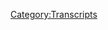 {{DEFAULTSORT:
    #_TRANSCRIPT_0065:September 2-4, 2015
}}{{Transcript
    | title         = [[65: September 2-4, 2015]]
    | caption       = [https://knowledgefight.libsyn.com/knowledge-fight-sep-2-4-2015 Listen to this episode on Libsyn]
    | episodeNumber = [[65: September 2-4, 2015|65]]
    | length        = 01:42:37
}}

{{MessageBox
    | header     = Warning: Bot Generated Content
    | text       = This transcript was automatically generated by transcription software and likely contains many mistakes and misattributions. Please check the audio for definitive quotes, attribution, and context.
    | image      = N3yvass4myg91.webp
    | imagewidth = 50px
    | id         = warning
}}

{{TranscriptBlock
    | name      = Unknown Speaker
    | timestamp = 00:00:00.000
    | text      = Andy in Kansas, you're on the air, thanks for holding.
}}

{{TranscriptBlock
    | name      = Unknown Speaker
    | timestamp = 00:00:04.080
    | text      = Hello Alex, I'm a first time caller, I'm a huge fan, I love your work.
}}

{{TranscriptBlock
    | name      = Unknown Speaker
    | timestamp = 00:00:07.280
    | text      = I love you.
}}

{{TranscriptBlock
    | name      = Unknown Speaker
    | timestamp = 00:00:07.780
    | text      = Hey everybody, welcome back to Knowledge Fight, I'm Dan.
}}

{{TranscriptBlock
    | name      = Unknown Speaker
    | timestamp = 00:00:09.740
    | text      = I'm Jordan!
}}

{{TranscriptBlock
    | name      = Unknown Speaker
    | timestamp = 00:00:10.240
    | text      = We are a couple of dudes who like to sit around and drink novelty beverages
}}

{{TranscriptBlock
    | name      = Unknown Speaker
    | timestamp = 00:00:13.539
    | text      = and talk a little bit about Alex Jones.
}}

{{TranscriptBlock
    | name      = Unknown Speaker
    | timestamp = 00:00:15.439
    | text      = That's what we do, the twist on that though is that you,
}}

{{TranscriptBlock
    | name      = Unknown Speaker
    | timestamp = 00:00:18.739
    | text      = Mm-hmm.
}}

{{TranscriptBlock
    | name      = Unknown Speaker
    | timestamp = 00:00:19.399
    | text      = Dan Friesen.
}}

{{TranscriptBlock
    | name      = Unknown Speaker
    | timestamp = 00:00:20.339
    | text      = Yes.
}}

{{TranscriptBlock
    | name      = Unknown Speaker
    | timestamp = 00:00:20.839
    | text      = Should I give your full name or are you a little scared?
}}

{{TranscriptBlock
    | name      = Unknown Speaker
    | timestamp = 00:00:22.100
    | text      = It's too late to go back now.
}}

{{TranscriptBlock
    | name      = Unknown Speaker
    | timestamp = 00:00:23.500
    | text      = We can edit it.
}}

{{TranscriptBlock
    | name      = Unknown Speaker
    | timestamp = 00:00:24.399
    | text      = Come at me bro.
}}

{{TranscriptBlock
    | name      = Unknown Speaker
    | timestamp = 00:00:25.600
    | text      = I'll say Dan and you'll just have edited.
}}

{{TranscriptBlock
    | name      = Unknown Speaker
    | timestamp = 00:00:27.440
    | text      = Pretty sure most of it.
}}

{{TranscriptBlock
    | name      = Unknown Speaker
    | timestamp = 00:00:29.839
    | text      = Everybody knows who you are.
}}

{{TranscriptBlock
    | name      = Unknown Speaker
    | timestamp = 00:00:30.640
    | text      = Yeah.
}}

{{TranscriptBlock
    | name      = Unknown Speaker
    | timestamp = 00:00:31.140
    | text      = It's on your fucking Twitter.
}}

{{TranscriptBlock
    | name      = Unknown Speaker
    | timestamp = 00:00:32.340
    | text      = Anyways.
}}

{{TranscriptBlock
    | name      = Unknown Speaker
    | timestamp = 00:00:32.840
    | text      = Bitch, you know who I am on the streets?
}}

{{TranscriptBlock
    | name      = Unknown Speaker
    | timestamp = 00:00:34.340
    | text      = This is-
}}

{{TranscriptBlock
    | name      = Unknown Speaker
    | timestamp = 00:00:34.840
    | text      = I'm out there.
}}

{{TranscriptBlock
    | name      = Unknown Speaker
    | timestamp = 00:00:36.140
    | text      = This is already out of control.
}}

{{TranscriptBlock
    | name      = Unknown Speaker
    | timestamp = 00:00:38.640
    | text      = I go to the store, I go to Petco, I feed my cat, I'm out there on the streets,
}}

{{TranscriptBlock
    | name      = Unknown Speaker
    | timestamp = 00:00:42.840
    | text      = I'm not afraid of you info warriors.
}}

{{TranscriptBlock
    | name      = Unknown Speaker
    | timestamp = 00:00:45.140
    | text      = I'm really afraid of you info warriors.
}}

{{TranscriptBlock
    | name      = Unknown Speaker
    | timestamp = 00:00:47.140
    | text      = I was gonna say, you are terrified.
}}

{{TranscriptBlock
    | name      = Unknown Speaker
    | timestamp = 00:00:48.640
    | text      = I am so scared.
}}

{{TranscriptBlock
    | name      = Unknown Speaker
    | timestamp = 00:00:49.640
    | text      = Off air, you text me all the time.
}}

{{TranscriptBlock
    | name      = Unknown Speaker
    | timestamp = 00:00:51.439
    | text      = What if they find us?
}}

{{TranscriptBlock
    | name      = Unknown Speaker
    | timestamp = 00:00:53.240
    | text      = I'm incredibly scared of info warriors, but be that as it may I know a lot about them
}}

{{TranscriptBlock
    | name      = Unknown Speaker
    | timestamp = 00:00:56.439
    | text      = and you don't know anything about them.
}}

{{TranscriptBlock
    | name      = Unknown Speaker
    | timestamp = 00:00:57.640
    | text      = I don't know a goddamn thing.
}}

{{TranscriptBlock
    | name      = Unknown Speaker
    | timestamp = 00:00:58.939
    | text      = And that's where the show finds its fun in discussing our relative perspectives.
}}

{{TranscriptBlock
    | name      = Unknown Speaker
    | timestamp = 00:01:04.439
    | text      = Exactly.
}}

{{TranscriptBlock
    | name      = Unknown Speaker
    | timestamp = 00:01:04.939
    | text      = That sentence went on too long.
}}

{{TranscriptBlock
    | name      = Unknown Speaker
    | timestamp = 00:01:05.939
    | text      = Yeah, maybe.
}}

{{TranscriptBlock
    | name      = Unknown Speaker
    | timestamp = 00:01:07.239
    | text      = What do you got over there?
}}

{{TranscriptBlock
    | name      = Unknown Speaker
    | timestamp = 00:01:08.040
    | text      = We are drinking Manzanita Soul.
}}

{{TranscriptBlock
    | name      = Unknown Speaker
    | timestamp = 00:01:10.739
    | text      = I feel like I've had one of these before.
}}

{{TranscriptBlock
    | name      = Unknown Speaker
    | timestamp = 00:01:12.340
    | text      = This is an apple soda.
}}

{{TranscriptBlock
    | name      = Unknown Speaker
    | timestamp = 00:01:13.540
    | text      = Yeah, we're drinking apple juice with more sugar in it.
}}

{{TranscriptBlock
    | name      = Unknown Speaker
    | timestamp = 00:01:17.140
    | text      = I love apple juice.
}}

{{TranscriptBlock
    | name      = Unknown Speaker
    | timestamp = 00:01:18.239
    | text      = This is delicious.
}}

{{TranscriptBlock
    | name      = Unknown Speaker
    | timestamp = 00:01:18.939
    | text      = It's good.
}}

{{TranscriptBlock
    | name      = Unknown Speaker
    | timestamp = 00:01:19.439
    | text      = It's great.
}}

{{TranscriptBlock
    | name      = Unknown Speaker
    | timestamp = 00:01:19.939
    | text      = I don't mind it.
}}

{{TranscriptBlock
    | name      = Unknown Speaker
    | timestamp = 00:01:20.739
    | text      = I love it.
}}

{{TranscriptBlock
    | name      = Unknown Speaker
    | timestamp = 00:01:21.340
    | text      = Hey, our novelty beverage game has gone more towards the comfortable than the disgusting.
}}

{{TranscriptBlock
    | name      = Unknown Speaker
    | timestamp = 00:01:26.739
    | text      = Much like Icarus, we flew too close to the sun with that coconut juice bullshit.
}}

{{TranscriptBlock
    | name      = Unknown Speaker
    | timestamp = 00:01:30.540
    | text      = Coconut juice is not gonna be a good way to go.
}}

{{TranscriptBlock
    | name      = Unknown Speaker
    | timestamp = 00:01:32.640
    | text      = We'll ease our way back up to really bizarre eventually, but for now let's stay with the
}}

{{TranscriptBlock
    | name      = Unknown Speaker
    | timestamp = 00:01:36.540
    | text      = soda game.
}}

{{TranscriptBlock
    | name      = Unknown Speaker
    | timestamp = 00:01:37.540
    | text      = Absolutely.
}}

{{TranscriptBlock
    | name      = Unknown Speaker
    | timestamp = 00:01:38.540
    | text      = I'd like to give a shout out to our new donator.
}}

{{TranscriptBlock
    | name      = Unknown Speaker
    | timestamp = 00:01:41.439
    | text      = We got a new policy wonk in the fold, ladies and gentlemen.
}}

{{TranscriptBlock
    | name      = Unknown Speaker
    | timestamp = 00:01:43.939
    | text      = Get on in here.
}}

{{TranscriptBlock
    | name      = Unknown Speaker
    | timestamp = 00:01:44.939
    | text      = And guess what?
}}

{{TranscriptBlock
    | name      = Unknown Speaker
    | timestamp = 00:01:45.939
    | text      = We know him.
}}

{{TranscriptBlock
    | name      = Unknown Speaker
    | timestamp = 00:01:46.939
    | text      = Uh oh.
}}

{{TranscriptBlock
    | name      = Unknown Speaker
    | timestamp = 00:01:47.939
    | text      = He's a great comedian, ladies and gentlemen.
}}

{{TranscriptBlock
    | name      = Unknown Speaker
    | timestamp = 00:01:48.939
    | text      = Welcome to the fold, Mike Wiley.
}}

{{TranscriptBlock
    | name      = Unknown Speaker
    | timestamp = 00:01:51.340
    | text      = I'm a policy wonk.
}}

{{TranscriptBlock
    | name      = Unknown Speaker
    | timestamp = 00:01:52.340
    | text      = Thank you for donating, Mike Wiley.
}}

{{TranscriptBlock
    | name      = Unknown Speaker
    | timestamp = 00:01:54.340
    | text      = Holy shit, Mike Wiley.
}}

{{TranscriptBlock
    | name      = Unknown Speaker
    | timestamp = 00:01:55.739
    | text      = Great Chicago comedian.
}}

{{TranscriptBlock
    | name      = Unknown Speaker
    | timestamp = 00:01:57.140
    | text      = Check him out.
}}

{{TranscriptBlock
    | name      = Unknown Speaker
    | timestamp = 00:01:58.140
    | text      = Go find him on Twitter.
}}

{{TranscriptBlock
    | name      = Unknown Speaker
    | timestamp = 00:01:59.140
    | text      = We ran a failed show together.
}}

{{TranscriptBlock
    | name      = Unknown Speaker
    | timestamp = 00:02:02.540
    | text      = Just one?
}}

{{TranscriptBlock
    | name      = Unknown Speaker
    | timestamp = 00:02:03.540
    | text      = Oh, I think it failed so hard.
}}

{{TranscriptBlock
    | name      = Unknown Speaker
    | timestamp = 00:02:06.540
    | text      = We're good for a while.
}}

{{TranscriptBlock
    | name      = Unknown Speaker
    | timestamp = 00:02:07.540
    | text      = It counts for two.
}}

{{TranscriptBlock
    | name      = Unknown Speaker
    | timestamp = 00:02:08.539
    | text      = It was a scarring experience.
}}

{{TranscriptBlock
    | name      = Unknown Speaker
    | timestamp = 00:02:10.840
    | text      = Two venues, one very unsupportive with the crowd, the other very supportive and nobody
}}

{{TranscriptBlock
    | name      = Unknown Speaker
    | timestamp = 00:02:16.740
    | text      = ever showed up.
}}

{{TranscriptBlock
    | name      = Unknown Speaker
    | timestamp = 00:02:17.740
    | text      = A lot of people like to ask what it's like to be a comedian in Chicago and 90% of it
}}

{{TranscriptBlock
    | name      = Unknown Speaker
    | timestamp = 00:02:21.539
    | text      = is running bad shows, but bonding through bad show running.
}}

{{TranscriptBlock
    | name      = Unknown Speaker
    | timestamp = 00:02:28.060
    | text      = Bad shows and bad road gigs.
}}

{{TranscriptBlock
    | name      = Unknown Speaker
    | timestamp = 00:02:29.539
    | text      = Love you, Mike.
}}

{{TranscriptBlock
    | name      = Unknown Speaker
    | timestamp = 00:02:30.539
    | text      = Oh yeah.
}}

{{TranscriptBlock
    | name      = Unknown Speaker
    | timestamp = 00:02:31.539
    | text      = Uh, so Jordan, today we're going to be doing another investigation installment because
}}

{{TranscriptBlock
    | name      = Unknown Speaker
    | timestamp = 00:02:37.419
    | text      = I hate the present and I don't want to talk about it.
}}

{{TranscriptBlock
    | name      = Unknown Speaker
    | timestamp = 00:02:39.900
    | text      = I was excited.
}}

{{TranscriptBlock
    | name      = Unknown Speaker
    | timestamp = 00:02:40.900
    | text      = I was, uh, I was really hoping walking over here, I was like, Dan doesn't want to talk
}}

{{TranscriptBlock
    | name      = Unknown Speaker
    | timestamp = 00:02:44.539
    | text      = about the present.
}}

{{TranscriptBlock
    | name      = Unknown Speaker
    | timestamp = 00:02:45.539
    | text      = I do not.
}}

{{TranscriptBlock
    | name      = Unknown Speaker
    | timestamp = 00:02:46.539
    | text      = We'll probably stay in the past.
}}

{{TranscriptBlock
    | name      = Unknown Speaker
    | timestamp = 00:02:47.539
    | text      = But today we will be, we'll be going over September 2nd, 2015 through September 4th.
}}

{{TranscriptBlock
    | name      = Unknown Speaker
    | timestamp = 00:02:53.900
    | text      = So it's a pretty short period, but there's a very interesting narrative arc that plays
}}

{{TranscriptBlock
    | name      = Unknown Speaker
    | timestamp = 00:02:58.460
    | text      = out.
}}

{{TranscriptBlock
    | name      = Unknown Speaker
    | timestamp = 00:02:59.460
    | text      = Uh, and we'll get to it.
}}

{{TranscriptBlock
    | name      = Unknown Speaker
    | timestamp = 00:03:00.460
    | text      = We'll get to it.
}}

{{TranscriptBlock
    | name      = Unknown Speaker
    | timestamp = 00:03:01.460
    | text      = That's what today's episode is about, but I want to defend my position that I'm staying.
}}

{{TranscriptBlock
    | name      = Unknown Speaker
    | timestamp = 00:03:06.819
    | text      = We're already on a defensive front.
}}

{{TranscriptBlock
    | name      = Unknown Speaker
    | timestamp = 00:03:08.819
    | text      = I have two things I want to talk about, like sort of general business up top.
}}

{{TranscriptBlock
    | name      = Unknown Speaker
    | timestamp = 00:03:13.680
    | text      = The first thing is I read an interesting article today that made a distinction between the
}}

{{TranscriptBlock
    | name      = Unknown Speaker
    | timestamp = 00:03:18.819
    | text      = alt-right and the alt-light.
}}

{{TranscriptBlock
    | name      = Unknown Speaker
    | timestamp = 00:03:21.219
    | text      = I don't know if you're aware of this distinction.
}}

{{TranscriptBlock
    | name      = Unknown Speaker
    | timestamp = 00:03:22.620
    | text      = I am already furious.
}}

{{TranscriptBlock
    | name      = Unknown Speaker
    | timestamp = 00:03:24.419
    | text      = The alt-right is people like, uh, you know, the most famous one would be Richard Spencer.
}}

{{TranscriptBlock
    | name      = Unknown Speaker
    | timestamp = 00:03:28.580
    | text      = Right.
}}

{{TranscriptBlock
    | name      = Unknown Speaker
    | timestamp = 00:03:29.580
    | text      = And a bunch of like legit out and out Nazis.
}}

{{TranscriptBlock
    | name      = Unknown Speaker
    | timestamp = 00:03:32.539
    | text      = Yes.
}}

{{TranscriptBlock
    | name      = Unknown Speaker
    | timestamp = 00:03:33.539
    | text      = White supremacists, neo-Nazis, that sort of.
}}

{{TranscriptBlock
    | name      = Unknown Speaker
    | timestamp = 00:03:35.900
    | text      = It is the official position of the show.
}}

{{TranscriptBlock
    | name      = Unknown Speaker
    | timestamp = 00:03:39.259
    | text      = Everybody gets to punch a Nazi one time.
}}

{{TranscriptBlock
    | name      = Unknown Speaker
    | timestamp = 00:03:41.500
    | text      = Not just once.
}}

{{TranscriptBlock
    | name      = Unknown Speaker
    | timestamp = 00:03:42.500
    | text      = So the alt-light is like Mike Cernovich, Jack Passobia, Gavin McGinnis, all these people
}}

{{TranscriptBlock
    | name      = Unknown Speaker
    | timestamp = 00:03:49.500
    | text      = that are sort of in our sphere, these people that come up on Alex's show and we talk about.
}}

{{TranscriptBlock
    | name      = Unknown Speaker
    | timestamp = 00:03:54.979
    | text      = And I think that one thing I want to say is that we call those dudes alt-right.
}}

{{TranscriptBlock
    | name      = Unknown Speaker
    | timestamp = 00:04:00.719
    | text      = And there's, they make the argument that they're not alt-right and they've split from the alt-right
}}

{{TranscriptBlock
    | name      = Unknown Speaker
    | timestamp = 00:04:05.740
    | text      = because they don't want to be associated with the white supremacy of the alt-right.
}}

{{TranscriptBlock
    | name      = Unknown Speaker
    | timestamp = 00:04:12.039
    | text      = So they're the alt-light and they want to be treated differently.
}}

{{TranscriptBlock
    | name      = Unknown Speaker
    | timestamp = 00:04:15.060
    | text      = Yeah.
}}

{{TranscriptBlock
    | name      = Unknown Speaker
    | timestamp = 00:04:16.060
    | text      = And they want to be the alt-light skin color party.
}}

{{TranscriptBlock
    | name      = Unknown Speaker
    | timestamp = 00:04:19.060
    | text      = Certainly.
}}

{{TranscriptBlock
    | name      = Unknown Speaker
    | timestamp = 00:04:20.060
    | text      = To that I say.
}}

{{TranscriptBlock
    | name      = Unknown Speaker
    | timestamp = 00:04:21.060
    | text      = Fuck you.
}}

{{TranscriptBlock
    | name      = Unknown Speaker
    | timestamp = 00:04:22.060
    | text      = Exactly.
}}

{{TranscriptBlock
    | name      = Unknown Speaker
    | timestamp = 00:04:23.060
    | text      = Fuck you.
}}

{{TranscriptBlock
    | name      = Unknown Speaker
    | timestamp = 00:04:24.060
    | text      = No, go fuck yourself.
}}

{{TranscriptBlock
    | name      = Unknown Speaker
    | timestamp = 00:04:25.060
    | text      = Totally.
}}

{{TranscriptBlock
    | name      = Unknown Speaker
    | timestamp = 00:04:26.060
    | text      = Just cause it rhymes doesn't mean you get to count it.
}}

{{TranscriptBlock
    | name      = Unknown Speaker
    | timestamp = 00:04:27.759
    | text      = It's like.
}}

{{TranscriptBlock
    | name      = Unknown Speaker
    | timestamp = 00:04:28.759
    | text      = No.
}}

{{TranscriptBlock
    | name      = Unknown Speaker
    | timestamp = 00:04:29.759
    | text      = Fuck off.
}}

{{TranscriptBlock
    | name      = Unknown Speaker
    | timestamp = 00:04:30.759
    | text      = No, no.
}}

{{TranscriptBlock
    | name      = Unknown Speaker
    | timestamp = 00:04:31.759
    | text      = You, if you're in a barn, right?
}}

{{TranscriptBlock
    | name      = Unknown Speaker
    | timestamp = 00:04:32.759
    | text      = The out and out KKK is wearing hoods and the alt-light is wearing the robes, but they
}}

{{TranscriptBlock
    | name      = Unknown Speaker
    | timestamp = 00:04:37.660
    | text      = took their hood off.
}}

{{TranscriptBlock
    | name      = Unknown Speaker
    | timestamp = 00:04:39.139
    | text      = Fuck you.
}}

{{TranscriptBlock
    | name      = Unknown Speaker
    | timestamp = 00:04:40.139
    | text      = So the barn burns down with all of you inside it.
}}

{{TranscriptBlock
    | name      = Unknown Speaker
    | timestamp = 00:04:42.660
    | text      = Well, there's a couple of things I want to say.
}}

{{TranscriptBlock
    | name      = Unknown Speaker
    | timestamp = 00:04:44.300
    | text      = First of all, alt-light sort of implies that we're the light version of that, which means
}}

{{TranscriptBlock
    | name      = Unknown Speaker
    | timestamp = 00:04:49.839
    | text      = that you are a version of that.
}}

{{TranscriptBlock
    | name      = Unknown Speaker
    | timestamp = 00:04:51.740
    | text      = 185 calories.
}}

{{TranscriptBlock
    | name      = Unknown Speaker
    | timestamp = 00:04:53.379
    | text      = You are the thin version of racism.
}}

{{TranscriptBlock
    | name      = Unknown Speaker
    | timestamp = 00:04:57.540
    | text      = You don't want to be any version of racism if possible.
}}

{{TranscriptBlock
    | name      = Unknown Speaker
    | timestamp = 00:05:00.740
    | text      = So I don't think that's a really great defense.
}}

{{TranscriptBlock
    | name      = Unknown Speaker
    | timestamp = 00:05:03.339
    | text      = They're identifying themselves as pretty racist.
}}

{{TranscriptBlock
    | name      = Unknown Speaker
    | timestamp = 00:05:06.540
    | text      = We're not crazy racist.
}}

{{TranscriptBlock
    | name      = Unknown Speaker
    | timestamp = 00:05:08.019
    | text      = Yeah, we're the healthier version of these racists.
}}

{{TranscriptBlock
    | name      = Unknown Speaker
    | timestamp = 00:05:10.819
    | text      = Fuck off.
}}

{{TranscriptBlock
    | name      = Unknown Speaker
    | timestamp = 00:05:11.819
    | text      = First of all.
}}

{{TranscriptBlock
    | name      = Unknown Speaker
    | timestamp = 00:05:12.819
    | text      = Second of all, I've done enough looking into these people, especially through their appearances
}}

{{TranscriptBlock
    | name      = Unknown Speaker
    | timestamp = 00:05:17.860
    | text      = and the prism of Alex Jones, as they come into our natural sphere.
}}

{{TranscriptBlock
    | name      = Unknown Speaker
    | timestamp = 00:05:22.079
    | text      = But also Gavin McInnes, look, watched a bunch of his bullshit videos online.
}}

{{TranscriptBlock
    | name      = Unknown Speaker
    | timestamp = 00:05:26.819
    | text      = Jack Passobiec I've spent a lot of time with.
}}

{{TranscriptBlock
    | name      = Unknown Speaker
    | timestamp = 00:05:29.300
    | text      = Mike Cernovich certainly.
}}

{{TranscriptBlock
    | name      = Unknown Speaker
    | timestamp = 00:05:31.639
    | text      = You have just described hell.
}}

{{TranscriptBlock
    | name      = Unknown Speaker
    | timestamp = 00:05:32.980
    | text      = You realize that.
}}

{{TranscriptBlock
    | name      = Unknown Speaker
    | timestamp = 00:05:33.980
    | text      = And I'm doing it.
}}

{{TranscriptBlock
    | name      = Unknown Speaker
    | timestamp = 00:05:34.980
    | text      = I have spent a lot of time with those three people is hell.
}}

{{TranscriptBlock
    | name      = Unknown Speaker
    | timestamp = 00:05:37.259
    | text      = I'm doing it to myself, which is bizarre.
}}

{{TranscriptBlock
    | name      = Unknown Speaker
    | timestamp = 00:05:39.579
    | text      = But what I want to say is we all create our own hell now, Jordan, Jordan, this is an important
}}

{{TranscriptBlock
    | name      = Unknown Speaker
    | timestamp = 00:05:45.620
    | text      = point.
}}

{{TranscriptBlock
    | name      = Unknown Speaker
    | timestamp = 00:05:46.620
    | text      = I know.
}}

{{TranscriptBlock
    | name      = Unknown Speaker
    | timestamp = 00:05:47.620
    | text      = I'm sorry.
}}

{{TranscriptBlock
    | name      = Unknown Speaker
    | timestamp = 00:05:48.620
    | text      = I'm trying to derail you.
}}

{{TranscriptBlock
    | name      = Unknown Speaker
    | timestamp = 00:05:49.620
    | text      = This is a very important point.
}}

{{TranscriptBlock
    | name      = Unknown Speaker
    | timestamp = 00:05:50.620
    | text      = The people who are listed in this than the alt right section of it.
}}

{{TranscriptBlock
    | name      = Unknown Speaker
    | timestamp = 00:05:54.379
    | text      = Those people are some real fucked up racists.
}}

{{TranscriptBlock
    | name      = Unknown Speaker
    | timestamp = 00:05:57.060
    | text      = They are some out and out, like dangerous white supremacist Nazi types.
}}

{{TranscriptBlock
    | name      = Unknown Speaker
    | timestamp = 00:06:03.699
    | text      = I think they're a problem.
}}

{{TranscriptBlock
    | name      = Unknown Speaker
    | timestamp = 00:06:05.379
    | text      = I don't want to do a show about them.
}}

{{TranscriptBlock
    | name      = Unknown Speaker
    | timestamp = 00:06:07.399
    | text      = Very controversial point of view.
}}

{{TranscriptBlock
    | name      = Unknown Speaker
    | timestamp = 00:06:08.579
    | text      = I don't want to do a show about them.
}}

{{TranscriptBlock
    | name      = Unknown Speaker
    | timestamp = 00:06:10.259
    | text      = I want to do and I focus on these alt light people who are alt right, despite whatever
}}

{{TranscriptBlock
    | name      = Unknown Speaker
    | timestamp = 00:06:17.040
    | text      = they want to call themselves.
}}

{{TranscriptBlock
    | name      = Unknown Speaker
    | timestamp = 00:06:18.040
    | text      = Please don't indulge in the rebranding of out and out racist.
}}

{{TranscriptBlock
    | name      = Unknown Speaker
    | timestamp = 00:06:22.060
    | text      = Don't allow them to rebrand themselves.
}}

{{TranscriptBlock
    | name      = Unknown Speaker
    | timestamp = 00:06:24.779
    | text      = That's what they're covering it.
}}

{{TranscriptBlock
    | name      = Unknown Speaker
    | timestamp = 00:06:26.420
    | text      = But the reason that I think that it's possibly even more important to focus on these people,
}}

{{TranscriptBlock
    | name      = Unknown Speaker
    | timestamp = 00:06:32.819
    | text      = as opposed to the admittedly more dangerous people in the alt right section, is because
}}

{{TranscriptBlock
    | name      = Unknown Speaker
    | timestamp = 00:06:39.500
    | text      = they are how people get radicalized to the alt right people.
}}

{{TranscriptBlock
    | name      = Unknown Speaker
    | timestamp = 00:06:43.360
    | text      = They're like the pipeline.
}}

{{TranscriptBlock
    | name      = Unknown Speaker
    | timestamp = 00:06:44.360
    | text      = Yes.
}}

{{TranscriptBlock
    | name      = Unknown Speaker
    | timestamp = 00:06:45.360
    | text      = No one is going to find the, well, maybe a couple of people, but a very small minority
}}

{{TranscriptBlock
    | name      = Unknown Speaker
    | timestamp = 00:06:49.459
    | text      = of people are going to just find the heroin first and go to it.
}}

{{TranscriptBlock
    | name      = Unknown Speaker
    | timestamp = 00:06:55.060
    | text      = They need to be sort of, eh, I started doing some coke, it didn't work.
}}

{{TranscriptBlock
    | name      = Unknown Speaker
    | timestamp = 00:06:59.779
    | text      = That's not the pipeline.
}}

{{TranscriptBlock
    | name      = Unknown Speaker
    | timestamp = 00:07:02.060
    | text      = You get what I'm saying?
}}

{{TranscriptBlock
    | name      = Unknown Speaker
    | timestamp = 00:07:03.060
    | text      = I get what you're saying.
}}

{{TranscriptBlock
    | name      = Unknown Speaker
    | timestamp = 00:07:04.060
    | text      = Your metaphor is tortured as are we all by the alt right.
}}

{{TranscriptBlock
    | name      = Unknown Speaker
    | timestamp = 00:07:07.699
    | text      = Well, it's people start with like Gavin McGinnis and maybe they become a proud boy because
}}

{{TranscriptBlock
    | name      = Unknown Speaker
    | timestamp = 00:07:11.459
    | text      = it seems like a fun fraternal organization.
}}

{{TranscriptBlock
    | name      = Unknown Speaker
    | timestamp = 00:07:13.939
    | text      = And then as they go along, they become one of the alt Knights.
}}

{{TranscriptBlock
    | name      = Unknown Speaker
    | timestamp = 00:07:16.819
    | text      = They become part of the army version of the proud boys.
}}

{{TranscriptBlock
    | name      = Unknown Speaker
    | timestamp = 00:07:20.779
    | text      = And then a little bit later, it's not enough for them.
}}

{{TranscriptBlock
    | name      = Unknown Speaker
    | timestamp = 00:07:23.060
    | text      = And they find, Oh my God, look at all these other people.
}}

{{TranscriptBlock
    | name      = Unknown Speaker
    | timestamp = 00:07:25.620
    | text      = They're onto some real shit.
}}

{{TranscriptBlock
    | name      = Unknown Speaker
    | timestamp = 00:07:27.540
    | text      = It is a progression.
}}

{{TranscriptBlock
    | name      = Unknown Speaker
    | timestamp = 00:07:29.379
    | text      = And people like Alex Jones, everyone who talks about him online positively says like, ah,
}}

{{TranscriptBlock
    | name      = Unknown Speaker
    | timestamp = 00:07:35.480
    | text      = he says some crazy stuff, but without him, my eyes never would have been opened.
}}

{{TranscriptBlock
    | name      = Unknown Speaker
    | timestamp = 00:07:39.139
    | text      = That sort of thing.
}}

{{TranscriptBlock
    | name      = Unknown Speaker
    | timestamp = 00:07:40.139
    | text      = Right.
}}

{{TranscriptBlock
    | name      = Unknown Speaker
    | timestamp = 00:07:41.139
    | text      = They are the intermediaries to really fucked up radicalization online.
}}

{{TranscriptBlock
    | name      = Unknown Speaker
    | timestamp = 00:07:46.660
    | text      = And if you cut that off, the people who are really extreme will not have access to the
}}

{{TranscriptBlock
    | name      = Unknown Speaker
    | timestamp = 00:07:53.339
    | text      = main, like most people.
}}

{{TranscriptBlock
    | name      = Unknown Speaker
    | timestamp = 00:07:54.740
    | text      = Okay.
}}

{{TranscriptBlock
    | name      = Unknown Speaker
    | timestamp = 00:07:55.740
    | text      = I'm going to come right out the gate and disagree with you.
}}

{{TranscriptBlock
    | name      = Unknown Speaker
    | timestamp = 00:07:58.500
    | text      = Um, and I'll tell you, I don't think it's a pipeline.
}}

{{TranscriptBlock
    | name      = Unknown Speaker
    | timestamp = 00:08:02.459
    | text      = Uh, and I don't think I do.
}}

{{TranscriptBlock
    | name      = Unknown Speaker
    | timestamp = 00:08:04.939
    | text      = I do agree with you though.
}}

{{TranscriptBlock
    | name      = Unknown Speaker
    | timestamp = 00:08:06.740
    | text      = These people to me are far more dangerous because I'm not, they have the air of respectability.
}}

{{TranscriptBlock
    | name      = Unknown Speaker
    | timestamp = 00:08:12.579
    | text      = Exactly.
}}

{{TranscriptBlock
    | name      = Unknown Speaker
    | timestamp = 00:08:13.579
    | text      = Exactly.
}}

{{TranscriptBlock
    | name      = Unknown Speaker
    | timestamp = 00:08:14.579
    | text      = Yeah.
}}

{{TranscriptBlock
    | name      = Unknown Speaker
    | timestamp = 00:08:15.579
    | text      = I'm not, I'm not afraid of Richard Spencer.
}}

{{TranscriptBlock
    | name      = Unknown Speaker
    | timestamp = 00:08:18.180
    | text      = Richard Spencer is laughable because everybody can look at that or not everybody, but the
}}

{{TranscriptBlock
    | name      = Unknown Speaker
    | timestamp = 00:08:24.120
    | text      = large majority of people can look at that and say, Nope, that guy says he's a Nazi.
}}

{{TranscriptBlock
    | name      = Unknown Speaker
    | timestamp = 00:08:29.019
    | text      = So we don't pay attention to his highland.
}}

{{TranscriptBlock
    | name      = Unknown Speaker
    | timestamp = 00:08:31.220
    | text      = Exactly.
}}

{{TranscriptBlock
    | name      = Unknown Speaker
    | timestamp = 00:08:32.220
    | text      = Now the alt, uh, right.
}}

{{TranscriptBlock
    | name      = Unknown Speaker
    | timestamp = 00:08:34.620
    | text      = People who, uh, hide their racism, the ones who you see people saying, you know, sometimes
}}

{{TranscriptBlock
    | name      = Unknown Speaker
    | timestamp = 00:08:42.419
    | text      = they say bad stuff, but you know what, sometimes they have a point, right?
}}

{{TranscriptBlock
    | name      = Unknown Speaker
    | timestamp = 00:08:46.340
    | text      = They're not funneling people into the further, right.
}}

{{TranscriptBlock
    | name      = Unknown Speaker
    | timestamp = 00:08:50.179
    | text      = They're giving people cover to indulge in their, um, proclivities.
}}

{{TranscriptBlock
    | name      = Unknown Speaker
    | timestamp = 00:08:56.039
    | text      = So those alts, right.
}}

{{TranscriptBlock
    | name      = Unknown Speaker
    | timestamp = 00:08:58.019
    | text      = People like, uh, you're, uh, especially you're Paul Joseph go fucks themselves is right.
}}

{{TranscriptBlock
    | name      = Unknown Speaker
    | timestamp = 00:09:05.419
    | text      = Um, which is my new favorite word.
}}

{{TranscriptBlock
    | name      = Unknown Speaker
    | timestamp = 00:09:07.659
    | text      = Uh, those guys are, are a way for people to argue that they are not being racist while
}}

{{TranscriptBlock
    | name      = Unknown Speaker
    | timestamp = 00:09:16.539
    | text      = still legitimizing their racism.
}}

{{TranscriptBlock
    | name      = Unknown Speaker
    | timestamp = 00:09:18.980
    | text      = Yes.
}}

{{TranscriptBlock
    | name      = Unknown Speaker
    | timestamp = 00:09:19.980
    | text      = They are.
}}

{{TranscriptBlock
    | name      = Unknown Speaker
    | timestamp = 00:09:20.980
    | text      = So I'm not afraid of them putting people towards that, right?
}}

{{TranscriptBlock
    | name      = Unknown Speaker
    | timestamp = 00:09:23.820
    | text      = I'm afraid.
}}

{{TranscriptBlock
    | name      = Unknown Speaker
    | timestamp = 00:09:24.820
    | text      = I'm afraid of them making the middle, the right, do you see what I'm saying?
}}

{{TranscriptBlock
    | name      = Unknown Speaker
    | timestamp = 00:09:29.460
    | text      = The Overton window is exactly, they're all, they're all Nazis, but the, the guys that
}}

{{TranscriptBlock
    | name      = Unknown Speaker
    | timestamp = 00:09:35.700
    | text      = we are looking into to me are far more dangerous because they're Nazis who don't wear the uniform.
}}

{{TranscriptBlock
    | name      = Unknown Speaker
    | timestamp = 00:09:41.179
    | text      = These are the people who are really good at internet radicalization.
}}

{{TranscriptBlock
    | name      = Unknown Speaker
    | timestamp = 00:09:44.899
    | text      = Yeah.
}}

{{TranscriptBlock
    | name      = Unknown Speaker
    | timestamp = 00:09:45.899
    | text      = So it, it, to me is, it is transitional to some extent.
}}

{{TranscriptBlock
    | name      = Unknown Speaker
    | timestamp = 00:09:51.820
    | text      = What they do is move people into a more extreme head space.
}}

{{TranscriptBlock
    | name      = Unknown Speaker
    | timestamp = 00:09:55.179
    | text      = Right.
}}

{{TranscriptBlock
    | name      = Unknown Speaker
    | timestamp = 00:09:56.179
    | text      = And so that is dangerous.
}}

{{TranscriptBlock
    | name      = Unknown Speaker
    | timestamp = 00:09:57.179
    | text      = I believe that for the most part, I don't even know how to put this because like the
}}

{{TranscriptBlock
    | name      = Unknown Speaker
    | timestamp = 00:10:02.600
    | text      = really extreme people are a problem and that they might hurt somebody, but there are any,
}}

{{TranscriptBlock
    | name      = Unknown Speaker
    | timestamp = 00:10:08.179
    | text      = it goes back to what you're saying.
}}

{{TranscriptBlock
    | name      = Unknown Speaker
    | timestamp = 00:10:09.259
    | text      = It's the uniform thing.
}}

{{TranscriptBlock
    | name      = Unknown Speaker
    | timestamp = 00:10:10.419
    | text      = Uh, who cares?
}}

{{TranscriptBlock
    | name      = Unknown Speaker
    | timestamp = 00:10:11.539
    | text      = Fuck all of them.
}}

{{TranscriptBlock
    | name      = Unknown Speaker
    | timestamp = 00:10:12.539
    | text      = Uh, they all are a menace.
}}

{{TranscriptBlock
    | name      = Unknown Speaker
    | timestamp = 00:10:14.580
    | text      = Do not allow anybody to pull this all light bullshit.
}}

{{TranscriptBlock
    | name      = Unknown Speaker
    | timestamp = 00:10:19.419
    | text      = They are the same thing.
}}

{{TranscriptBlock
    | name      = Unknown Speaker
    | timestamp = 00:10:21.659
    | text      = Just like we've just like we've covered Alex and David Duke.
}}

{{TranscriptBlock
    | name      = Unknown Speaker
    | timestamp = 00:10:25.980
    | text      = Even Alex knows he has to publicly disagree with David Duke or because well, but he has
}}

{{TranscriptBlock
    | name      = Unknown Speaker
    | timestamp = 00:10:33.419
    | text      = to try to exactly because the, if you put it to a large majority of people, even people
}}

{{TranscriptBlock
    | name      = Unknown Speaker
    | timestamp = 00:10:39.480
    | text      = on the right that these guys are out and out bigots, they know in their head, no, we can't
}}

{{TranscriptBlock
    | name      = Unknown Speaker
    | timestamp = 00:10:46.899
    | text      = approve out and out bigotry.
}}

{{TranscriptBlock
    | name      = Unknown Speaker
    | timestamp = 00:10:48.899
    | text      = This is going to ruin me.
}}

{{TranscriptBlock
    | name      = Unknown Speaker
    | timestamp = 00:10:50.179
    | text      = But if you hide it behind, I don't care what skin color you are, cops couldn't, shouldn't
}}

{{TranscriptBlock
    | name      = Unknown Speaker
    | timestamp = 00:10:56.179
    | text      = be murdering people.
}}

{{TranscriptBlock
    | name      = Unknown Speaker
    | timestamp = 00:10:57.899
    | text      = But I only talk about that when it's a white dude to, to prove that it's equal when it's
}}

{{TranscriptBlock
    | name      = Unknown Speaker
    | timestamp = 00:11:03.659
    | text      = not or, or hiding your or hiding your racist and bigoted views behind one black pastor
}}

{{TranscriptBlock
    | name      = Unknown Speaker
    | timestamp = 00:11:11.279
    | text      = who said something similar to what it is you're just talking to specifically Alex Jones.
}}

{{TranscriptBlock
    | name      = Unknown Speaker
    | timestamp = 00:11:15.899
    | text      = Exactly.
}}

{{TranscriptBlock
    | name      = Unknown Speaker
    | timestamp = 00:11:16.899
    | text      = Yeah, exactly.
}}

{{TranscriptBlock
    | name      = Unknown Speaker
    | timestamp = 00:11:17.899
    | text      = But that's, but that's the same thing, right?
}}

{{TranscriptBlock
    | name      = Unknown Speaker
    | timestamp = 00:11:19.799
    | text      = And the other thing that's important to keep in mind is that these alt light people, uh,
}}

{{TranscriptBlock
    | name      = Unknown Speaker
    | timestamp = 00:11:24.860
    | text      = right.
}}

{{TranscriptBlock
    | name      = Unknown Speaker
    | timestamp = 00:11:25.860
    | text      = I'm just trying to use that for the sake of clarity in the descriptions of these, these
}}

{{TranscriptBlock
    | name      = Unknown Speaker
    | timestamp = 00:11:31.379
    | text      = folk though they still are super motivated by anti globalist ideas.
}}

{{TranscriptBlock
    | name      = Unknown Speaker
    | timestamp = 00:11:38.379
    | text      = And that means that their world view is based on antisemitism and bigotry.
}}

{{TranscriptBlock
    | name      = Unknown Speaker
    | timestamp = 00:11:43.940
    | text      = Yeah.
}}

{{TranscriptBlock
    | name      = Unknown Speaker
    | timestamp = 00:11:44.940
    | text      = So like, just like we've revealed time and time again, their bigotry is of the, the,
}}

{{TranscriptBlock
    | name      = Unknown Speaker
    | timestamp = 00:11:52.059
    | text      = you know, hiding behind that globalist word.
}}

{{TranscriptBlock
    | name      = Unknown Speaker
    | timestamp = 00:11:54.940
    | text      = Yeah, if you are, I would say a hundred percent of the time, if you are blaming globalists
}}

{{TranscriptBlock
    | name      = Unknown Speaker
    | timestamp = 00:12:02.059
    | text      = for stuff, you are hiding, uh, immense bigotry.
}}

{{TranscriptBlock
    | name      = Unknown Speaker
    | timestamp = 00:12:06.179
    | text      = Let's move on and let me defend myself again about why I don't want to be in the present.
}}

{{TranscriptBlock
    | name      = Unknown Speaker
    | timestamp = 00:12:14.600
    | text      = I've listened to the shows, none of us want to be in the present.
}}

{{TranscriptBlock
    | name      = Unknown Speaker
    | timestamp = 00:12:17.620
    | text      = Monday's show this week on the 17th lot of it was Alex Jones complaining about how robots
}}

{{TranscriptBlock
    | name      = Unknown Speaker
    | timestamp = 00:12:23.779
    | text      = got the statistics right.
}}

{{TranscriptBlock
    | name      = Unknown Speaker
    | timestamp = 00:12:25.980
    | text      = And uh, he brings up very flimsy evidence for how he knew Trump was going to win the
}}

{{TranscriptBlock
    | name      = Unknown Speaker
    | timestamp = 00:12:29.960
    | text      = election and he's just rambling about how 60% of the public supports him.
}}

{{TranscriptBlock
    | name      = Unknown Speaker
    | timestamp = 00:12:34.320
    | text      = All these polls are fake, blah, blah, blah.
}}

{{TranscriptBlock
    | name      = Unknown Speaker
    | timestamp = 00:12:36.779
    | text      = It's nonsense.
}}

{{TranscriptBlock
    | name      = Unknown Speaker
    | timestamp = 00:12:37.779
    | text      = I had to turn the show off.
}}

{{TranscriptBlock
    | name      = Unknown Speaker
    | timestamp = 00:12:38.779
    | text      = So boring.
}}

{{TranscriptBlock
    | name      = Unknown Speaker
    | timestamp = 00:12:39.779
    | text      = Yeah.
}}

{{TranscriptBlock
    | name      = Unknown Speaker
    | timestamp = 00:12:40.779
    | text      = Then Tuesday on the 18th.
}}

{{TranscriptBlock
    | name      = Unknown Speaker
    | timestamp = 00:12:43.019
    | text      = So I make this argument all the fucking time and I've made it, uh, even recently I've made
}}

{{TranscriptBlock
    | name      = Unknown Speaker
    | timestamp = 00:12:49.100
    | text      = it in response to tweets that people have sent me and messages when they send me the
}}

{{TranscriptBlock
    | name      = Unknown Speaker
    | timestamp = 00:12:54.299
    | text      = newest hot Alex Jones meme.
}}

{{TranscriptBlock
    | name      = Unknown Speaker
    | timestamp = 00:12:56.980
    | text      = I've made the argument that this feels good, but you're helping him whenever you play into
}}

{{TranscriptBlock
    | name      = Unknown Speaker
    | timestamp = 00:13:02.899
    | text      = these things that make him a joke and make him funny.
}}

{{TranscriptBlock
    | name      = Unknown Speaker
    | timestamp = 00:13:06.259
    | text      = You are not doing anybody any good.
}}

{{TranscriptBlock
    | name      = Unknown Speaker
    | timestamp = 00:13:09.399
    | text      = Now listen to this clip from Tuesday's show, uh, that really just makes my argument for
}}

{{TranscriptBlock
    | name      = Unknown Speaker
    | timestamp = 00:13:14.620
    | text      = me.
}}

{{TranscriptBlock
    | name      = Unknown Speaker
    | timestamp = 00:13:15.620
    | text      = This is the present, right?
}}

{{TranscriptBlock
    | name      = Unknown Speaker
    | timestamp = 00:13:16.620
    | text      = Yeah.
}}

{{TranscriptBlock
    | name      = Unknown Speaker
    | timestamp = 00:13:17.620
    | text      = 2017.
}}

{{TranscriptBlock
    | name      = Unknown Speaker
    | timestamp = 00:13:18.620
    | text      = Toplist.com linking right through to major German newspapers, Leichter Spiegel, Germany,
}}

{{TranscriptBlock
    | name      = Unknown Speaker
    | timestamp = 00:13:24.100
    | text      = Syrian hairdresser hailed as a model of integration slits his female employers throat.
}}

{{TranscriptBlock
    | name      = Unknown Speaker
    | timestamp = 00:13:32.980
    | text      = Do you realize that you're celebrating?
}}

{{TranscriptBlock
    | name      = Unknown Speaker
    | timestamp = 00:13:59.679
    | text      = More and more, more and more, I am going to, every time we report on people screaming Allah
}}

{{TranscriptBlock
    | name      = Unknown Speaker
    | timestamp = 00:14:07.200
    | text      = Akbar and stabbing men, women, and children, I'm going to play clips from the Time Warner
}}

{{TranscriptBlock
    | name      = Unknown Speaker
    | timestamp = 00:14:12.240
    | text      = hit piece they put out via Super Deluxe where they make it look like I'm just making stuff
}}

{{TranscriptBlock
    | name      = Unknown Speaker
    | timestamp = 00:14:16.919
    | text      = up where I go, we're going to stab your daughter at the mall, gonna stab your wife, your son.
}}

{{TranscriptBlock
    | name      = Unknown Speaker
    | timestamp = 00:14:24.799
    | text      = That was a real article I was reading where the police chief came out and said Somalis
}}

{{TranscriptBlock
    | name      = Unknown Speaker
    | timestamp = 00:14:28.919
    | text      = are wonderful, this is an Islamic attack, and there was another stabbing like a day
}}

{{TranscriptBlock
    | name      = Unknown Speaker
    | timestamp = 00:14:33.440
    | text      = later at a university in Ohio, because they had a couple of stabbings in Minnesota, then
}}

{{TranscriptBlock
    | name      = Unknown Speaker
    | timestamp = 00:14:38.639
    | text      = one in Ohio, then one in Texas, then one in New York, and then just a whole bunch of these
}}

{{TranscriptBlock
    | name      = Unknown Speaker
    | timestamp = 00:14:42.559
    | text      = attacks and the news was like we love our Somalis, we love our Muslims, oh they're so
}}

{{TranscriptBlock
    | name      = Unknown Speaker
    | timestamp = 00:14:48.679
    | text      = good, oh they're so sweet, because here it is, Germany, I shouldn't laugh about it, Syrian
}}

{{TranscriptBlock
    | name      = Unknown Speaker
    | timestamp = 00:14:56.159
    | text      = hairdresser hailed his model of integration, that's a quote, slitched his female employer's
}}

{{TranscriptBlock
    | name      = Unknown Speaker
    | timestamp = 00:15:02.639
    | text      = throat, and then they got all these articles with her groveling and talking about how nice
}}

{{TranscriptBlock
    | name      = Unknown Speaker
    | timestamp = 00:15:06.559
    | text      = he was, you can't play this game with Alex, he is really good at using attacks against
}}

{{TranscriptBlock
    | name      = Unknown Speaker
    | timestamp = 00:15:15.679
    | text      = him to his advantage, you just give him ammo, it's not good.
}}

{{TranscriptBlock
    | name      = Unknown Speaker
    | timestamp = 00:15:22.740
    | text      = I get it, it's funny, that Bon Iver video parody is funny, in a perfect world we could
}}

{{TranscriptBlock
    | name      = Unknown Speaker
    | timestamp = 00:15:29.639
    | text      = all laugh at it, but unfortunately, here's the score, Alex Jones 1, meme 0, no one who,
}}

{{TranscriptBlock
    | name      = Unknown Speaker
    | timestamp = 00:15:40.000
    | text      = do you understand?
}}

{{TranscriptBlock
    | name      = Unknown Speaker
    | timestamp = 00:15:41.000
    | text      = I agree with you.
}}

{{TranscriptBlock
    | name      = Unknown Speaker
    | timestamp = 00:15:42.340
    | text      = I'm furious about this.
}}

{{TranscriptBlock
    | name      = Unknown Speaker
    | timestamp = 00:15:43.679
    | text      = I am furious as well.
}}

{{TranscriptBlock
    | name      = Unknown Speaker
    | timestamp = 00:15:45.559
    | text      = Because here's the deal.
}}

{{TranscriptBlock
    | name      = Unknown Speaker
    | timestamp = 00:15:46.559
    | text      = I mean I don't sound like it, generally my furious voice is significantly higher, but
}}

{{TranscriptBlock
    | name      = Unknown Speaker
    | timestamp = 00:15:51.600
    | text      = I absolutely agree with you.
}}

{{TranscriptBlock
    | name      = Unknown Speaker
    | timestamp = 00:15:53.519
    | text      = He has nothing in this story that he brings up to go over other than some guy who was
}}

{{TranscriptBlock
    | name      = Unknown Speaker
    | timestamp = 00:15:58.480
    | text      = an immigrant stabbed a lady in the neck.
}}

{{TranscriptBlock
    | name      = Unknown Speaker
    | timestamp = 00:16:01.759
    | text      = What are the circumstances?
}}

{{TranscriptBlock
    | name      = Unknown Speaker
    | timestamp = 00:16:03.480
    | text      = He worked for her for a year, maybe there was a dispute at work, there's all kinds of
}}

{{TranscriptBlock
    | name      = Unknown Speaker
    | timestamp = 00:16:08.440
    | text      = possibilities, all he knows is the ethnicity of the person, and because there is that refrain
}}

{{TranscriptBlock
    | name      = Unknown Speaker
    | timestamp = 00:16:15.159
    | text      = in the song, he gets to use it as, hey, you guys are making fun of me, I'm right, and
}}

{{TranscriptBlock
    | name      = Unknown Speaker
    | timestamp = 00:16:20.080
    | text      = now every time that there is some incident that happens, when there's an immigrant that
}}

{{TranscriptBlock
    | name      = Unknown Speaker
    | timestamp = 00:16:25.080
    | text      = attacks somebody, if that happens, he gets to play that, he gets to rub it in everybody's
}}

{{TranscriptBlock
    | name      = Unknown Speaker
    | timestamp = 00:16:29.759
    | text      = face.
}}

{{TranscriptBlock
    | name      = Unknown Speaker
    | timestamp = 00:16:30.759
    | text      = Yeah.
}}

{{TranscriptBlock
    | name      = Unknown Speaker
    | timestamp = 00:16:31.759
    | text      = And it's not...
}}

{{TranscriptBlock
    | name      = Unknown Speaker
    | timestamp = 00:16:35.759
    | text      = I think our biggest issue with memeing Alex is that he is a complete and utter sociopath,
}}

{{TranscriptBlock
    | name      = Unknown Speaker
    | timestamp = 00:16:43.820
    | text      = and he's a narcissist.
}}

{{TranscriptBlock
    | name      = Unknown Speaker
    | timestamp = 00:16:44.820
    | text      = That's why he's laughing about this.
}}

{{TranscriptBlock
    | name      = Unknown Speaker
    | timestamp = 00:16:46.600
    | text      = How can you... because that's what he's doing now.
}}

{{TranscriptBlock
    | name      = Unknown Speaker
    | timestamp = 00:16:50.399
    | text      = Every time there is a murder, every single time, he's gonna comb through as many murders
}}

{{TranscriptBlock
    | name      = Unknown Speaker
    | timestamp = 00:16:56.700
    | text      = as he can, and if it's a Muslim, he's gonna celebrate that murder, because that means
}}

{{TranscriptBlock
    | name      = Unknown Speaker
    | timestamp = 00:17:01.539
    | text      = he's right.
}}

{{TranscriptBlock
    | name      = Unknown Speaker
    | timestamp = 00:17:02.840
    | text      = He's for murder.
}}

{{TranscriptBlock
    | name      = Unknown Speaker
    | timestamp = 00:17:04.400
    | text      = And he would be doing that anyway, that's his modus operandi, but now what you've done
}}

{{TranscriptBlock
    | name      = Unknown Speaker
    | timestamp = 00:17:08.019
    | text      = is given him more incentive to do that, and it's not just gonna be once every time there's
}}

{{TranscriptBlock
    | name      = Unknown Speaker
    | timestamp = 00:17:13.160
    | text      = a murder.
}}

{{TranscriptBlock
    | name      = Unknown Speaker
    | timestamp = 00:17:14.160
    | text      = No, it's gonna happen.
}}

{{TranscriptBlock
    | name      = Unknown Speaker
    | timestamp = 00:17:15.160
    | text      = It's gonna happen over and over.
}}

{{TranscriptBlock
    | name      = Unknown Speaker
    | timestamp = 00:17:16.160
    | text      = It's gonna happen over and over.
}}

{{TranscriptBlock
    | name      = Unknown Speaker
    | timestamp = 00:17:17.160
    | text      = Here's the story today.
}}

{{TranscriptBlock
    | name      = Unknown Speaker
    | timestamp = 00:17:18.160
    | text      = Germany, Syrian hairdressers hailed as model of integration, that's a quote, slits his
}}

{{TranscriptBlock
    | name      = Unknown Speaker
    | timestamp = 00:17:23.880
    | text      = female employer's throat.
}}

{{TranscriptBlock
    | name      = Unknown Speaker
    | timestamp = 00:17:24.880
    | text      = Wait, it's the same thing?
}}

{{TranscriptBlock
    | name      = Unknown Speaker
    | timestamp = 00:17:25.880
    | text      = That's a little over a year on the job.
}}

{{TranscriptBlock
    | name      = Unknown Speaker
    | timestamp = 00:17:26.880
    | text      = Yes, it's not the same clip.
}}

{{TranscriptBlock
    | name      = Unknown Speaker
    | timestamp = 00:17:27.880
    | text      = It's not the same clip.
}}

{{TranscriptBlock
    | name      = Unknown Speaker
    | timestamp = 00:17:28.880
    | text      = No.
}}

{{TranscriptBlock
    | name      = Unknown Speaker
    | timestamp = 00:17:29.880
    | text      = Same story, different clip.
}}

{{TranscriptBlock
    | name      = Unknown Speaker
    | timestamp = 00:17:30.880
    | text      = Oh, we love our Somalis.
}}

{{TranscriptBlock
    | name      = Unknown Speaker
    | timestamp = 00:17:31.880
    | text      = Oh, we love our Muslims too.
}}

{{TranscriptBlock
    | name      = Unknown Speaker
    | timestamp = 00:17:32.880
    | text      = We love our Somalis.
}}

{{TranscriptBlock
    | name      = Unknown Speaker
    | timestamp = 00:17:33.880
    | text      = We love our Muslims.
}}

{{TranscriptBlock
    | name      = Unknown Speaker
    | timestamp = 00:17:34.880
    | text      = Oh, they're so good.
}}

{{TranscriptBlock
    | name      = Unknown Speaker
    | timestamp = 00:17:35.880
    | text      = Oh, they're so sweet.
}}

{{TranscriptBlock
    | name      = Unknown Speaker
    | timestamp = 00:17:36.880
    | text      = And so we'll play that each day with the stabbings, the killings, the Allah Akbars, oh, they're
}}

{{TranscriptBlock
    | name      = Unknown Speaker
    | timestamp = 00:17:48.519
    | text      = so good.
}}

{{TranscriptBlock
    | name      = Unknown Speaker
    | timestamp = 00:17:49.519
    | text      = Oh, they're so sweet.
}}

{{TranscriptBlock
    | name      = Unknown Speaker
    | timestamp = 00:17:51.960
    | text      = And then we've got to bend over backwards and never report any of this is happening
}}

{{TranscriptBlock
    | name      = Unknown Speaker
    | timestamp = 00:17:55.720
    | text      = and then say that we're bad.
}}

{{TranscriptBlock
    | name      = Unknown Speaker
    | timestamp = 00:17:57.319
    | text      = So, I mean, congratulations, guys.
}}

{{TranscriptBlock
    | name      = Unknown Speaker
    | timestamp = 00:18:00.519
    | text      = Great work.
}}

{{TranscriptBlock
    | name      = Unknown Speaker
    | timestamp = 00:18:01.519
    | text      = Great work.
}}

{{TranscriptBlock
    | name      = Unknown Speaker
    | timestamp = 00:18:02.519
    | text      = Go fuck yourself, everybody, legitimately, not our listeners.
}}

{{TranscriptBlock
    | name      = Unknown Speaker
    | timestamp = 00:18:06.400
    | text      = You guys are great.
}}

{{TranscriptBlock
    | name      = Unknown Speaker
    | timestamp = 00:18:07.400
    | text      = But I'm furious at the world.
}}

{{TranscriptBlock
    | name      = Unknown Speaker
    | timestamp = 00:18:08.900
    | text      = We're not taking this seriously.
}}

{{TranscriptBlock
    | name      = Unknown Speaker
    | timestamp = 00:18:11.500
    | text      = It drives me up a fucking wall.
}}

{{TranscriptBlock
    | name      = Unknown Speaker
    | timestamp = 00:18:13.880
    | text      = We have a bigot with a massive audience and the best we can do is thousands and thousands
}}

{{TranscriptBlock
    | name      = Unknown Speaker
    | timestamp = 00:18:20.359
    | text      = of retweets for this fucking video that he's just going to use as propaganda.
}}

{{TranscriptBlock
    | name      = Unknown Speaker
    | timestamp = 00:18:24.680
    | text      = If 10,000 people retweeted that episode we did about Dennis Montgomery, think about the
}}

{{TranscriptBlock
    | name      = Unknown Speaker
    | timestamp = 00:18:30.579
    | text      = effect that could have.
}}

{{TranscriptBlock
    | name      = Unknown Speaker
    | timestamp = 00:18:32.680
    | text      = If 10,000 people retweeted the episode we did where he was drunk as shit on March 30th
}}

{{TranscriptBlock
    | name      = Unknown Speaker
    | timestamp = 00:18:38.759
    | text      = of 2017, do you think what effect would that have?
}}

{{TranscriptBlock
    | name      = Unknown Speaker
    | timestamp = 00:18:42.519
    | text      = We cast a light on this stuff and maybe it's more difficult, maybe it's certainly more
}}

{{TranscriptBlock
    | name      = Unknown Speaker
    | timestamp = 00:18:46.960
    | text      = difficult to take in than a two-minute video.
}}

{{TranscriptBlock
    | name      = Unknown Speaker
    | timestamp = 00:18:51.960
    | text      = Alex Jones plays the entire video, the entire Bon Iver video coming in from break.
}}

{{TranscriptBlock
    | name      = Unknown Speaker
    | timestamp = 00:18:58.079
    | text      = No.
}}

{{TranscriptBlock
    | name      = Unknown Speaker
    | timestamp = 00:18:59.079
    | text      = He embraces it.
}}

{{TranscriptBlock
    | name      = Unknown Speaker
    | timestamp = 00:19:00.079
    | text      = And why wouldn't he?
}}

{{TranscriptBlock
    | name      = Unknown Speaker
    | timestamp = 00:19:01.079
    | text      = It's the smart thing to do.
}}

{{TranscriptBlock
    | name      = Unknown Speaker
    | timestamp = 00:19:02.240
    | text      = Of course.
}}

{{TranscriptBlock
    | name      = Unknown Speaker
    | timestamp = 00:19:03.240
    | text      = If you act like you're mad about it then the people who made Super Deluxe wins.
}}

{{TranscriptBlock
    | name      = Unknown Speaker
    | timestamp = 00:19:10.440
    | text      = And for right now, especially in the present where he's got fucking nothing to go on.
}}

{{TranscriptBlock
    | name      = Unknown Speaker
    | timestamp = 00:19:16.039
    | text      = He's spiraling into this repetitive bullshit, which for him I think is far more dangerous.
}}

{{TranscriptBlock
    | name      = Unknown Speaker
    | timestamp = 00:19:24.799
    | text      = The idea that he's, just like you said, Monday's show was really fucking boring.
}}

{{TranscriptBlock
    | name      = Unknown Speaker
    | timestamp = 00:19:30.039
    | text      = Now he's got this piece to play, now he gets to have fun.
}}

{{TranscriptBlock
    | name      = Unknown Speaker
    | timestamp = 00:19:34.759
    | text      = We all had a good time but now he gets in on it.
}}

{{TranscriptBlock
    | name      = Unknown Speaker
    | timestamp = 00:19:38.400
    | text      = I don't want him to have fun.
}}

{{TranscriptBlock
    | name      = Unknown Speaker
    | timestamp = 00:19:40.519
    | text      = I don't ever want him to have fun.
}}

{{TranscriptBlock
    | name      = Unknown Speaker
    | timestamp = 00:19:42.960
    | text      = Doesn't it ruin it?
}}

{{TranscriptBlock
    | name      = Unknown Speaker
    | timestamp = 00:19:43.960
    | text      = I don't want him to even have thumbs, let alone fun.
}}

{{TranscriptBlock
    | name      = Unknown Speaker
    | timestamp = 00:19:47.400
    | text      = This is the inevitable outcome of pretty much all of the times that you try and make these
}}

{{TranscriptBlock
    | name      = Unknown Speaker
    | timestamp = 00:19:52.079
    | text      = fun memes about him.
}}

{{TranscriptBlock
    | name      = Unknown Speaker
    | timestamp = 00:19:54.240
    | text      = He's going to take it and use it and you are going to lose.
}}

{{TranscriptBlock
    | name      = Unknown Speaker
    | timestamp = 00:19:59.079
    | text      = And he's going to use every part of the buffalo on it too.
}}

{{TranscriptBlock
    | name      = Unknown Speaker
    | timestamp = 00:20:02.720
    | text      = It's funny to play the clip.
}}

{{TranscriptBlock
    | name      = Unknown Speaker
    | timestamp = 00:20:04.599
    | text      = It's funny to then get angry at people who think it's actually doing a good job taking
}}

{{TranscriptBlock
    | name      = Unknown Speaker
    | timestamp = 00:20:09.400
    | text      = him down.
}}

{{TranscriptBlock
    | name      = Unknown Speaker
    | timestamp = 00:20:10.400
    | text      = It's funny to fight against the clip and then it's funny, as we just saw, to use it as its
}}

{{TranscriptBlock
    | name      = Unknown Speaker
    | timestamp = 00:20:16.119
    | text      = own propaganda every time he feels like it proves his point.
}}

{{TranscriptBlock
    | name      = Unknown Speaker
    | timestamp = 00:20:21.720
    | text      = And it reinforces his idea that he's a victim because these people, he called it a Time
}}

{{TranscriptBlock
    | name      = Unknown Speaker
    | timestamp = 00:20:25.599
    | text      = Warner hit piece, as opposed to a funny video.
}}

{{TranscriptBlock
    | name      = Unknown Speaker
    | timestamp = 00:20:29.200
    | text      = A Time Warner hit piece!
}}

{{TranscriptBlock
    | name      = Unknown Speaker
    | timestamp = 00:20:30.319
    | text      = Right, it just reinforces that shit.
}}

{{TranscriptBlock
    | name      = Unknown Speaker
    | timestamp = 00:20:32.039
    | text      = But here's the finer point that I want to put on it.
}}

{{TranscriptBlock
    | name      = Unknown Speaker
    | timestamp = 00:20:34.680
    | text      = I tweeted something about this and I couldn't figure out how to put the rest of it in 140
}}

{{TranscriptBlock
    | name      = Unknown Speaker
    | timestamp = 00:20:40.559
    | text      = characters.
}}

{{TranscriptBlock
    | name      = Unknown Speaker
    | timestamp = 00:20:41.559
    | text      = Alex Jones doesn't have a sense of humor.
}}

{{TranscriptBlock
    | name      = Unknown Speaker
    | timestamp = 00:20:43.640
    | text      = He doesn't understand how to use humor.
}}

{{TranscriptBlock
    | name      = Unknown Speaker
    | timestamp = 00:20:45.920
    | text      = It is an incredibly potent tool.
}}

{{TranscriptBlock
    | name      = Unknown Speaker
    | timestamp = 00:20:48.400
    | text      = In terms of rhetoric, in terms of being persuasive, humor is incredibly important.
}}

{{TranscriptBlock
    | name      = Unknown Speaker
    | timestamp = 00:20:55.359
    | text      = You see it in anybody who's given a speech.
}}

{{TranscriptBlock
    | name      = Unknown Speaker
    | timestamp = 00:20:57.900
    | text      = If you don't have the kind of charm that elicits laughter, you're gonna bore people.
}}

{{TranscriptBlock
    | name      = Unknown Speaker
    | timestamp = 00:21:02.599
    | text      = And Alex Jones can't get by on his own in terms of humor.
}}

{{TranscriptBlock
    | name      = Unknown Speaker
    | timestamp = 00:21:07.079
    | text      = He needs other people to do it for him.
}}

{{TranscriptBlock
    | name      = Unknown Speaker
    | timestamp = 00:21:09.539
    | text      = So this Bon Iver video, and I know it wasn't Bon Iver that did it, but this parody video
}}

{{TranscriptBlock
    | name      = Unknown Speaker
    | timestamp = 00:21:16.500
    | text      = does it for him.
}}

{{TranscriptBlock
    | name      = Unknown Speaker
    | timestamp = 00:21:18.480
    | text      = He doesn't have to be funny.
}}

{{TranscriptBlock
    | name      = Unknown Speaker
    | timestamp = 00:21:19.920
    | text      = You're doing the hard part for him when you make videos like this.
}}

{{TranscriptBlock
    | name      = Unknown Speaker
    | timestamp = 00:21:24.440
    | text      = So everyone should go fucking fly a kite.
}}

{{TranscriptBlock
    | name      = Unknown Speaker
    | timestamp = 00:21:26.799
    | text      = That said, still pretty funny.
}}

{{TranscriptBlock
    | name      = Unknown Speaker
    | timestamp = 00:21:28.720
    | text      = Still a pretty funny video.
}}

{{TranscriptBlock
    | name      = Unknown Speaker
    | timestamp = 00:21:30.319
    | text      = In a perfect world.
}}

{{TranscriptBlock
    | name      = Unknown Speaker
    | timestamp = 00:21:31.319
    | text      = It's not bad.
}}

{{TranscriptBlock
    | name      = Unknown Speaker
    | timestamp = 00:21:32.319
    | text      = It's very funny.
}}

{{TranscriptBlock
    | name      = Unknown Speaker
    | timestamp = 00:21:33.319
    | text      = And it's a smart idea.
}}

{{TranscriptBlock
    | name      = Unknown Speaker
    | timestamp = 00:21:34.319
    | text      = It was well executed.
}}

{{TranscriptBlock
    | name      = Unknown Speaker
    | timestamp = 00:21:35.319
    | text      = Bon Iver has a very distinct sound.
}}

{{TranscriptBlock
    | name      = Unknown Speaker
    | timestamp = 00:21:38.720
    | text      = And yeah.
}}

{{TranscriptBlock
    | name      = Unknown Speaker
    | timestamp = 00:21:39.720
    | text      = If the consequences weren't what they were, and if they didn't reinforce the...
}}

{{TranscriptBlock
    | name      = Unknown Speaker
    | timestamp = 00:21:46.920
    | text      = I don't even know how to say it.
}}

{{TranscriptBlock
    | name      = Unknown Speaker
    | timestamp = 00:21:48.920
    | text      = Dan.
}}

{{TranscriptBlock
    | name      = Unknown Speaker
    | timestamp = 00:21:49.920
    | text      = Dan.
}}

{{TranscriptBlock
    | name      = Unknown Speaker
    | timestamp = 00:21:50.920
    | text      = Dan.
}}

{{TranscriptBlock
    | name      = Unknown Speaker
    | timestamp = 00:21:51.920
    | text      = Dan.
}}

{{TranscriptBlock
    | name      = Unknown Speaker
    | timestamp = 00:21:52.920
    | text      = Jordan.
}}

{{TranscriptBlock
    | name      = Unknown Speaker
    | timestamp = 00:21:53.920
    | text      = Let's go back in time.
}}

{{TranscriptBlock
    | name      = Unknown Speaker
    | timestamp = 00:21:54.920
    | text      = We love you.
}}

{{TranscriptBlock
    | name      = Unknown Speaker
    | timestamp = 00:21:55.920
    | text      = Let's go back...
}}

{{TranscriptBlock
    | name      = Unknown Speaker
    | timestamp = 00:21:56.920
    | text      = We love you, Dan.
}}

{{TranscriptBlock
    | name      = Unknown Speaker
    | timestamp = 00:21:57.920
    | text      = Shut up.
}}

{{TranscriptBlock
    | name      = Unknown Speaker
    | timestamp = 00:21:58.920
    | text      = Dan, we all love you.
}}

{{TranscriptBlock
    | name      = Unknown Speaker
    | timestamp = 00:21:59.920
    | text      = Shut up!
}}

{{TranscriptBlock
    | name      = Unknown Speaker
    | timestamp = 00:22:00.920
    | text      = Dan, we want you to be happy.
}}

{{TranscriptBlock
    | name      = Unknown Speaker
    | timestamp = 00:22:01.920
    | text      = All right.
}}

{{TranscriptBlock
    | name      = Unknown Speaker
    | timestamp = 00:22:02.920
    | text      = Let's go back in time.
}}

{{TranscriptBlock
    | name      = Unknown Speaker
    | timestamp = 00:22:03.920
    | text      = I'll be happier in 2015.
}}

{{TranscriptBlock
    | name      = Unknown Speaker
    | timestamp = 00:22:04.920
    | text      = If every policy wonk clapped their hands right now, Dan would come back to life.
}}

{{TranscriptBlock
    | name      = Unknown Speaker
    | timestamp = 00:22:09.559
    | text      = Um, no Tinkerbell.
}}

{{TranscriptBlock
    | name      = Unknown Speaker
    | timestamp = 00:22:11.160
    | text      = Let's go back in time, Jordan.
}}

{{TranscriptBlock
    | name      = Unknown Speaker
    | timestamp = 00:22:12.200
    | text      = Let's go back to 2015 where I can be happy and fancy free.
}}

{{TranscriptBlock
    | name      = Unknown Speaker
    | timestamp = 00:22:15.759
    | text      = So when we left, Alex Jones in 2015, September 1st, had just announced that he was going
}}

{{TranscriptBlock
    | name      = Unknown Speaker
    | timestamp = 00:22:23.680
    | text      = to do a 27-hour marathon for Project Money Bomb.
}}

{{TranscriptBlock
    | name      = Unknown Speaker
    | timestamp = 00:22:28.720
    | text      = Money Bomb!
}}

{{TranscriptBlock
    | name      = Unknown Speaker
    | timestamp = 00:22:29.720
    | text      = Operation Money Bomb, which we have insinuated, and it's my conviction that this is the opportunity
}}

{{TranscriptBlock
    | name      = Unknown Speaker
    | timestamp = 00:22:35.599
    | text      = for Big Money to come into his show and persuade him to become part of Team Trump.
}}

{{TranscriptBlock
    | name      = Unknown Speaker
    | timestamp = 00:22:40.599
    | text      = That is where we left off last time.
}}

{{TranscriptBlock
    | name      = Unknown Speaker
    | timestamp = 00:22:42.880
    | text      = We pick up our investigation on September 2nd, and Alex is weird.
}}

{{TranscriptBlock
    | name      = Unknown Speaker
    | timestamp = 00:22:48.920
    | text      = He's very weird on September 2nd, and he's into some race shit, my man.
}}

{{TranscriptBlock
    | name      = Unknown Speaker
    | timestamp = 00:22:53.480
    | text      = He wants to talk race.
}}

{{TranscriptBlock
    | name      = Unknown Speaker
    | timestamp = 00:22:54.480
    | text      = That's how you get those white folks to bring that money in.
}}

{{TranscriptBlock
    | name      = Unknown Speaker
    | timestamp = 00:22:58.039
    | text      = Here's the first clip.
}}

{{TranscriptBlock
    | name      = Unknown Speaker
    | timestamp = 00:22:59.640
    | text      = He wants to talk, you know, about some murders.
}}

{{TranscriptBlock
    | name      = Unknown Speaker
    | timestamp = 00:23:02.960
    | text      = And they just got announced again, a homicide suspected in an off-duty Texas officer's death
}}

{{TranscriptBlock
    | name      = Unknown Speaker
    | timestamp = 00:23:11.319
    | text      = in his home.
}}

{{TranscriptBlock
    | name      = Unknown Speaker
    | timestamp = 00:23:13.039
    | text      = We have another cop shot, of course, in Houston over the weekend.
}}

{{TranscriptBlock
    | name      = Unknown Speaker
    | timestamp = 00:23:16.259
    | text      = We have the TV reporter and the cameraman killed, and much of it is black-on-white activity
}}

{{TranscriptBlock
    | name      = Unknown Speaker
    | timestamp = 00:23:22.799
    | text      = with Louis Farrakhan.
}}

{{TranscriptBlock
    | name      = Unknown Speaker
    | timestamp = 00:23:24.000
    | text      = We played the clip yesterday saying, it's time to go out and start killing people that
}}

{{TranscriptBlock
    | name      = Unknown Speaker
    | timestamp = 00:23:27.839
    | text      = are killing us.
}}

{{TranscriptBlock
    | name      = Unknown Speaker
    | timestamp = 00:23:30.359
    | text      = And that ties into the different radio shows that are out there where folks are calling
}}

{{TranscriptBlock
    | name      = Unknown Speaker
    | timestamp = 00:23:37.799
    | text      = for the murder of police officers.
}}

{{TranscriptBlock
    | name      = Unknown Speaker
    | timestamp = 00:23:42.319
    | text      = This is tremendously important.
}}

{{TranscriptBlock
    | name      = Unknown Speaker
    | timestamp = 00:23:43.640
    | text      = He has just tied together all of his narrative that we're going to be discussing today in
}}

{{TranscriptBlock
    | name      = Unknown Speaker
    | timestamp = 00:23:47.640
    | text      = one 40-second sound bite.
}}

{{TranscriptBlock
    | name      = Unknown Speaker
    | timestamp = 00:23:49.960
    | text      = Black people killing cops.
}}

{{TranscriptBlock
    | name      = Unknown Speaker
    | timestamp = 00:23:51.220
    | text      = Black people killing white people, and especially cops.
}}

{{TranscriptBlock
    | name      = Unknown Speaker
    | timestamp = 00:23:53.720
    | text      = Louis Farrakhan has come out and put out a video.
}}

{{TranscriptBlock
    | name      = Unknown Speaker
    | timestamp = 00:23:57.119
    | text      = Alex Jones does play it later in this investigation.
}}

{{TranscriptBlock
    | name      = Unknown Speaker
    | timestamp = 00:24:00.880
    | text      = But just to give you a short version of it, it's Louis Farrakhan saying that if we are
}}

{{TranscriptBlock
    | name      = Unknown Speaker
    | timestamp = 00:24:05.359
    | text      = being killed and we have no redress, then what we must do is stalk and kill those who
}}

{{TranscriptBlock
    | name      = Unknown Speaker
    | timestamp = 00:24:11.400
    | text      = would kill us.
}}

{{TranscriptBlock
    | name      = Unknown Speaker
    | timestamp = 00:24:13.400
    | text      = Which is fair.
}}

{{TranscriptBlock
    | name      = Unknown Speaker
    | timestamp = 00:24:14.400
    | text      = That is, that makes perfect sense.
}}

{{TranscriptBlock
    | name      = Unknown Speaker
    | timestamp = 00:24:17.279
    | text      = It's extreme.
}}

{{TranscriptBlock
    | name      = Unknown Speaker
    | timestamp = 00:24:18.279
    | text      = I mean, what else do you do at a certain point?
}}

{{TranscriptBlock
    | name      = Unknown Speaker
    | timestamp = 00:24:21.519
    | text      = It's extreme, but it makes a lot of sense.
}}

{{TranscriptBlock
    | name      = Unknown Speaker
    | timestamp = 00:24:23.579
    | text      = When you have a group that is oppressed and has no other possibility of justice, like
}}

{{TranscriptBlock
    | name      = Unknown Speaker
    | timestamp = 00:24:30.000
    | text      = none.
}}

{{TranscriptBlock
    | name      = Unknown Speaker
    | timestamp = 00:24:31.000
    | text      = If the justice system doesn't even pretend to work for you, like if you don't even have
}}

{{TranscriptBlock
    | name      = Unknown Speaker
    | timestamp = 00:24:34.940
    | text      = a little bit, frankly, people would be happier if the cop was convicted and given just a
}}

{{TranscriptBlock
    | name      = Unknown Speaker
    | timestamp = 00:24:40.519
    | text      = year than they would be if he wasn't even brought before a grand jury.
}}

{{TranscriptBlock
    | name      = Unknown Speaker
    | timestamp = 00:24:45.000
    | text      = That's just the truth.
}}

{{TranscriptBlock
    | name      = Unknown Speaker
    | timestamp = 00:24:46.119
    | text      = And so if you don't have that, there is nothing else but violence.
}}

{{TranscriptBlock
    | name      = Unknown Speaker
    | timestamp = 00:24:50.039
    | text      = Basically.
}}

{{TranscriptBlock
    | name      = Unknown Speaker
    | timestamp = 00:24:51.039
    | text      = There's nothing else.
}}

{{TranscriptBlock
    | name      = Unknown Speaker
    | timestamp = 00:24:52.039
    | text      = Yeah.
}}

{{TranscriptBlock
    | name      = Unknown Speaker
    | timestamp = 00:24:53.039
    | text      = Rioting is the voice of the unheard.
}}

{{TranscriptBlock
    | name      = Unknown Speaker
    | timestamp = 00:24:54.039
    | text      = Yeah.
}}

{{TranscriptBlock
    | name      = Unknown Speaker
    | timestamp = 00:24:55.039
    | text      = But Alex Jones also wants to bring in a cop who was killed in his home off duty.
}}

{{TranscriptBlock
    | name      = Unknown Speaker
    | timestamp = 00:25:00.599
    | text      = There's no indication that that guy was killed because he was a cop.
}}

{{TranscriptBlock
    | name      = Unknown Speaker
    | timestamp = 00:25:03.519
    | text      = There's no details that Alex Jones has about this.
}}

{{TranscriptBlock
    | name      = Unknown Speaker
    | timestamp = 00:25:06.259
    | text      = He's just trying to loop it into his narrative to give extra boost into it.
}}

{{TranscriptBlock
    | name      = Unknown Speaker
    | timestamp = 00:25:11.759
    | text      = So that's great.
}}

{{TranscriptBlock
    | name      = Unknown Speaker
    | timestamp = 00:25:13.220
    | text      = Then he brings in these various radio shows, and I want you to remember that because we're
}}

{{TranscriptBlock
    | name      = Unknown Speaker
    | timestamp = 00:25:19.599
    | text      = going to get to what he's talking about a little bit down the line.
}}

{{TranscriptBlock
    | name      = Unknown Speaker
    | timestamp = 00:25:22.200
    | text      = All right.
}}

{{TranscriptBlock
    | name      = Unknown Speaker
    | timestamp = 00:25:23.200
    | text      = Various radio shows?
}}

{{TranscriptBlock
    | name      = Unknown Speaker
    | timestamp = 00:25:24.200
    | text      = Various radio shows.
}}

{{TranscriptBlock
    | name      = Unknown Speaker
    | timestamp = 00:25:25.200
    | text      = He's talking about one in specific.
}}

{{TranscriptBlock
    | name      = Unknown Speaker
    | timestamp = 00:25:26.759
    | text      = Who would have guessed?
}}

{{TranscriptBlock
    | name      = Unknown Speaker
    | timestamp = 00:25:27.920
    | text      = And uh.
}}

{{TranscriptBlock
    | name      = Unknown Speaker
    | timestamp = 00:25:28.920
    | text      = Is it Kerry Callahan?
}}

{{TranscriptBlock
    | name      = Unknown Speaker
    | timestamp = 00:25:29.920
    | text      = Spoiler alert.
}}

{{TranscriptBlock
    | name      = Unknown Speaker
    | timestamp = 00:25:30.920
    | text      = It's not on the radio.
}}

{{TranscriptBlock
    | name      = Unknown Speaker
    | timestamp = 00:25:31.920
    | text      = Of course.
}}

{{TranscriptBlock
    | name      = Unknown Speaker
    | timestamp = 00:25:33.359
    | text      = So here we go.
}}

{{TranscriptBlock
    | name      = Unknown Speaker
    | timestamp = 00:25:35.400
    | text      = Alex wants to yell about Farrakhan a bunch.
}}

{{TranscriptBlock
    | name      = Unknown Speaker
    | timestamp = 00:25:38.440
    | text      = And here we go.
}}

{{TranscriptBlock
    | name      = Unknown Speaker
    | timestamp = 00:25:39.440
    | text      = It has a really great end to this clip, actually, I got to say.
}}

{{TranscriptBlock
    | name      = Unknown Speaker
    | timestamp = 00:25:42.460
    | text      = Alex makes a very interesting pivot out of being really mad, and I think you know exactly
}}

{{TranscriptBlock
    | name      = Unknown Speaker
    | timestamp = 00:25:46.460
    | text      = what type of pivot he's going to make.
}}

{{TranscriptBlock
    | name      = Unknown Speaker
    | timestamp = 00:25:47.920
    | text      = Oh boy.
}}

{{TranscriptBlock
    | name      = Unknown Speaker
    | timestamp = 00:25:48.920
    | text      = How long has the Nation of Islam been on the FBI payroll?
}}

{{TranscriptBlock
    | name      = Unknown Speaker
    | timestamp = 00:25:52.019
    | text      = How long has the Nation of Islam been on that Nation of Islam gravy train with the FBI?
}}

{{TranscriptBlock
    | name      = Unknown Speaker
    | timestamp = 00:25:56.920
    | text      = Because I'll tell you something, I used to read that and hear that, and I didn't believe
}}

{{TranscriptBlock
    | name      = Unknown Speaker
    | timestamp = 00:26:00.519
    | text      = it.
}}

{{TranscriptBlock
    | name      = Unknown Speaker
    | timestamp = 00:26:01.519
    | text      = But let me tell you, I've never seen anybody be able to get away with what you said and
}}

{{TranscriptBlock
    | name      = Unknown Speaker
    | timestamp = 00:26:04.640
    | text      = not get in trouble.
}}

{{TranscriptBlock
    | name      = Unknown Speaker
    | timestamp = 00:26:05.799
    | text      = But maybe you are just crazy, because you sure seem to love it when I talked about 1776
}}

{{TranscriptBlock
    | name      = Unknown Speaker
    | timestamp = 00:26:10.519
    | text      = commencing again, if they try to take our guns.
}}

{{TranscriptBlock
    | name      = Unknown Speaker
    | timestamp = 00:26:13.359
    | text      = But that's because it will commence, not because I want it to commence.
}}

{{TranscriptBlock
    | name      = Unknown Speaker
    | timestamp = 00:26:16.440
    | text      = I was there warning him, they better back down right now with this red coat garbage
}}

{{TranscriptBlock
    | name      = Unknown Speaker
    | timestamp = 00:26:21.480
    | text      = and the globalists better understand that they're not going to have their takeover.
}}

{{TranscriptBlock
    | name      = Unknown Speaker
    | timestamp = 00:26:25.799
    | text      = It wasn't because I wanted innocent people to get killed.
}}

{{TranscriptBlock
    | name      = Unknown Speaker
    | timestamp = 00:26:30.079
    | text      = And yeah, I tell you, if the cop that shot that black guy in the back who they've indicted
}}

{{TranscriptBlock
    | name      = Unknown Speaker
    | timestamp = 00:26:33.920
    | text      = doesn't end up getting a hard prison time or the death penalty, then I could see it.
}}

{{TranscriptBlock
    | name      = Unknown Speaker
    | timestamp = 00:26:38.759
    | text      = I would condone it if somebody went after him, but that would be logical, that would
}}

{{TranscriptBlock
    | name      = Unknown Speaker
    | timestamp = 00:26:42.759
    | text      = be justice.
}}

{{TranscriptBlock
    | name      = Unknown Speaker
    | timestamp = 00:26:43.759
    | text      = It's not justice to shoot some innocent cop in the back.
}}

{{TranscriptBlock
    | name      = Unknown Speaker
    | timestamp = 00:26:47.000
    | text      = Now I'm done ranting on that subject, I'm going to get to these videos in a moment and
}}

{{TranscriptBlock
    | name      = Unknown Speaker
    | timestamp = 00:26:50.680
    | text      = finish up on it.
}}

{{TranscriptBlock
    | name      = Unknown Speaker
    | timestamp = 00:26:52.140
    | text      = But first, Leanne McAdoo, the lovely, the intelligent, one of the anchors of the Nightly
}}

{{TranscriptBlock
    | name      = Unknown Speaker
    | timestamp = 00:26:57.819
    | text      = News is here with us.
}}

{{TranscriptBlock
    | name      = Unknown Speaker
    | timestamp = 00:27:00.079
    | text      = And the shirt is a little big on her, it's a medium, should have got her a small.
}}

{{TranscriptBlock
    | name      = Unknown Speaker
    | timestamp = 00:27:06.359
    | text      = I was thinking when I said, here, have McAdoo model this for us, I appreciate her doing
}}

{{TranscriptBlock
    | name      = Unknown Speaker
    | timestamp = 00:27:09.440
    | text      = it.
}}

{{TranscriptBlock
    | name      = Unknown Speaker
    | timestamp = 00:27:10.440
    | text      = People wanted it, they just came in on the truck, we have a limited supply, but we can
}}

{{TranscriptBlock
    | name      = Unknown Speaker
    | timestamp = 00:27:14.400
    | text      = get more in a few weeks.
}}

{{TranscriptBlock
    | name      = Unknown Speaker
    | timestamp = 00:27:15.640
    | text      = Hillary for prison 2016.
}}

{{TranscriptBlock
    | name      = Unknown Speaker
    | timestamp = 00:27:19.319
    | text      = So this is the beginning of the Hillary for prison shirt.
}}

{{TranscriptBlock
    | name      = Unknown Speaker
    | timestamp = 00:27:22.079
    | text      = Yes, but did you notice how- When it comes into reality, that he is selling
}}

{{TranscriptBlock
    | name      = Unknown Speaker
    | timestamp = 00:27:25.400
    | text      = as opposed to, like he just stole that guy's idea.
}}

{{TranscriptBlock
    | name      = Unknown Speaker
    | timestamp = 00:27:27.799
    | text      = He just stole an idea, it's someone else's intellectual property that he's making a ton
}}

{{TranscriptBlock
    | name      = Unknown Speaker
    | timestamp = 00:27:31.039
    | text      = of money on.
}}

{{TranscriptBlock
    | name      = Unknown Speaker
    | timestamp = 00:27:32.039
    | text      = Which he admitted on our last episode back in the middle of that.
}}

{{TranscriptBlock
    | name      = Unknown Speaker
    | timestamp = 00:27:34.440
    | text      = Right, very ill-advised.
}}

{{TranscriptBlock
    | name      = Unknown Speaker
    | timestamp = 00:27:35.440
    | text      = But what I'm more interested in is this harsh pivot from screaming at Louis Farrakhan about
}}

{{TranscriptBlock
    | name      = Unknown Speaker
    | timestamp = 00:27:41.039
    | text      = being on the FBI payroll, to being like, hey, I understand it, if a cop gets away with killing
}}

{{TranscriptBlock
    | name      = Unknown Speaker
    | timestamp = 00:27:46.400
    | text      = somebody you want to kill him.
}}

{{TranscriptBlock
    | name      = Unknown Speaker
    | timestamp = 00:27:47.720
    | text      = Right.
}}

{{TranscriptBlock
    | name      = Unknown Speaker
    | timestamp = 00:27:48.720
    | text      = Like, well, there you go, you're halfway there, you kind of get it, Alex.
}}

{{TranscriptBlock
    | name      = Unknown Speaker
    | timestamp = 00:27:52.160
    | text      = And then smoothly into, also we got shirts, we're going to sell.
}}

{{TranscriptBlock
    | name      = Unknown Speaker
    | timestamp = 00:27:55.920
    | text      = Well the crazy part about that- The anger's so fake, it's all so performative.
}}

{{TranscriptBlock
    | name      = Unknown Speaker
    | timestamp = 00:28:02.599
    | text      = You stupid Louis Farrakhan, I got shirts I want to tell you about, you know, we got to
}}

{{TranscriptBlock
    | name      = Unknown Speaker
    | timestamp = 00:28:05.759
    | text      = fund the operation.
}}

{{TranscriptBlock
    | name      = Unknown Speaker
    | timestamp = 00:28:06.759
    | text      = See, this is why it's so much better in the past.
}}

{{TranscriptBlock
    | name      = Unknown Speaker
    | timestamp = 00:28:09.079
    | text      = It is.
}}

{{TranscriptBlock
    | name      = Unknown Speaker
    | timestamp = 00:28:10.079
    | text      = Now he would just spit, he would just have spittle flying from his mouth, because he's
}}

{{TranscriptBlock
    | name      = Unknown Speaker
    | timestamp = 00:28:15.400
    | text      = not angry about what he's yelling about, he's just angry about all the shit that's going
}}

{{TranscriptBlock
    | name      = Unknown Speaker
    | timestamp = 00:28:20.720
    | text      = down around him.
}}

{{TranscriptBlock
    | name      = Unknown Speaker
    | timestamp = 00:28:21.720
    | text      = He's angry it is a lot in life.
}}

{{TranscriptBlock
    | name      = Unknown Speaker
    | timestamp = 00:28:22.720
    | text      = He made the wrong choice somewhere in this 2015 period, he made a bad deal, and he's
}}

{{TranscriptBlock
    | name      = Unknown Speaker
    | timestamp = 00:28:29.339
    | text      = paying for it in 2017.
}}

{{TranscriptBlock
    | name      = Unknown Speaker
    | timestamp = 00:28:31.559
    | text      = By the way, I am also still, I've listened to a bunch down the road, I'm still convinced
}}

{{TranscriptBlock
    | name      = Unknown Speaker
    | timestamp = 00:28:36.799
    | text      = that I'm right about my theory.
}}

{{TranscriptBlock
    | name      = Unknown Speaker
    | timestamp = 00:28:38.960
    | text      = I still don't have concrete evidence, but I'm pretty sure I'm right.
}}

{{TranscriptBlock
    | name      = Unknown Speaker
    | timestamp = 00:28:42.720
    | text      = And one of the reasons that I'm sure I'm right is that Alex, on this September 22nd show,
}}

{{TranscriptBlock
    | name      = Unknown Speaker
    | timestamp = 00:28:47.480
    | text      = is out of sorts.
}}

{{TranscriptBlock
    | name      = Unknown Speaker
    | timestamp = 00:28:48.859
    | text      = He is just furious and grasping at straws.
}}

{{TranscriptBlock
    | name      = Unknown Speaker
    | timestamp = 00:28:51.440
    | text      = September 2nd?
}}

{{TranscriptBlock
    | name      = Unknown Speaker
    | timestamp = 00:28:52.440
    | text      = Yes.
}}

{{TranscriptBlock
    | name      = Unknown Speaker
    | timestamp = 00:28:53.440
    | text      = Yeah, he said 22nd, I think.
}}

{{TranscriptBlock
    | name      = Unknown Speaker
    | timestamp = 00:28:54.440
    | text      = Oh, I'm sorry.
}}

{{TranscriptBlock
    | name      = Unknown Speaker
    | timestamp = 00:28:55.440
    | text      = On the September 2nd show, he's just, he's furious, he's just an angry, angry man, and
}}

{{TranscriptBlock
    | name      = Unknown Speaker
    | timestamp = 00:29:01.880
    | text      = doing a ton of race baiting.
}}

{{TranscriptBlock
    | name      = Unknown Speaker
    | timestamp = 00:29:03.640
    | text      = So I told you to keep in mind that radio show, it has come back up here in this next clip.
}}

{{TranscriptBlock
    | name      = Unknown Speaker
    | timestamp = 00:29:09.839
    | text      = I'd like to tell you a little bit about what this radio show is.
}}

{{TranscriptBlock
    | name      = Unknown Speaker
    | timestamp = 00:29:13.420
    | text      = It is a radio show on blog talk radio.
}}

{{TranscriptBlock
    | name      = Unknown Speaker
    | timestamp = 00:29:17.480
    | text      = Alright, that famous radio station.
}}

{{TranscriptBlock
    | name      = Unknown Speaker
    | timestamp = 00:29:23.799
    | text      = It's basically a format where you can put out a podcast.
}}

{{TranscriptBlock
    | name      = Unknown Speaker
    | timestamp = 00:29:27.480
    | text      = You'll hear the audio of it, it sounds like a guy recorded it through his cell phone.
}}

{{TranscriptBlock
    | name      = Unknown Speaker
    | timestamp = 00:29:32.339
    | text      = It sounds like an answering machine message.
}}

{{TranscriptBlock
    | name      = Unknown Speaker
    | timestamp = 00:29:34.480
    | text      = I looked into the guy, his name is King Noble.
}}

{{TranscriptBlock
    | name      = Unknown Speaker
    | timestamp = 00:29:37.559
    | text      = He is a black supremacist.
}}

{{TranscriptBlock
    | name      = Unknown Speaker
    | timestamp = 00:29:38.559
    | text      = Already out.
}}

{{TranscriptBlock
    | name      = Unknown Speaker
    | timestamp = 00:29:39.559
    | text      = Already out.
}}

{{TranscriptBlock
    | name      = Unknown Speaker
    | timestamp = 00:29:40.559
    | text      = Wait, he's a black supremacist?
}}

{{TranscriptBlock
    | name      = Unknown Speaker
    | timestamp = 00:29:41.559
    | text      = Yes.
}}

{{TranscriptBlock
    | name      = Unknown Speaker
    | timestamp = 00:29:42.559
    | text      = I'm back in.
}}

{{TranscriptBlock
    | name      = Unknown Speaker
    | timestamp = 00:29:43.559
    | text      = I'm back in.
}}

{{TranscriptBlock
    | name      = Unknown Speaker
    | timestamp = 00:29:44.559
    | text      = He has 300 followers on Twitter.
}}

{{TranscriptBlock
    | name      = Unknown Speaker
    | timestamp = 00:29:45.559
    | text      = Love him.
}}

{{TranscriptBlock
    | name      = Unknown Speaker
    | timestamp = 00:29:46.559
    | text      = He has 800 followers on Facebook.
}}

{{TranscriptBlock
    | name      = Unknown Speaker
    | timestamp = 00:29:48.279
    | text      = So real, real wide net that this guy is hitting, obviously, you know.
}}

{{TranscriptBlock
    | name      = Unknown Speaker
    | timestamp = 00:29:52.359
    | text      = Not to, not to be a dick.
}}

{{TranscriptBlock
    | name      = Unknown Speaker
    | timestamp = 00:29:55.440
    | text      = We do not have 300 followers on Twitter.
}}

{{TranscriptBlock
    | name      = Unknown Speaker
    | timestamp = 00:29:57.519
    | text      = I understand that, and that's not what I'm saying.
}}

{{TranscriptBlock
    | name      = Unknown Speaker
    | timestamp = 00:30:00.720
    | text      = I know, I know.
}}

{{TranscriptBlock
    | name      = Unknown Speaker
    | timestamp = 00:30:01.720
    | text      = You're giving an example for how relatively nothing this dude is.
}}

{{TranscriptBlock
    | name      = Unknown Speaker
    | timestamp = 00:30:06.640
    | text      = Alex Jones claims to have 20 million listeners a week.
}}

{{TranscriptBlock
    | name      = Unknown Speaker
    | timestamp = 00:30:10.359
    | text      = He's scooping down that far to make an example.
}}

{{TranscriptBlock
    | name      = Unknown Speaker
    | timestamp = 00:30:14.880
    | text      = That's not good.
}}

{{TranscriptBlock
    | name      = Unknown Speaker
    | timestamp = 00:30:16.339
    | text      = That means you don't have an argument.
}}

{{TranscriptBlock
    | name      = Unknown Speaker
    | timestamp = 00:30:18.339
    | text      = If you're like, oh, this guy on SoundCloud who has five plays.
}}

{{TranscriptBlock
    | name      = Unknown Speaker
    | timestamp = 00:30:22.599
    | text      = Look at what he's saying.
}}

{{TranscriptBlock
    | name      = Unknown Speaker
    | timestamp = 00:30:23.599
    | text      = Like, what are you doing?
}}

{{TranscriptBlock
    | name      = Unknown Speaker
    | timestamp = 00:30:25.440
    | text      = What's the, why are you angry about nothing?
}}

{{TranscriptBlock
    | name      = Unknown Speaker
    | timestamp = 00:30:27.779
    | text      = How do you think he found the clip, too?
}}

{{TranscriptBlock
    | name      = Unknown Speaker
    | timestamp = 00:30:29.680
    | text      = It was on Breitbart.
}}

{{TranscriptBlock
    | name      = Unknown Speaker
    | timestamp = 00:30:30.680
    | text      = Oh, well, but even then, are they just combing the internet?
}}

{{TranscriptBlock
    | name      = Unknown Speaker
    | timestamp = 00:30:35.079
    | text      = Yes.
}}

{{TranscriptBlock
    | name      = Unknown Speaker
    | timestamp = 00:30:36.079
    | text      = Just like, oh, I hope there's something that justifies us.
}}

{{TranscriptBlock
    | name      = Unknown Speaker
    | timestamp = 00:30:38.519
    | text      = Yes, absolutely.
}}

{{TranscriptBlock
    | name      = Unknown Speaker
    | timestamp = 00:30:39.519
    | text      = Oh, okay.
}}

{{TranscriptBlock
    | name      = Unknown Speaker
    | timestamp = 00:30:40.519
    | text      = Like, you just remember when we went over the Hamdi Ulukaya situation.
}}

{{TranscriptBlock
    | name      = Unknown Speaker
    | timestamp = 00:30:42.920
    | text      = Oh, yeah.
}}

{{TranscriptBlock
    | name      = Unknown Speaker
    | timestamp = 00:30:43.920
    | text      = They're writers for Breitbart who just, maybe they have tipsters who tell them about things
}}

{{TranscriptBlock
    | name      = Unknown Speaker
    | timestamp = 00:30:49.079
    | text      = that they find, or they're just trolling for race-baiting stories.
}}

{{TranscriptBlock
    | name      = Unknown Speaker
    | timestamp = 00:30:53.180
    | text      = They're just trying to find anything.
}}

{{TranscriptBlock
    | name      = Unknown Speaker
    | timestamp = 00:30:55.519
    | text      = Like, how did you find out about a child-on-child sexual assault in a small town in Idaho?
}}

{{TranscriptBlock
    | name      = Unknown Speaker
    | timestamp = 00:31:03.720
    | text      = Idaho white supremacist who sent that little link to Breitbart.
}}

{{TranscriptBlock
    | name      = Unknown Speaker
    | timestamp = 00:31:07.559
    | text      = Exactly.
}}

{{TranscriptBlock
    | name      = Unknown Speaker
    | timestamp = 00:31:08.559
    | text      = And it's always going to be the same story.
}}

{{TranscriptBlock
    | name      = Unknown Speaker
    | timestamp = 00:31:10.519
    | text      = That's how these things get traction.
}}

{{TranscriptBlock
    | name      = Unknown Speaker
    | timestamp = 00:31:12.640
    | text      = So, I mean, that's it.
}}

{{TranscriptBlock
    | name      = Unknown Speaker
    | timestamp = 00:31:15.759
    | text      = And it's pathetic.
}}

{{TranscriptBlock
    | name      = Unknown Speaker
    | timestamp = 00:31:16.759
    | text      = Yeah.
}}

{{TranscriptBlock
    | name      = Unknown Speaker
    | timestamp = 00:31:17.759
    | text      = What's the blog talk radio?
}}

{{TranscriptBlock
    | name      = Unknown Speaker
    | timestamp = 00:31:19.319
    | text      = What?
}}

{{TranscriptBlock
    | name      = Unknown Speaker
    | timestamp = 00:31:20.319
    | text      = What does he say?
}}

{{TranscriptBlock
    | name      = Unknown Speaker
    | timestamp = 00:31:21.319
    | text      = Well, we're going to listen to it.
}}

{{TranscriptBlock
    | name      = Unknown Speaker
    | timestamp = 00:31:22.319
    | text      = Let's find out.
}}

{{TranscriptBlock
    | name      = Unknown Speaker
    | timestamp = 00:31:23.319
    | text      = Alex Jones is going to give it a little bit of an introduction first.
}}

{{TranscriptBlock
    | name      = Unknown Speaker
    | timestamp = 00:31:25.079
    | text      = All right.
}}

{{TranscriptBlock
    | name      = Unknown Speaker
    | timestamp = 00:31:26.079
    | text      = And then he's going to play it.
}}

{{TranscriptBlock
    | name      = Unknown Speaker
    | timestamp = 00:31:27.079
    | text      = He's actually going to play that Super Deluxe video.
}}

{{TranscriptBlock
    | name      = Unknown Speaker
    | timestamp = 00:31:29.079
    | text      = It's just, he has it.
}}

{{TranscriptBlock
    | name      = Unknown Speaker
    | timestamp = 00:31:30.799
    | text      = He's a time traveler.
}}

{{TranscriptBlock
    | name      = Unknown Speaker
    | timestamp = 00:31:31.799
    | text      = Yeah.
}}

{{TranscriptBlock
    | name      = Unknown Speaker
    | timestamp = 00:31:32.799
    | text      = As we've already proved.
}}

{{TranscriptBlock
    | name      = Unknown Speaker
    | timestamp = 00:31:33.799
    | text      = And the arrogant people that are probably working for the feds, if they aren't, they
}}

{{TranscriptBlock
    | name      = Unknown Speaker
    | timestamp = 00:31:38.619
    | text      = got screwed over some, you know, by the cops when they were a kid or some racist and now
}}

{{TranscriptBlock
    | name      = Unknown Speaker
    | timestamp = 00:31:42.680
    | text      = they project it on everybody.
}}

{{TranscriptBlock
    | name      = Unknown Speaker
    | timestamp = 00:31:44.079
    | text      = I mean, I had bad cops when I was growing up, and I was sophisticated enough to not hate
}}

{{TranscriptBlock
    | name      = Unknown Speaker
    | timestamp = 00:31:51.059
    | text      = all cops or all black people.
}}

{{TranscriptBlock
    | name      = Unknown Speaker
    | timestamp = 00:31:53.559
    | text      = So he just described a group of people and then said that he experienced that same stuff.
}}

{{TranscriptBlock
    | name      = Unknown Speaker
    | timestamp = 00:31:59.920
    | text      = Yeah.
}}

{{TranscriptBlock
    | name      = Unknown Speaker
    | timestamp = 00:32:00.920
    | text      = But he's evolved enough.
}}

{{TranscriptBlock
    | name      = Unknown Speaker
    | timestamp = 00:32:01.920
    | text      = Yeah.
}}

{{TranscriptBlock
    | name      = Unknown Speaker
    | timestamp = 00:32:02.920
    | text      = But he knows.
}}

{{TranscriptBlock
    | name      = Unknown Speaker
    | timestamp = 00:32:03.920
    | text      = He knows.
}}

{{TranscriptBlock
    | name      = Unknown Speaker
    | timestamp = 00:32:04.920
    | text      = He knows that's him.
}}

{{TranscriptBlock
    | name      = Unknown Speaker
    | timestamp = 00:32:05.920
    | text      = He does.
}}

{{TranscriptBlock
    | name      = Unknown Speaker
    | timestamp = 00:32:06.920
    | text      = It's him.
}}

{{TranscriptBlock
    | name      = Unknown Speaker
    | timestamp = 00:32:07.920
    | text      = It's him.
}}

{{TranscriptBlock
    | name      = Unknown Speaker
    | timestamp = 00:32:08.920
    | text      = And the other thing is he also said that those people work for the FBI.
}}

{{TranscriptBlock
    | name      = Unknown Speaker
    | timestamp = 00:32:12.200
    | text      = Is this his way of trying to subtly say that he works for the FBI secretly?
}}

{{TranscriptBlock
    | name      = Unknown Speaker
    | timestamp = 00:32:16.480
    | text      = By the way, I'm not saying that.
}}

{{TranscriptBlock
    | name      = Unknown Speaker
    | timestamp = 00:32:18.000
    | text      = Does anybody not work for the FBI in his mind?
}}

{{TranscriptBlock
    | name      = Unknown Speaker
    | timestamp = 00:32:21.480
    | text      = Probably he thinks we do.
}}

{{TranscriptBlock
    | name      = Unknown Speaker
    | timestamp = 00:32:22.799
    | text      = I assume.
}}

{{TranscriptBlock
    | name      = Unknown Speaker
    | timestamp = 00:32:23.799
    | text      = If he finds out about us, probably going to be like, these guys are federales.
}}

{{TranscriptBlock
    | name      = Unknown Speaker
    | timestamp = 00:32:26.880
    | text      = Once we get to 300 followers, we will be taken down.
}}

{{TranscriptBlock
    | name      = Unknown Speaker
    | timestamp = 00:32:29.799
    | text      = Yeah, there's no doubt.
}}

{{TranscriptBlock
    | name      = Unknown Speaker
    | timestamp = 00:32:31.279
    | text      = I guarantee we have more listeners than this blog talk radio show.
}}

{{TranscriptBlock
    | name      = Unknown Speaker
    | timestamp = 00:32:35.079
    | text      = Just because we're shit on social media doesn't mean that we don't have listeners.
}}

{{TranscriptBlock
    | name      = Unknown Speaker
    | timestamp = 00:32:38.920
    | text      = All right.
}}

{{TranscriptBlock
    | name      = Unknown Speaker
    | timestamp = 00:32:39.920
    | text      = Anyway.
}}

{{TranscriptBlock
    | name      = Unknown Speaker
    | timestamp = 00:32:40.920
    | text      = And so it's really just a bunch of babies that like to play the part of victims and
}}

{{TranscriptBlock
    | name      = Unknown Speaker
    | timestamp = 00:32:44.640
    | text      = think they're going to be big, tough honchos.
}}

{{TranscriptBlock
    | name      = Unknown Speaker
    | timestamp = 00:32:47.200
    | text      = Like you!
}}

{{TranscriptBlock
    | name      = Unknown Speaker
    | timestamp = 00:32:48.200
    | text      = Like you!
}}

{{TranscriptBlock
    | name      = Unknown Speaker
    | timestamp = 00:32:49.200
    | text      = If a real race war starts in this country, it's not going to be pretty for, quote, either
}}

{{TranscriptBlock
    | name      = Unknown Speaker
    | timestamp = 00:32:52.640
    | text      = side.
}}

{{TranscriptBlock
    | name      = Unknown Speaker
    | timestamp = 00:32:53.640
    | text      = Quote?
}}

{{TranscriptBlock
    | name      = Unknown Speaker
    | timestamp = 00:32:54.640
    | text      = But if you look at the historical lines and armaments and the way things are broken down,
}}

{{TranscriptBlock
    | name      = Unknown Speaker
    | timestamp = 00:33:01.039
    | text      = two different groups can play at the game of going and picking people off.
}}

{{TranscriptBlock
    | name      = Unknown Speaker
    | timestamp = 00:33:05.059
    | text      = This guy talks about, we're going to go pick you off one at a time.
}}

{{TranscriptBlock
    | name      = Unknown Speaker
    | timestamp = 00:33:08.519
    | text      = Like the lions pick off the, I guess you think it's wildebeest, the lions don't go pick off
}}

{{TranscriptBlock
    | name      = Unknown Speaker
    | timestamp = 00:33:16.940
    | text      = water buffaloes.
}}

{{TranscriptBlock
    | name      = Unknown Speaker
    | timestamp = 00:33:18.279
    | text      = Water buffaloes kill more people, probably than anything in Africa.
}}

{{TranscriptBlock
    | name      = Unknown Speaker
    | timestamp = 00:33:21.119
    | text      = That's not true.
}}

{{TranscriptBlock
    | name      = Unknown Speaker
    | timestamp = 00:33:22.119
    | text      = They're more vicious than a lion.
}}

{{TranscriptBlock
    | name      = Unknown Speaker
    | timestamp = 00:33:23.119
    | text      = It's hippo.
}}

{{TranscriptBlock
    | name      = Unknown Speaker
    | timestamp = 00:33:24.119
    | text      = So we're hippopotamus.
}}

{{TranscriptBlock
    | name      = Unknown Speaker
    | timestamp = 00:33:25.119
    | text      = Let's just show this guy's ignorance and he calls himself the king, the Lord.
}}

{{TranscriptBlock
    | name      = Unknown Speaker
    | timestamp = 00:33:29.019
    | text      = It's all part of this narcissistic, sick, hip hop culture.
}}

{{TranscriptBlock
    | name      = Unknown Speaker
    | timestamp = 00:33:32.200
    | text      = Let's go ahead and play this sickening clip.
}}

{{TranscriptBlock
    | name      = Unknown Speaker
    | timestamp = 00:33:35.880
    | text      = King Noble, black supremacy.
}}

{{TranscriptBlock
    | name      = Unknown Speaker
    | timestamp = 00:33:37.660
    | text      = And I want to talk about the shooting of the white deputy sheriff in Houston, Texas.
}}

{{TranscriptBlock
    | name      = Unknown Speaker
    | timestamp = 00:33:42.119
    | text      = Remind me of a Bob Marley song.
}}

{{TranscriptBlock
    | name      = Unknown Speaker
    | timestamp = 00:33:44.160
    | text      = I shot the sheriff.
}}

{{TranscriptBlock
    | name      = Unknown Speaker
    | timestamp = 00:33:45.160
    | text      = To me, what the Houston, Texas brutal execution before the public represents to me, it is
}}

{{TranscriptBlock
    | name      = Unknown Speaker
    | timestamp = 00:33:51.259
    | text      = open season.
}}

{{TranscriptBlock
    | name      = Unknown Speaker
    | timestamp = 00:33:52.259
    | text      = I'm killing whites and white police officers and probably killing cops period.
}}

{{TranscriptBlock
    | name      = Unknown Speaker
    | timestamp = 00:33:57.000
    | text      = It's open season towards the police department and the police.
}}

{{TranscriptBlock
    | name      = Unknown Speaker
    | timestamp = 00:34:01.279
    | text      = So now you got some black militant or some angry black man walks up and executes a cracker
}}

{{TranscriptBlock
    | name      = Unknown Speaker
    | timestamp = 00:34:08.360
    | text      = cop in broad daylight.
}}

{{TranscriptBlock
    | name      = Unknown Speaker
    | timestamp = 00:34:10.960
    | text      = This is real.
}}

{{TranscriptBlock
    | name      = Unknown Speaker
    | timestamp = 00:34:11.960
    | text      = It's open season on killing white people and cops is unavoidable, inescapable.
}}

{{TranscriptBlock
    | name      = Unknown Speaker
    | timestamp = 00:34:17.320
    | text      = It's funny that now we'll move into a time where a predator will become the prey.
}}

{{TranscriptBlock
    | name      = Unknown Speaker
    | timestamp = 00:34:21.880
    | text      = Yes, they said there will be a race war and that we cannot win a race war.
}}

{{TranscriptBlock
    | name      = Unknown Speaker
    | timestamp = 00:34:26.400
    | text      = We can't win.
}}

{{TranscriptBlock
    | name      = Unknown Speaker
    | timestamp = 00:34:27.400
    | text      = We're outnumbered.
}}

{{TranscriptBlock
    | name      = Unknown Speaker
    | timestamp = 00:34:28.400
    | text      = They got weapons, they got drones, they got this, they got that.
}}

{{TranscriptBlock
    | name      = Unknown Speaker
    | timestamp = 00:34:31.000
    | text      = But I remind you of the buffaloes who outnumber the lion.
}}

{{TranscriptBlock
    | name      = Unknown Speaker
    | timestamp = 00:34:34.280
    | text      = They're bigger than lions and they move in larger herd, but they're picked off by lions
}}

{{TranscriptBlock
    | name      = Unknown Speaker
    | timestamp = 00:34:38.880
    | text      = one by one by one picking them off today.
}}

{{TranscriptBlock
    | name      = Unknown Speaker
    | timestamp = 00:34:43.400
    | text      = We live in a time where the white man will be picked off and it's nothing he can do about
}}

{{TranscriptBlock
    | name      = Unknown Speaker
    | timestamp = 00:34:46.880
    | text      = it.
}}

{{TranscriptBlock
    | name      = Unknown Speaker
    | timestamp = 00:34:47.880
    | text      = His day is up.
}}

{{TranscriptBlock
    | name      = Unknown Speaker
    | timestamp = 00:34:48.880
    | text      = His time is up.
}}

{{TranscriptBlock
    | name      = Unknown Speaker
    | timestamp = 00:34:49.880
    | text      = We'll witness more executions and killing white people.
}}

{{TranscriptBlock
    | name      = Unknown Speaker
    | timestamp = 00:34:54.639
    | text      = We see with the Houston, Texas shooting and we see with the news reporting shooting in
}}

{{TranscriptBlock
    | name      = Unknown Speaker
    | timestamp = 00:34:59.880
    | text      = Virginia, it's about to go down.
}}

{{TranscriptBlock
    | name      = Unknown Speaker
    | timestamp = 00:35:03.679
    | text      = It's open season on killing white people and crackers.
}}

{{TranscriptBlock
    | name      = Unknown Speaker
    | timestamp = 00:35:08.480
    | text      = The black lives matter movement wasn't enough.
}}

{{TranscriptBlock
    | name      = Unknown Speaker
    | timestamp = 00:35:11.719
    | text      = We tried to appeal to them to let them know that this type of thing would come.
}}

{{TranscriptBlock
    | name      = Unknown Speaker
    | timestamp = 00:35:15.360
    | text      = It would happen.
}}

{{TranscriptBlock
    | name      = Unknown Speaker
    | timestamp = 00:35:16.360
    | text      = They thought they were indestructible and invincible because they took advantage of
}}

{{TranscriptBlock
    | name      = Unknown Speaker
    | timestamp = 00:35:19.559
    | text      = the weakness of black people for too long with all this police brutality.
}}

{{TranscriptBlock
    | name      = Unknown Speaker
    | timestamp = 00:35:23.039
    | text      = That's enough.
}}

{{TranscriptBlock
    | name      = Unknown Speaker
    | timestamp = 00:35:24.039
    | text      = And now they've got, you know, I had David Duke on the show and I want, and he had the
}}

{{TranscriptBlock
    | name      = Unknown Speaker
    | timestamp = 00:35:27.000
    | text      = courage to come on.
}}

{{TranscriptBlock
    | name      = Unknown Speaker
    | timestamp = 00:35:28.000
    | text      = I'm going to challenge King Noble, Supremo, Grand, whatever his name is.
}}

{{TranscriptBlock
    | name      = Unknown Speaker
    | timestamp = 00:35:32.840
    | text      = I was making fun of the clan for all their pimp names and this guy's got a pimp name
}}

{{TranscriptBlock
    | name      = Unknown Speaker
    | timestamp = 00:35:37.719
    | text      = as well.
}}

{{TranscriptBlock
    | name      = Unknown Speaker
    | timestamp = 00:35:38.719
    | text      = This is ridiculous.
}}

{{TranscriptBlock
    | name      = Unknown Speaker
    | timestamp = 00:35:40.679
    | text      = You're a grand jackass is what you are, King Noble.
}}

{{TranscriptBlock
    | name      = Unknown Speaker
    | timestamp = 00:35:44.199
    | text      = And I want to challenge this guy to use his real name and come on this show and spout
}}

{{TranscriptBlock
    | name      = Unknown Speaker
    | timestamp = 00:35:48.480
    | text      = all his bull here because I want to try to explain some things to him.
}}

{{TranscriptBlock
    | name      = Unknown Speaker
    | timestamp = 00:35:52.119
    | text      = I'd have a little more respect if he was saying don't abort your babies or if he was saying
}}

{{TranscriptBlock
    | name      = Unknown Speaker
    | timestamp = 00:35:55.559
    | text      = don't take Gardasil or don't drink fluoride water.
}}

{{TranscriptBlock
    | name      = Unknown Speaker
    | timestamp = 00:35:58.960
    | text      = That's where the real kill is going on dummy and it's happening to everybody.
}}

{{TranscriptBlock
    | name      = Unknown Speaker
    | timestamp = 00:36:03.920
    | text      = But instead you want to sit there and have the media use the few bad examples out of
}}

{{TranscriptBlock
    | name      = Unknown Speaker
    | timestamp = 00:36:08.039
    | text      = 330 million people that cause a race war.
}}

{{TranscriptBlock
    | name      = Unknown Speaker
    | timestamp = 00:36:11.159
    | text      = Do you have any idea what's going to happen if a real war starts dummy?
}}

{{TranscriptBlock
    | name      = Unknown Speaker
    | timestamp = 00:36:15.000
    | text      = We're on the, I mean, number one, people are gonna come after you on the run.
}}

{{TranscriptBlock
    | name      = Unknown Speaker
    | timestamp = 00:36:18.000
    | text      = Number one, you're not going to just be some big mouth hiding on the internet network.
}}

{{TranscriptBlock
    | name      = Unknown Speaker
    | timestamp = 00:36:22.639
    | text      = So Alex is mad at him and the media for using a few small examples.
}}

{{TranscriptBlock
    | name      = Unknown Speaker
    | timestamp = 00:36:29.320
    | text      = And then he uses a very small example to defend his own very small example.
}}

{{TranscriptBlock
    | name      = Unknown Speaker
    | timestamp = 00:36:36.079
    | text      = Gotcha.
}}

{{TranscriptBlock
    | name      = Unknown Speaker
    | timestamp = 00:36:37.079
    | text      = Yeah, I wanted to let that play entirely and I realized I felt it as we were listening
}}

{{TranscriptBlock
    | name      = Unknown Speaker
    | timestamp = 00:36:40.559
    | text      = to it.
}}

{{TranscriptBlock
    | name      = Unknown Speaker
    | timestamp = 00:36:41.559
    | text      = This is long.
}}

{{TranscriptBlock
    | name      = Unknown Speaker
    | timestamp = 00:36:42.559
    | text      = But the reason I wanted to play it is Alex barely interrupts it and there's a reason
}}

{{TranscriptBlock
    | name      = Unknown Speaker
    | timestamp = 00:36:47.840
    | text      = for that.
}}

{{TranscriptBlock
    | name      = Unknown Speaker
    | timestamp = 00:36:48.840
    | text      = He wants to paint black people as this.
}}

{{TranscriptBlock
    | name      = Unknown Speaker
    | timestamp = 00:36:52.840
    | text      = So he wants the audience to fully hear everything that this black supremacist is saying, because
}}

{{TranscriptBlock
    | name      = Unknown Speaker
    | timestamp = 00:36:58.000
    | text      = it feeds into the fear that he wants them to feel.
}}

{{TranscriptBlock
    | name      = Unknown Speaker
    | timestamp = 00:37:01.199
    | text      = Right.
}}

{{TranscriptBlock
    | name      = Unknown Speaker
    | timestamp = 00:37:02.199
    | text      = So normally if it was just an interview, he'd be like, there's this woman.
}}

{{TranscriptBlock
    | name      = Unknown Speaker
    | timestamp = 00:37:07.519
    | text      = Yeah.
}}

{{TranscriptBlock
    | name      = Unknown Speaker
    | timestamp = 00:37:08.519
    | text      = I mean, with anybody who he doesn't respect as much as David Duke, because clearly he
}}

{{TranscriptBlock
    | name      = Unknown Speaker
    | timestamp = 00:37:12.300
    | text      = allowed David Duke to have parameters set for their debate.
}}

{{TranscriptBlock
    | name      = Unknown Speaker
    | timestamp = 00:37:15.039
    | text      = Well, they negotiated very well in advance.
}}

{{TranscriptBlock
    | name      = Unknown Speaker
    | timestamp = 00:37:17.280
    | text      = Right.
}}

{{TranscriptBlock
    | name      = Unknown Speaker
    | timestamp = 00:37:18.280
    | text      = And the other time he has someone on who's contentious, they scream at each other.
}}

{{TranscriptBlock
    | name      = Unknown Speaker
    | timestamp = 00:37:21.119
    | text      = Right.
}}

{{TranscriptBlock
    | name      = Unknown Speaker
    | timestamp = 00:37:22.119
    | text      = And he just cuts people off like crazy.
}}

{{TranscriptBlock
    | name      = Unknown Speaker
    | timestamp = 00:37:23.440
    | text      = And especially, like we had that episode where we played his Keith Olbermann analysis.
}}

{{TranscriptBlock
    | name      = Unknown Speaker
    | timestamp = 00:37:28.199
    | text      = Yeah.
}}

{{TranscriptBlock
    | name      = Unknown Speaker
    | timestamp = 00:37:29.199
    | text      = He couldn't stop interrupting that.
}}

{{TranscriptBlock
    | name      = Unknown Speaker
    | timestamp = 00:37:30.599
    | text      = Look at this idiot.
}}

{{TranscriptBlock
    | name      = Unknown Speaker
    | timestamp = 00:37:31.599
    | text      = I'm going to, let's start the clip again.
}}

{{TranscriptBlock
    | name      = Unknown Speaker
    | timestamp = 00:37:33.519
    | text      = We're going to get through.
}}

{{TranscriptBlock
    | name      = Unknown Speaker
    | timestamp = 00:37:34.519
    | text      = Look at this idiot.
}}

{{TranscriptBlock
    | name      = Unknown Speaker
    | timestamp = 00:37:35.519
    | text      = You know what I'm saying?
}}

{{TranscriptBlock
    | name      = Unknown Speaker
    | timestamp = 00:37:36.519
    | text      = Let's start the clip again.
}}

{{TranscriptBlock
    | name      = Unknown Speaker
    | timestamp = 00:37:38.119
    | text      = Because he doesn't need Keith Olbermann to create fear in his audience and work into
}}

{{TranscriptBlock
    | name      = Unknown Speaker
    | timestamp = 00:37:41.519
    | text      = his narrative.
}}

{{TranscriptBlock
    | name      = Unknown Speaker
    | timestamp = 00:37:42.519
    | text      = Right.
}}

{{TranscriptBlock
    | name      = Unknown Speaker
    | timestamp = 00:37:43.519
    | text      = All he needs to do is make a mockery of Keith Olbermann.
}}

{{TranscriptBlock
    | name      = Unknown Speaker
    | timestamp = 00:37:44.519
    | text      = He needs Keith Olbermann to be a joke.
}}

{{TranscriptBlock
    | name      = Unknown Speaker
    | timestamp = 00:37:45.519
    | text      = Yeah.
}}

{{TranscriptBlock
    | name      = Unknown Speaker
    | timestamp = 00:37:46.519
    | text      = Exactly.
}}

{{TranscriptBlock
    | name      = Unknown Speaker
    | timestamp = 00:37:47.519
    | text      = And he deserves his purposes to fully play this.
}}

{{TranscriptBlock
    | name      = Unknown Speaker
    | timestamp = 00:37:50.000
    | text      = And I think it's fascinating because I don't think it's like he sat down and thought about
}}

{{TranscriptBlock
    | name      = Unknown Speaker
    | timestamp = 00:37:54.639
    | text      = that.
}}

{{TranscriptBlock
    | name      = Unknown Speaker
    | timestamp = 00:37:55.639
    | text      = I think it's just an intrinsic decision he had that is like, oh, they got to hear this.
}}

{{TranscriptBlock
    | name      = Unknown Speaker
    | timestamp = 00:37:59.199
    | text      = Yeah.
}}

{{TranscriptBlock
    | name      = Unknown Speaker
    | timestamp = 00:38:00.199
    | text      = So at this point, he's played this guy who has, again, a very small audience on blog
}}

{{TranscriptBlock
    | name      = Unknown Speaker
    | timestamp = 00:38:04.900
    | text      = talk radio and conflated that with Louis Farrakhan.
}}

{{TranscriptBlock
    | name      = Unknown Speaker
    | timestamp = 00:38:09.420
    | text      = And the two of them are making very different statements.
}}

{{TranscriptBlock
    | name      = Unknown Speaker
    | timestamp = 00:38:12.320
    | text      = Louis Farrakhan is saying that if we have no recourse for being killed by cops, we should
}}

{{TranscriptBlock
    | name      = Unknown Speaker
    | timestamp = 00:38:18.539
    | text      = kill the cops that kill us.
}}

{{TranscriptBlock
    | name      = Unknown Speaker
    | timestamp = 00:38:20.920
    | text      = He's being pretty specific about it.
}}

{{TranscriptBlock
    | name      = Unknown Speaker
    | timestamp = 00:38:22.760
    | text      = There's some room for interpretation or what have you.
}}

{{TranscriptBlock
    | name      = Unknown Speaker
    | timestamp = 00:38:25.239
    | text      = But I want to make it clear that this is what's going on at the beginning of September 2nd.
}}

{{TranscriptBlock
    | name      = Unknown Speaker
    | timestamp = 00:38:30.480
    | text      = That's where Alex is at.
}}

{{TranscriptBlock
    | name      = Unknown Speaker
    | timestamp = 00:38:31.699
    | text      = That's his narrative for about the first 40 minutes of the show.
}}

{{TranscriptBlock
    | name      = Unknown Speaker
    | timestamp = 00:38:35.559
    | text      = What happens after that?
}}

{{TranscriptBlock
    | name      = Unknown Speaker
    | timestamp = 00:38:37.599
    | text      = The entire rest of the show, until the fourth hour, because who gives a fuck about, I think
}}

{{TranscriptBlock
    | name      = Unknown Speaker
    | timestamp = 00:38:43.000
    | text      = it's Rob Dew hosting the fourth hour.
}}

{{TranscriptBlock
    | name      = Unknown Speaker
    | timestamp = 00:38:45.000
    | text      = But the next hour and 20 minutes or so is an interview with Dr. Group about how people
}}

{{TranscriptBlock
    | name      = Unknown Speaker
    | timestamp = 00:38:51.360
    | text      = need to buy their products.
}}

{{TranscriptBlock
    | name      = Unknown Speaker
    | timestamp = 00:38:52.719
    | text      = Hour and 20 minutes.
}}

{{TranscriptBlock
    | name      = Unknown Speaker
    | timestamp = 00:38:53.719
    | text      = It becomes...
}}

{{TranscriptBlock
    | name      = Unknown Speaker
    | timestamp = 00:38:54.719
    | text      = We've already started the money bomb.
}}

{{TranscriptBlock
    | name      = Unknown Speaker
    | timestamp = 00:38:56.360
    | text      = It becomes a straight up infomercial.
}}

{{TranscriptBlock
    | name      = Unknown Speaker
    | timestamp = 00:38:58.960
    | text      = And they're just talking about Shilajit and various other things.
}}

{{TranscriptBlock
    | name      = Unknown Speaker
    | timestamp = 00:39:03.239
    | text      = An infowarshel.
}}

{{TranscriptBlock
    | name      = Unknown Speaker
    | timestamp = 00:39:04.239
    | text      = I have actually talked to my doctor friend Dr. Gums about some of their products, and
}}

{{TranscriptBlock
    | name      = Unknown Speaker
    | timestamp = 00:39:09.239
    | text      = it's pretty fascinating how full of shit most of them are.
}}

{{TranscriptBlock
    | name      = Unknown Speaker
    | timestamp = 00:39:13.199
    | text      = I want to get him on so he can break down the specifics of it, but man, man oh man,
}}

{{TranscriptBlock
    | name      = Unknown Speaker
    | timestamp = 00:39:18.360
    | text      = people who fall for this stuff are a real special breed, especially because these bottles
}}

{{TranscriptBlock
    | name      = Unknown Speaker
    | timestamp = 00:39:22.760
    | text      = of pills cost like 70 bucks, some of them.
}}

{{TranscriptBlock
    | name      = Unknown Speaker
    | timestamp = 00:39:25.760
    | text      = They're very expensive.
}}

{{TranscriptBlock
    | name      = Unknown Speaker
    | timestamp = 00:39:27.119
    | text      = That's garbage.
}}

{{TranscriptBlock
    | name      = Unknown Speaker
    | timestamp = 00:39:28.119
    | text      = See, that's why he can sell those shirts for fucking nothing, because those pills cost
}}

{{TranscriptBlock
    | name      = Unknown Speaker
    | timestamp = 00:39:32.559
    | text      = 30 cents max.
}}

{{TranscriptBlock
    | name      = Unknown Speaker
    | timestamp = 00:39:34.840
    | text      = And once you start taking them, you feel bad when you don't take them, which may or may
}}

{{TranscriptBlock
    | name      = Unknown Speaker
    | timestamp = 00:39:37.760
    | text      = not be psychosomatic, who knows.
}}

{{TranscriptBlock
    | name      = Unknown Speaker
    | timestamp = 00:39:40.679
    | text      = Or it could be, no, it can't really be addiction, because there's really nothing in them.
}}

{{TranscriptBlock
    | name      = Unknown Speaker
    | timestamp = 00:39:46.360
    | text      = Although then again...
}}

{{TranscriptBlock
    | name      = Unknown Speaker
    | timestamp = 00:39:47.360
    | text      = They still could fuck with your body, though.
}}

{{TranscriptBlock
    | name      = Unknown Speaker
    | timestamp = 00:39:48.599
    | text      = Yeah, then again, we've talked about how if you're taking 120% of your iodine intake every
}}

{{TranscriptBlock
    | name      = Unknown Speaker
    | timestamp = 00:39:57.860
    | text      = day, your body has to adapt to having this much iodine.
}}

{{TranscriptBlock
    | name      = Unknown Speaker
    | timestamp = 00:40:02.139
    | text      = And so of course whenever you completely remove it, instead of, you know, it's just like getting
}}

{{TranscriptBlock
    | name      = Unknown Speaker
    | timestamp = 00:40:07.639
    | text      = rid of any medication, you slowly go off of it.
}}

{{TranscriptBlock
    | name      = Unknown Speaker
    | timestamp = 00:40:10.880
    | text      = Or metal.
}}

{{TranscriptBlock
    | name      = Unknown Speaker
    | timestamp = 00:40:11.880
    | text      = Yeah.
}}

{{TranscriptBlock
    | name      = Unknown Speaker
    | timestamp = 00:40:12.880
    | text      = And these guys, yeah, like any metal.
}}

{{TranscriptBlock
    | name      = Unknown Speaker
    | timestamp = 00:40:14.840
    | text      = Like any metal.
}}

{{TranscriptBlock
    | name      = Unknown Speaker
    | timestamp = 00:40:15.840
    | text      = Like when we got off the gold standard.
}}

{{TranscriptBlock
    | name      = Unknown Speaker
    | timestamp = 00:40:17.360
    | text      = It wasn't just immediately.
}}

{{TranscriptBlock
    | name      = Unknown Speaker
    | timestamp = 00:40:18.360
    | text      = You got to taper off metals.
}}

{{TranscriptBlock
    | name      = Unknown Speaker
    | timestamp = 00:40:19.639
    | text      = Yeah, exactly.
}}

{{TranscriptBlock
    | name      = Unknown Speaker
    | timestamp = 00:40:20.639
    | text      = So Alex sells it as, Dr. Group is coming on to talk about the biggest thing to be afraid
}}

{{TranscriptBlock
    | name      = Unknown Speaker
    | timestamp = 00:40:26.840
    | text      = of.
}}

{{TranscriptBlock
    | name      = Unknown Speaker
    | timestamp = 00:40:27.840
    | text      = It's not vaccines.
}}

{{TranscriptBlock
    | name      = Unknown Speaker
    | timestamp = 00:40:30.280
    | text      = It's not fluoride in the water.
}}

{{TranscriptBlock
    | name      = Unknown Speaker
    | timestamp = 00:40:32.440
    | text      = Dr. Group has the biggest thing to be worried about.
}}

{{TranscriptBlock
    | name      = Unknown Speaker
    | timestamp = 00:40:36.360
    | text      = Chemtrails.
}}

{{TranscriptBlock
    | name      = Unknown Speaker
    | timestamp = 00:40:37.360
    | text      = No, it's nanoparticles in the food.
}}

{{TranscriptBlock
    | name      = Unknown Speaker
    | timestamp = 00:40:39.360
    | text      = NANOPARTICLES IN THE FOOD.
}}

{{TranscriptBlock
    | name      = Unknown Speaker
    | timestamp = 00:40:41.360
    | text      = That's a good fear for like 30 years from now.
}}

{{TranscriptBlock
    | name      = Unknown Speaker
    | timestamp = 00:40:46.880
    | text      = I think they're overselling it just a little bit, and being very unspecific.
}}

{{TranscriptBlock
    | name      = Unknown Speaker
    | timestamp = 00:40:51.280
    | text      = But Dr. Group seems to actually have something else that he's way more afraid of than the
}}

{{TranscriptBlock
    | name      = Unknown Speaker
    | timestamp = 00:40:55.079
    | text      = thing Alex is pimping and really building up as what they're going to talk about.
}}

{{TranscriptBlock
    | name      = Unknown Speaker
    | timestamp = 00:41:00.480
    | text      = Going broke?
}}

{{TranscriptBlock
    | name      = Unknown Speaker
    | timestamp = 00:41:01.480
    | text      = No, it's in this next clip.
}}

{{TranscriptBlock
    | name      = Unknown Speaker
    | timestamp = 00:41:02.480
    | text      = I got a big article on RT about the Hadron Collider with even Hawking admitting it's
}}

{{TranscriptBlock
    | name      = Unknown Speaker
    | timestamp = 00:41:06.119
    | text      = dangerous.
}}

{{TranscriptBlock
    | name      = Unknown Speaker
    | timestamp = 00:41:07.119
    | text      = That's right.
}}

{{TranscriptBlock
    | name      = Unknown Speaker
    | timestamp = 00:41:08.119
    | text      = I mean, it's just what I mean.
}}

{{TranscriptBlock
    | name      = Unknown Speaker
    | timestamp = 00:41:09.119
    | text      = Just everything seems to be activating right now.
}}

{{TranscriptBlock
    | name      = Unknown Speaker
    | timestamp = 00:41:10.519
    | text      = You can feel it, you can see it, and all I want to do is try to have peace and have people
}}

{{TranscriptBlock
    | name      = Unknown Speaker
    | timestamp = 00:41:15.719
    | text      = live in peace and have prosperity.
}}

{{TranscriptBlock
    | name      = Unknown Speaker
    | timestamp = 00:41:18.199
    | text      = But there is a force.
}}

{{TranscriptBlock
    | name      = Unknown Speaker
    | timestamp = 00:41:20.079
    | text      = Evil's activating is what's happening.
}}

{{TranscriptBlock
    | name      = Unknown Speaker
    | timestamp = 00:41:22.000
    | text      = Evil's making its move.
}}

{{TranscriptBlock
    | name      = Unknown Speaker
    | timestamp = 00:41:23.320
    | text      = That's the big event.
}}

{{TranscriptBlock
    | name      = Unknown Speaker
    | timestamp = 00:41:24.320
    | text      = I mean, I think behind all of this, evil's making its move, because it knows the awakening's
}}

{{TranscriptBlock
    | name      = Unknown Speaker
    | timestamp = 00:41:30.119
    | text      = happening.
}}

{{TranscriptBlock
    | name      = Unknown Speaker
    | timestamp = 00:41:31.119
    | text      = That's right.
}}

{{TranscriptBlock
    | name      = Unknown Speaker
    | timestamp = 00:41:32.119
    | text      = And that just really just came out of my heart right there.
}}

{{TranscriptBlock
    | name      = Unknown Speaker
    | timestamp = 00:41:35.199
    | text      = I was beyond chills, I was like on fire when I said that, but that's it.
}}

{{TranscriptBlock
    | name      = Unknown Speaker
    | timestamp = 00:41:39.159
    | text      = I know.
}}

{{TranscriptBlock
    | name      = Unknown Speaker
    | timestamp = 00:41:40.159
    | text      = That's it.
}}

{{TranscriptBlock
    | name      = Unknown Speaker
    | timestamp = 00:41:41.159
    | text      = That's exactly what it is.
}}

{{TranscriptBlock
    | name      = Unknown Speaker
    | timestamp = 00:41:42.159
    | text      = The awakening is happening.
}}

{{TranscriptBlock
    | name      = Unknown Speaker
    | timestamp = 00:41:43.159
    | text      = And so evil's making its move.
}}

{{TranscriptBlock
    | name      = Unknown Speaker
    | timestamp = 00:41:44.800
    | text      = And evil's making its move.
}}

{{TranscriptBlock
    | name      = Unknown Speaker
    | timestamp = 00:41:46.119
    | text      = I mean, we talked about it last time, I mean, this is serious stuff in CERN with this collider.
}}

{{TranscriptBlock
    | name      = Unknown Speaker
    | timestamp = 00:41:51.119
    | text      = I mean, we're talking about opening up another dimensional.
}}

{{TranscriptBlock
    | name      = Unknown Speaker
    | timestamp = 00:41:54.400
    | text      = We're talking about opening a portal.
}}

{{TranscriptBlock
    | name      = Unknown Speaker
    | timestamp = 00:41:56.800
    | text      = That's an RT.
}}

{{TranscriptBlock
    | name      = Unknown Speaker
    | timestamp = 00:41:57.800
    | text      = Stephen Hawking says it will open another portal.
}}

{{TranscriptBlock
    | name      = Unknown Speaker
    | timestamp = 00:42:00.360
    | text      = And we don't know what's in the other dimension.
}}

{{TranscriptBlock
    | name      = Unknown Speaker
    | timestamp = 00:42:02.119
    | text      = That's right.
}}

{{TranscriptBlock
    | name      = Unknown Speaker
    | timestamp = 00:42:03.119
    | text      = That's right.
}}

{{TranscriptBlock
    | name      = Unknown Speaker
    | timestamp = 00:42:04.119
    | text      = I mean, I mean, very, very few people were like, check out, could be a portal.
}}

{{TranscriptBlock
    | name      = Unknown Speaker
    | timestamp = 00:42:13.159
    | text      = Yeah.
}}

{{TranscriptBlock
    | name      = Unknown Speaker
    | timestamp = 00:42:14.159
    | text      = Could be a portal.
}}

{{TranscriptBlock
    | name      = Unknown Speaker
    | timestamp = 00:42:15.159
    | text      = Yeah.
}}

{{TranscriptBlock
    | name      = Unknown Speaker
    | timestamp = 00:42:16.159
    | text      = Maybe we're the gravitational particle, or maybe we're inviting Cthulhu into the world.
}}

{{TranscriptBlock
    | name      = Unknown Speaker
    | timestamp = 00:42:22.199
    | text      = Who knows?
}}

{{TranscriptBlock
    | name      = Unknown Speaker
    | timestamp = 00:42:23.199
    | text      = We're getting a portal to really A. Yeah, come on.
}}

{{TranscriptBlock
    | name      = Unknown Speaker
    | timestamp = 00:42:26.000
    | text      = Yeah, exactly.
}}

{{TranscriptBlock
    | name      = Unknown Speaker
    | timestamp = 00:42:27.000
    | text      = Yeah.
}}

{{TranscriptBlock
    | name      = Unknown Speaker
    | timestamp = 00:42:28.000
    | text      = I mean, with these sort of hypothetical things, there's outside possibilities of portals.
}}

{{TranscriptBlock
    | name      = Unknown Speaker
    | timestamp = 00:42:32.599
    | text      = But not the way they're saying it.
}}

{{TranscriptBlock
    | name      = Unknown Speaker
    | timestamp = 00:42:35.360
    | text      = Even then, portal, what he's talking about is a miniaturized black hole, is essentially
}}

{{TranscriptBlock
    | name      = Unknown Speaker
    | timestamp = 00:42:40.760
    | text      = what they're talking about.
}}

{{TranscriptBlock
    | name      = Unknown Speaker
    | timestamp = 00:42:41.760
    | text      = Which is not a portal.
}}

{{TranscriptBlock
    | name      = Unknown Speaker
    | timestamp = 00:42:42.760
    | text      = Yeah, not a portal.
}}

{{TranscriptBlock
    | name      = Unknown Speaker
    | timestamp = 00:42:43.760
    | text      = But then also, I love the idea of like, you're gonna-
}}

{{TranscriptBlock
    | name      = Unknown Speaker
    | timestamp = 00:42:45.119
    | text      = I mean, you could turn it into an Einstein-Rosenbridge.
}}

{{TranscriptBlock
    | name      = Unknown Speaker
    | timestamp = 00:42:47.760
    | text      = I love, though, the idea that it's just like, this door is gonna open up in front of you,
}}

{{TranscriptBlock
    | name      = Unknown Speaker
    | timestamp = 00:42:52.360
    | text      = and like, who knows what's in there?
}}

{{TranscriptBlock
    | name      = Unknown Speaker
    | timestamp = 00:42:53.360
    | text      = Yeah, have you ever seen Hellboy?
}}

{{TranscriptBlock
    | name      = Unknown Speaker
    | timestamp = 00:42:54.760
    | text      = Yeah.
}}

{{TranscriptBlock
    | name      = Unknown Speaker
    | timestamp = 00:42:55.760
    | text      = That's what happens.
}}

{{TranscriptBlock
    | name      = Unknown Speaker
    | timestamp = 00:42:56.760
    | text      = It's-
}}

{{TranscriptBlock
    | name      = Unknown Speaker
    | timestamp = 00:42:57.760
    | text      = The giant tentacle monster will come from the sky.
}}

{{TranscriptBlock
    | name      = Unknown Speaker
    | timestamp = 00:42:59.800
    | text      = I need to remind everybody that Doctor Group is a chiropractor.
}}

{{TranscriptBlock
    | name      = Unknown Speaker
    | timestamp = 00:43:03.920
    | text      = He is not a doctor.
}}

{{TranscriptBlock
    | name      = Unknown Speaker
    | timestamp = 00:43:08.039
    | text      = Somebody needs to fold that portal, and who else could stop it?
}}

{{TranscriptBlock
    | name      = Unknown Speaker
    | timestamp = 00:43:12.320
    | text      = It's like the movie Armageddon.
}}

{{TranscriptBlock
    | name      = Unknown Speaker
    | timestamp = 00:43:14.039
    | text      = They get a ragtag band of chiropractors, and they really just gotta kinda pop that portal
}}

{{TranscriptBlock
    | name      = Unknown Speaker
    | timestamp = 00:43:20.039
    | text      = back into place.
}}

{{TranscriptBlock
    | name      = Unknown Speaker
    | timestamp = 00:43:21.039
    | text      = Completely nuts.
}}

{{TranscriptBlock
    | name      = Unknown Speaker
    | timestamp = 00:43:22.039
    | text      = Um, so-
}}

{{TranscriptBlock
    | name      = Unknown Speaker
    | timestamp = 00:43:23.039
    | text      = Have you- let me ask you a question.
}}

{{TranscriptBlock
    | name      = Unknown Speaker
    | timestamp = 00:43:24.840
    | text      = I'd love to answer a question.
}}

{{TranscriptBlock
    | name      = Unknown Speaker
    | timestamp = 00:43:25.840
    | text      = And I'm not sure if we've ever really talked about this.
}}

{{TranscriptBlock
    | name      = Unknown Speaker
    | timestamp = 00:43:29.360
    | text      = He's a chiropractor.
}}

{{TranscriptBlock
    | name      = Unknown Speaker
    | timestamp = 00:43:30.360
    | text      = Has he-
}}

{{TranscriptBlock
    | name      = Unknown Speaker
    | timestamp = 00:43:31.360
    | text      = We have talked about-
}}

{{TranscriptBlock
    | name      = Unknown Speaker
    | timestamp = 00:43:32.360
    | text      = We've talked about that a lot.
}}

{{TranscriptBlock
    | name      = Unknown Speaker
    | timestamp = 00:43:33.360
    | text      = I was actually just gonna ask you what a chiropractor does.
}}

{{TranscriptBlock
    | name      = Unknown Speaker
    | timestamp = 00:43:35.760
    | text      = What's a chiropractor?
}}

{{TranscriptBlock
    | name      = Unknown Speaker
    | timestamp = 00:43:36.760
    | text      = They fold portals.
}}

{{TranscriptBlock
    | name      = Unknown Speaker
    | timestamp = 00:43:37.760
    | text      = Dan, could you explain to our audience what a chiropractor- no, um, has he ever actually
}}

{{TranscriptBlock
    | name      = Unknown Speaker
    | timestamp = 00:43:42.039
    | text      = outlined what he- what prosperity means to him?
}}

{{TranscriptBlock
    | name      = Unknown Speaker
    | timestamp = 00:43:46.679
    | text      = Not really.
}}

{{TranscriptBlock
    | name      = Unknown Speaker
    | timestamp = 00:43:47.679
    | text      = Free market.
}}

{{TranscriptBlock
    | name      = Unknown Speaker
    | timestamp = 00:43:48.679
    | text      = So he just keeps saying, I want prosperity.
}}

{{TranscriptBlock
    | name      = Unknown Speaker
    | timestamp = 00:43:50.159
    | text      = What does that actually look like?
}}

{{TranscriptBlock
    | name      = Unknown Speaker
    | timestamp = 00:43:51.599
    | text      = I mean, I think it's, uh, you know how whenever Trump says America first, it means whatever
}}

{{TranscriptBlock
    | name      = Unknown Speaker
    | timestamp = 00:43:56.920
    | text      = it means to you?
}}

{{TranscriptBlock
    | name      = Unknown Speaker
    | timestamp = 00:43:58.280
    | text      = It's just a nice sort of catchphrase.
}}

{{TranscriptBlock
    | name      = Unknown Speaker
    | timestamp = 00:44:01.440
    | text      = That's what he's talking about.
}}

{{TranscriptBlock
    | name      = Unknown Speaker
    | timestamp = 00:44:02.440
    | text      = You know, I hear it, and I guess what he means is people are making a lot of money.
}}

{{TranscriptBlock
    | name      = Unknown Speaker
    | timestamp = 00:44:06.320
    | text      = Yeah.
}}

{{TranscriptBlock
    | name      = Unknown Speaker
    | timestamp = 00:44:07.320
    | text      = Is that-
}}

{{TranscriptBlock
    | name      = Unknown Speaker
    | timestamp = 00:44:08.320
    | text      = I guess.
}}

{{TranscriptBlock
    | name      = Unknown Speaker
    | timestamp = 00:44:09.320
    | text      = What is it- like, how does that work?
}}

{{TranscriptBlock
    | name      = Unknown Speaker
    | timestamp = 00:44:10.320
    | text      = That would be like the textbook definition, right?
}}

{{TranscriptBlock
    | name      = Unknown Speaker
    | timestamp = 00:44:11.719
    | text      = I suppose.
}}

{{TranscriptBlock
    | name      = Unknown Speaker
    | timestamp = 00:44:12.719
    | text      = But plenty?
}}

{{TranscriptBlock
    | name      = Unknown Speaker
    | timestamp = 00:44:14.039
    | text      = People having plenty?
}}

{{TranscriptBlock
    | name      = Unknown Speaker
    | timestamp = 00:44:15.860
    | text      = So he wants communism?
}}

{{TranscriptBlock
    | name      = Unknown Speaker
    | timestamp = 00:44:17.440
    | text      = No, he certainly doesn't.
}}

{{TranscriptBlock
    | name      = Unknown Speaker
    | timestamp = 00:44:19.760
    | text      = Right.
}}

{{TranscriptBlock
    | name      = Unknown Speaker
    | timestamp = 00:44:20.760
    | text      = So prosperity for all.
}}

{{TranscriptBlock
    | name      = Unknown Speaker
    | timestamp = 00:44:21.760
    | text      = Well, no, he's not saying that.
}}

{{TranscriptBlock
    | name      = Unknown Speaker
    | timestamp = 00:44:24.039
    | text      = Exactly.
}}

{{TranscriptBlock
    | name      = Unknown Speaker
    | timestamp = 00:44:25.039
    | text      = He's saying, uh, prosperity.
}}

{{TranscriptBlock
    | name      = Unknown Speaker
    | timestamp = 00:44:26.039
    | text      = He wants prosperity.
}}

{{TranscriptBlock
    | name      = Unknown Speaker
    | timestamp = 00:44:27.039
    | text      = He doesn't want everybody to have prosperity.
}}

{{TranscriptBlock
    | name      = Unknown Speaker
    | timestamp = 00:44:29.239
    | text      = No, because then it's not real.
}}

{{TranscriptBlock
    | name      = Unknown Speaker
    | timestamp = 00:44:30.800
    | text      = Because then you don't have a real free market.
}}

{{TranscriptBlock
    | name      = Unknown Speaker
    | timestamp = 00:44:32.400
    | text      = Right.
}}

{{TranscriptBlock
    | name      = Unknown Speaker
    | timestamp = 00:44:33.400
    | text      = A free market lives on cannibalizing its, uh, poor.
}}

{{TranscriptBlock
    | name      = Unknown Speaker
    | timestamp = 00:44:38.119
    | text      = Absolutely.
}}

{{TranscriptBlock
    | name      = Unknown Speaker
    | timestamp = 00:44:39.119
    | text      = I just-
}}

{{TranscriptBlock
    | name      = Unknown Speaker
    | timestamp = 00:44:40.119
    | text      = What's your- wait, what's your point?
}}

{{TranscriptBlock
    | name      = Unknown Speaker
    | timestamp = 00:44:41.119
    | text      = I was just asking what it is that he- or whether or not he's ever described his prosperity.
}}

{{TranscriptBlock
    | name      = Unknown Speaker
    | timestamp = 00:44:46.599
    | text      = In my experience, no.
}}

{{TranscriptBlock
    | name      = Unknown Speaker
    | timestamp = 00:44:48.239
    | text      = I just want prosperity.
}}

{{TranscriptBlock
    | name      = Unknown Speaker
    | timestamp = 00:44:49.719
    | text      = I think it's a mirror.
}}

{{TranscriptBlock
    | name      = Unknown Speaker
    | timestamp = 00:44:50.940
    | text      = I think it's just a nice word that you get to bring your baggage to and assume whatever
}}

{{TranscriptBlock
    | name      = Unknown Speaker
    | timestamp = 00:44:56.599
    | text      = positive things- and then you're like, oh, Alex wants that.
}}

{{TranscriptBlock
    | name      = Unknown Speaker
    | timestamp = 00:44:59.119
    | text      = That thing that I think is great.
}}

{{TranscriptBlock
    | name      = Unknown Speaker
    | timestamp = 00:45:00.519
    | text      = Yeah, yeah, yeah.
}}

{{TranscriptBlock
    | name      = Unknown Speaker
    | timestamp = 00:45:01.519
    | text      = It's like, uh, you know, people talking about, uh, blessings.
}}

{{TranscriptBlock
    | name      = Unknown Speaker
    | timestamp = 00:45:04.079
    | text      = I want blessings upon everybody.
}}

{{TranscriptBlock
    | name      = Unknown Speaker
    | timestamp = 00:45:05.639
    | text      = Right, right, right, right.
}}

{{TranscriptBlock
    | name      = Unknown Speaker
    | timestamp = 00:45:06.639
    | text      = That's a bad example, but-
}}

{{TranscriptBlock
    | name      = Unknown Speaker
    | timestamp = 00:45:08.199
    | text      = Dan, what's your own personal prosperity?
}}

{{TranscriptBlock
    | name      = Unknown Speaker
    | timestamp = 00:45:11.119
    | text      = I don't know, I'd like a few more listeners.
}}

{{TranscriptBlock
    | name      = Unknown Speaker
    | timestamp = 00:45:15.039
    | text      = Aim low, Dan.
}}

{{TranscriptBlock
    | name      = Unknown Speaker
    | timestamp = 00:45:16.039
    | text      = Aim low.
}}

{{TranscriptBlock
    | name      = Unknown Speaker
    | timestamp = 00:45:17.039
    | text      = That's a good way to go.
}}

{{TranscriptBlock
    | name      = Unknown Speaker
    | timestamp = 00:45:18.039
    | text      = So, speaking of aiming low, Alex, uh, with Doctor Group, they sit down and they get down
}}

{{TranscriptBlock
    | name      = Unknown Speaker
    | timestamp = 00:45:22.679
    | text      = to business, and they, uh, Alex reads-
}}

{{TranscriptBlock
    | name      = Unknown Speaker
    | timestamp = 00:45:25.159
    | text      = Do they sing that song from Mulan?
}}

{{TranscriptBlock
    | name      = Unknown Speaker
    | timestamp = 00:45:26.760
    | text      = They do not, uh, because Mike Pence told them not to.
}}

{{TranscriptBlock
    | name      = Unknown Speaker
    | timestamp = 00:45:29.199
    | text      = That's true.
}}

{{TranscriptBlock
    | name      = Unknown Speaker
    | timestamp = 00:45:30.199
    | text      = Pence is afraid of, uh, getting down to business.
}}

{{TranscriptBlock
    | name      = Unknown Speaker
    | timestamp = 00:45:32.719
    | text      = Yeah.
}}

{{TranscriptBlock
    | name      = Unknown Speaker
    | timestamp = 00:45:33.719
    | text      = So he, uh, Alex starts this clip by reading a review of one of his products.
}}

{{TranscriptBlock
    | name      = Unknown Speaker
    | timestamp = 00:45:37.519
    | text      = Do they send me daughters?
}}

{{TranscriptBlock
    | name      = Unknown Speaker
    | timestamp = 00:45:39.239
    | text      = Stop it.
}}

{{TranscriptBlock
    | name      = Unknown Speaker
    | timestamp = 00:45:40.239
    | text      = When I ask for sons!
}}

{{TranscriptBlock
    | name      = Unknown Speaker
    | timestamp = 00:45:42.239
    | text      = Stop it!
}}

{{TranscriptBlock
    | name      = Unknown Speaker
    | timestamp = 00:45:45.199
    | text      = Alex starts by reading a review.
}}

{{TranscriptBlock
    | name      = Unknown Speaker
    | timestamp = 00:45:47.440
    | text      = Yeah.
}}

{{TranscriptBlock
    | name      = Unknown Speaker
    | timestamp = 00:45:48.440
    | text      = Uh, and then he accidentally reveals a negative side effect of his medications.
}}

{{TranscriptBlock
    | name      = Unknown Speaker
    | timestamp = 00:45:52.719
    | text      = Oh, wait, wait.
}}

{{TranscriptBlock
    | name      = Unknown Speaker
    | timestamp = 00:45:54.199
    | text      = Oh, boy.
}}

{{TranscriptBlock
    | name      = Unknown Speaker
    | timestamp = 00:45:55.199
    | text      = Then to say, I just feel better in general.
}}

{{TranscriptBlock
    | name      = Unknown Speaker
    | timestamp = 00:45:58.239
    | text      = An overall sense of improved well-being, so I started taking this at the beginning of
}}

{{TranscriptBlock
    | name      = Unknown Speaker
    | timestamp = 00:46:02.440
    | text      = August.
}}

{{TranscriptBlock
    | name      = Unknown Speaker
    | timestamp = 00:46:03.440
    | text      = I will, uh, be reordering.
}}

{{TranscriptBlock
    | name      = Unknown Speaker
    | timestamp = 00:46:04.880
    | text      = So thank you for your support, and thank you for checking that out, and again, folks, none
}}

{{TranscriptBlock
    | name      = Unknown Speaker
    | timestamp = 00:46:09.559
    | text      = of us are perfect.
}}

{{TranscriptBlock
    | name      = Unknown Speaker
    | timestamp = 00:46:10.559
    | text      = It's a process.
}}

{{TranscriptBlock
    | name      = Unknown Speaker
    | timestamp = 00:46:11.880
    | text      = I've gone from job of the hut levels five years ago to, you know, losing almost 70 pounds
}}

{{TranscriptBlock
    | name      = Unknown Speaker
    | timestamp = 00:46:16.719
    | text      = and having a lot more energy, a lot healthier skin.
}}

{{TranscriptBlock
    | name      = Unknown Speaker
    | timestamp = 00:46:19.199
    | text      = My mind works a lot better.
}}

{{TranscriptBlock
    | name      = Unknown Speaker
    | timestamp = 00:46:21.760
    | text      = Makes my temper worse.
}}

{{TranscriptBlock
    | name      = Unknown Speaker
    | timestamp = 00:46:22.760
    | text      = It seems to be like when I'm kind of in a haze, I'm not that mean, but all the products
}}

{{TranscriptBlock
    | name      = Unknown Speaker
    | timestamp = 00:46:27.079
    | text      = at Infowars Life are just amazing, and they help fund our operation.
}}

{{TranscriptBlock
    | name      = Unknown Speaker
    | timestamp = 00:46:30.480
    | text      = I would argue, if I were a therapist analyzing Alex Jones-
}}

{{TranscriptBlock
    | name      = Unknown Speaker
    | timestamp = 00:46:33.800
    | text      = Temper worse, that's not good.
}}

{{TranscriptBlock
    | name      = Unknown Speaker
    | timestamp = 00:46:35.519
    | text      = I would say, after his bigotry, his temper is his worst problem.
}}

{{TranscriptBlock
    | name      = Unknown Speaker
    | timestamp = 00:46:40.320
    | text      = I would say that that might actually feed into a lot of his bigotry.
}}

{{TranscriptBlock
    | name      = Unknown Speaker
    | timestamp = 00:46:44.340
    | text      = His inability to control his anger and his temper and his fear, those sorts of impulses,
}}

{{TranscriptBlock
    | name      = Unknown Speaker
    | timestamp = 00:46:49.119
    | text      = I think, are a really huge part of it.
}}

{{TranscriptBlock
    | name      = Unknown Speaker
    | timestamp = 00:46:51.760
    | text      = So maybe you should stop taking super female vitality, because we know he doesn't take
}}

{{TranscriptBlock
    | name      = Unknown Speaker
    | timestamp = 00:46:56.440
    | text      = Superman.
}}

{{TranscriptBlock
    | name      = Unknown Speaker
    | timestamp = 00:46:57.440
    | text      = No, well, that would be too weird.
}}

{{TranscriptBlock
    | name      = Unknown Speaker
    | timestamp = 00:46:58.800
    | text      = So Jordan, this goes on forever, this interview with Doctor Group.
}}

{{TranscriptBlock
    | name      = Unknown Speaker
    | timestamp = 00:47:03.519
    | text      = There's nothing more homosexual than drinking another man's vitality.
}}

{{TranscriptBlock
    | name      = Unknown Speaker
    | timestamp = 00:47:06.679
    | text      = You know what I'm saying?
}}

{{TranscriptBlock
    | name      = Unknown Speaker
    | timestamp = 00:47:07.679
    | text      = Absolutely.
}}

{{TranscriptBlock
    | name      = Unknown Speaker
    | timestamp = 00:47:08.679
    | text      = It's like wearing a man on your shirt, which also Alex Jones says you shouldn't do unless
}}

{{TranscriptBlock
    | name      = Unknown Speaker
    | timestamp = 00:47:11.800
    | text      = you're a little bit light in the loafers.
}}

{{TranscriptBlock
    | name      = Unknown Speaker
    | timestamp = 00:47:14.480
    | text      = So this goes on for a long time, the Doctor Group interview, trying to push that product
}}

{{TranscriptBlock
    | name      = Unknown Speaker
    | timestamp = 00:47:20.239
    | text      = real hard, which again, feeds into my narrative that I believe is the truth, that he is trying
}}

{{TranscriptBlock
    | name      = Unknown Speaker
    | timestamp = 00:47:25.559
    | text      = to make money before the fiscal year ends.
}}

{{TranscriptBlock
    | name      = Unknown Speaker
    | timestamp = 00:47:27.679
    | text      = Taxes.
}}

{{TranscriptBlock
    | name      = Unknown Speaker
    | timestamp = 00:47:28.679
    | text      = I want to say that when we did that last episode, I made it clear, or I was just mentioning
}}

{{TranscriptBlock
    | name      = Unknown Speaker
    | timestamp = 00:47:34.400
    | text      = taxes.
}}

{{TranscriptBlock
    | name      = Unknown Speaker
    | timestamp = 00:47:35.400
    | text      = I should have been more clear.
}}

{{TranscriptBlock
    | name      = Unknown Speaker
    | timestamp = 00:47:36.400
    | text      = There's a lot of reasons to try and boost your numbers before the end of the fiscal
}}

{{TranscriptBlock
    | name      = Unknown Speaker
    | timestamp = 00:47:41.280
    | text      = year.
}}

{{TranscriptBlock
    | name      = Unknown Speaker
    | timestamp = 00:47:42.280
    | text      = One of them is if you have loans or liens, those sorts of things, if your credit limit
}}

{{TranscriptBlock
    | name      = Unknown Speaker
    | timestamp = 00:47:47.719
    | text      = is contingent on how much you bring in by the end of the fiscal year, he could be in
}}

{{TranscriptBlock
    | name      = Unknown Speaker
    | timestamp = 00:47:52.920
    | text      = a situation where the bank won't give him any money unless he gets to X amount of dollars.
}}

{{TranscriptBlock
    | name      = Unknown Speaker
    | timestamp = 00:47:58.780
    | text      = There's a lot of bad financial reasons.
}}

{{TranscriptBlock
    | name      = Unknown Speaker
    | timestamp = 00:48:02.199
    | text      = If your company is doing well, you don't really need to panic at the end of the fiscal year.
}}

{{TranscriptBlock
    | name      = Unknown Speaker
    | timestamp = 00:48:07.920
    | text      = You only really need to do that if you're cooking books or you're in trouble.
}}

{{TranscriptBlock
    | name      = Unknown Speaker
    | timestamp = 00:48:12.760
    | text      = So I-
}}

{{TranscriptBlock
    | name      = Unknown Speaker
    | timestamp = 00:48:13.760
    | text      = And since we know he doesn't have any real books anywhere-
}}

{{TranscriptBlock
    | name      = Unknown Speaker
    | timestamp = 00:48:15.800
    | text      = I don't think he does.
}}

{{TranscriptBlock
    | name      = Unknown Speaker
    | timestamp = 00:48:16.800
    | text      = He can't cook shit.
}}

{{TranscriptBlock
    | name      = Unknown Speaker
    | timestamp = 00:48:17.800
    | text      = No.
}}

{{TranscriptBlock
    | name      = Unknown Speaker
    | timestamp = 00:48:18.800
    | text      = He has a couple books written by globalists that he hasn't read, but beyond that.
}}

{{TranscriptBlock
    | name      = Unknown Speaker
    | timestamp = 00:48:22.340
    | text      = So I wanted to just make that clarification that it might not totally be taxes.
}}

{{TranscriptBlock
    | name      = Unknown Speaker
    | timestamp = 00:48:26.360
    | text      = It could be some other credit issue or something like that, but whatever it is, it's something
}}

{{TranscriptBlock
    | name      = Unknown Speaker
    | timestamp = 00:48:30.079
    | text      = financial at the end of the fiscal year.
}}

{{TranscriptBlock
    | name      = Unknown Speaker
    | timestamp = 00:48:32.159
    | text      = So they do that.
}}

{{TranscriptBlock
    | name      = Unknown Speaker
    | timestamp = 00:48:33.159
    | text      = They try and push product.
}}

{{TranscriptBlock
    | name      = Unknown Speaker
    | timestamp = 00:48:34.159
    | text      = But before this, I forgot to mention that there had been a shooting of a police officer
}}

{{TranscriptBlock
    | name      = Unknown Speaker
    | timestamp = 00:48:39.800
    | text      = in Fox Lake, Illinois, suburb of Chicago.
}}

{{TranscriptBlock
    | name      = Unknown Speaker
    | timestamp = 00:48:42.840
    | text      = I remember that.
}}

{{TranscriptBlock
    | name      = Unknown Speaker
    | timestamp = 00:48:43.840
    | text      = Yeah, because this was only two years ago.
}}

{{TranscriptBlock
    | name      = Unknown Speaker
    | timestamp = 00:48:46.039
    | text      = Shut up.
}}

{{TranscriptBlock
    | name      = Unknown Speaker
    | timestamp = 00:48:49.340
    | text      = So let me feel joy at remembering something like that.
}}

{{TranscriptBlock
    | name      = Unknown Speaker
    | timestamp = 00:48:53.039
    | text      = Let me ask you if you remember-
}}

{{TranscriptBlock
    | name      = Unknown Speaker
    | timestamp = 00:48:54.039
    | text      = I have a very poor memory.
}}

{{TranscriptBlock
    | name      = Unknown Speaker
    | timestamp = 00:48:56.159
    | text      = Please let me enjoy this.
}}

{{TranscriptBlock
    | name      = Unknown Speaker
    | timestamp = 00:48:57.159
    | text      = Let me ask if you remember this.
}}

{{TranscriptBlock
    | name      = Unknown Speaker
    | timestamp = 00:48:58.159
    | text      = Yes.
}}

{{TranscriptBlock
    | name      = Unknown Speaker
    | timestamp = 00:48:59.159
    | text      = Do you remember when Alex Jones sent Joe Biggs out to Fox Lake?
}}

{{TranscriptBlock
    | name      = Unknown Speaker
    | timestamp = 00:49:01.920
    | text      = I do not remember that.
}}

{{TranscriptBlock
    | name      = Unknown Speaker
    | timestamp = 00:49:03.599
    | text      = So Joe Biggs comes out and he's shooting some remotes and they're atrocious.
}}

{{TranscriptBlock
    | name      = Unknown Speaker
    | timestamp = 00:49:09.019
    | text      = They really don't have a good camera system at this point.
}}

{{TranscriptBlock
    | name      = Unknown Speaker
    | timestamp = 00:49:12.320
    | text      = So he's on his cell phone and shit.
}}

{{TranscriptBlock
    | name      = Unknown Speaker
    | timestamp = 00:49:15.400
    | text      = It's pretty bad, but he's giving an interview and there's true comedy.
}}

{{TranscriptBlock
    | name      = Unknown Speaker
    | timestamp = 00:49:19.159
    | text      = And being like, I don't know, I'm down here.
}}

{{TranscriptBlock
    | name      = Unknown Speaker
    | timestamp = 00:49:21.239
    | text      = We're just going to be hunting down leads.
}}

{{TranscriptBlock
    | name      = Unknown Speaker
    | timestamp = 00:49:22.719
    | text      = So if anybody knows anything, just let us know.
}}

{{TranscriptBlock
    | name      = Unknown Speaker
    | timestamp = 00:49:26.840
    | text      = I am hanging out at the Starbucks.
}}

{{TranscriptBlock
    | name      = Unknown Speaker
    | timestamp = 00:49:28.719
    | text      = I don't know if anybody-
}}

{{TranscriptBlock
    | name      = Unknown Speaker
    | timestamp = 00:49:29.719
    | text      = Because there's a manhunt because the guy was on the loose for a bit afterwards.
}}

{{TranscriptBlock
    | name      = Unknown Speaker
    | timestamp = 00:49:32.760
    | text      = They didn't catch him.
}}

{{TranscriptBlock
    | name      = Unknown Speaker
    | timestamp = 00:49:33.760
    | text      = Yeah.
}}

{{TranscriptBlock
    | name      = Unknown Speaker
    | timestamp = 00:49:34.760
    | text      = So Joe Biggs is like, you know, just call into Info Wars Tips.
}}

{{TranscriptBlock
    | name      = Unknown Speaker
    | timestamp = 00:49:37.199
    | text      = Let us know.
}}

{{TranscriptBlock
    | name      = Unknown Speaker
    | timestamp = 00:49:38.199
    | text      = I'll go check things out.
}}

{{TranscriptBlock
    | name      = Unknown Speaker
    | timestamp = 00:49:39.199
    | text      = It's like, you're not a cop.
}}

{{TranscriptBlock
    | name      = Unknown Speaker
    | timestamp = 00:49:40.739
    | text      = This is not-
}}

{{TranscriptBlock
    | name      = Unknown Speaker
    | timestamp = 00:49:41.739
    | text      = That's not good.
}}

{{TranscriptBlock
    | name      = Unknown Speaker
    | timestamp = 00:49:42.739
    | text      = So Joe Biggs is there.
}}

{{TranscriptBlock
    | name      = Unknown Speaker
    | timestamp = 00:49:43.739
    | text      = This is a boring interview, but he will be making a guest appearance on the September
}}

{{TranscriptBlock
    | name      = Unknown Speaker
    | timestamp = 00:49:49.840
    | text      = 3rd show.
}}

{{TranscriptBlock
    | name      = Unknown Speaker
    | timestamp = 00:49:50.840
    | text      = Oh boy.
}}

{{TranscriptBlock
    | name      = Unknown Speaker
    | timestamp = 00:49:51.840
    | text      = Which we are going to get to now.
}}

{{TranscriptBlock
    | name      = Unknown Speaker
    | timestamp = 00:49:53.440
    | text      = Alex Jones is in a weird head space.
}}

{{TranscriptBlock
    | name      = Unknown Speaker
    | timestamp = 00:49:55.960
    | text      = Look, that's just implied.
}}

{{TranscriptBlock
    | name      = Unknown Speaker
    | timestamp = 00:49:57.659
    | text      = He's always in a weird head space.
}}

{{TranscriptBlock
    | name      = Unknown Speaker
    | timestamp = 00:50:00.039
    | text      = We're talking about which type of weird head space we're dealing with.
}}

{{TranscriptBlock
    | name      = Unknown Speaker
    | timestamp = 00:50:03.599
    | text      = Today's episode, September 3rd, is incredibly fucked up.
}}

{{TranscriptBlock
    | name      = Unknown Speaker
    | timestamp = 00:50:07.679
    | text      = Never forget.
}}

{{TranscriptBlock
    | name      = Unknown Speaker
    | timestamp = 00:50:08.679
    | text      = Yeah, absolutely.
}}

{{TranscriptBlock
    | name      = Unknown Speaker
    | timestamp = 00:50:11.019
    | text      = He does some stuff that is unc cautionable.
}}

{{TranscriptBlock
    | name      = Unknown Speaker
    | timestamp = 00:50:14.719
    | text      = He says some incredibly offensive things.
}}

{{TranscriptBlock
    | name      = Unknown Speaker
    | timestamp = 00:50:17.579
    | text      = And then the way the show ends is unpredictable.
}}

{{TranscriptBlock
    | name      = Unknown Speaker
    | timestamp = 00:50:22.480
    | text      = It ends in one of the most wild flame outs I've ever seen in my life.
}}

{{TranscriptBlock
    | name      = Unknown Speaker
    | timestamp = 00:50:27.039
    | text      = So it's going to be really bad.
}}

{{TranscriptBlock
    | name      = Unknown Speaker
    | timestamp = 00:50:29.260
    | text      = He's going to say a couple of things that are going to make you scream, but just know
}}

{{TranscriptBlock
    | name      = Unknown Speaker
    | timestamp = 00:50:31.940
    | text      = at the end of it, he doesn't feel great.
}}

{{TranscriptBlock
    | name      = Unknown Speaker
    | timestamp = 00:50:34.440
    | text      = Wait, even he doesn't feel great.
}}

{{TranscriptBlock
    | name      = Unknown Speaker
    | timestamp = 00:50:36.199
    | text      = It's about other things, but he doesn't feel great.
}}

{{TranscriptBlock
    | name      = Unknown Speaker
    | timestamp = 00:50:38.840
    | text      = Okay, good.
}}

{{TranscriptBlock
    | name      = Unknown Speaker
    | timestamp = 00:50:39.840
    | text      = So he starts-
}}

{{TranscriptBlock
    | name      = Unknown Speaker
    | timestamp = 00:50:40.840
    | text      = He suffers.
}}

{{TranscriptBlock
    | name      = Unknown Speaker
    | timestamp = 00:50:41.840
    | text      = Yeah.
}}

{{TranscriptBlock
    | name      = Unknown Speaker
    | timestamp = 00:50:42.840
    | text      = He starts the show off talking about how he's not into aliens, but-
}}

{{TranscriptBlock
    | name      = Unknown Speaker
    | timestamp = 00:50:48.639
    | text      = I walk around and see the general public, they're like little kids.
}}

{{TranscriptBlock
    | name      = Unknown Speaker
    | timestamp = 00:50:51.119
    | text      = Their eyes are just kind of open like, in a trance state, just putting on fronts of
}}

{{TranscriptBlock
    | name      = Unknown Speaker
    | timestamp = 00:50:58.559
    | text      = how they're tough, how they're cool, how they're smart, how they've got money.
}}

{{TranscriptBlock
    | name      = Unknown Speaker
    | timestamp = 00:51:03.400
    | text      = All of it's just like reef with bright colors showing off to each other.
}}

{{TranscriptBlock
    | name      = Unknown Speaker
    | timestamp = 00:51:08.480
    | text      = Well, I'm not a stupid reef fish.
}}

{{TranscriptBlock
    | name      = Unknown Speaker
    | timestamp = 00:51:10.800
    | text      = I'm not a parrot either to repeat things.
}}

{{TranscriptBlock
    | name      = Unknown Speaker
    | timestamp = 00:51:13.280
    | text      = I can see clearly what's happening to us and it's nightmare.
}}

{{TranscriptBlock
    | name      = Unknown Speaker
    | timestamp = 00:51:21.500
    | text      = That's a very poorly constructed sentence.
}}

{{TranscriptBlock
    | name      = Unknown Speaker
    | timestamp = 00:51:24.159
    | text      = It's just crazy town and people don't even know they're living in the beginning of a
}}

{{TranscriptBlock
    | name      = Unknown Speaker
    | timestamp = 00:51:30.400
    | text      = total dystopia.
}}

{{TranscriptBlock
    | name      = Unknown Speaker
    | timestamp = 00:51:32.320
    | text      = They have no idea.
}}

{{TranscriptBlock
    | name      = Unknown Speaker
    | timestamp = 00:51:33.320
    | text      = It's all scientifically planned.
}}

{{TranscriptBlock
    | name      = Unknown Speaker
    | timestamp = 00:51:34.320
    | text      = We're starting to get it.
}}

{{TranscriptBlock
    | name      = Unknown Speaker
    | timestamp = 00:51:35.320
    | text      = I've looked at it closely.
}}

{{TranscriptBlock
    | name      = Unknown Speaker
    | timestamp = 00:51:37.039
    | text      = It's very alien and I have no proof of aliens.
}}

{{TranscriptBlock
    | name      = Unknown Speaker
    | timestamp = 00:51:39.760
    | text      = I don't get into UFOs, but the more I research this and look at it, this is not of this world.
}}

{{TranscriptBlock
    | name      = Unknown Speaker
    | timestamp = 00:51:43.760
    | text      = My mom told me never to get into a UFO.
}}

{{TranscriptBlock
    | name      = Unknown Speaker
    | timestamp = 00:51:45.920
    | text      = I'm a Christian.
}}

{{TranscriptBlock
    | name      = Unknown Speaker
    | timestamp = 00:51:46.920
    | text      = It's the devil.
}}

{{TranscriptBlock
    | name      = Unknown Speaker
    | timestamp = 00:51:47.920
    | text      = That's all I can handle.
}}

{{TranscriptBlock
    | name      = Unknown Speaker
    | timestamp = 00:51:49.800
    | text      = It's the devil.
}}

{{TranscriptBlock
    | name      = Unknown Speaker
    | timestamp = 00:51:50.800
    | text      = I'm not into aliens, but this is the devil.
}}

{{TranscriptBlock
    | name      = Unknown Speaker
    | timestamp = 00:51:52.679
    | text      = Yeah.
}}

{{TranscriptBlock
    | name      = Unknown Speaker
    | timestamp = 00:51:53.679
    | text      = All right.
}}

{{TranscriptBlock
    | name      = Unknown Speaker
    | timestamp = 00:51:54.679
    | text      = I love that that's-
}}

{{TranscriptBlock
    | name      = Unknown Speaker
    | timestamp = 00:51:55.679
    | text      = It's not aliens, idiot.
}}

{{TranscriptBlock
    | name      = Unknown Speaker
    | timestamp = 00:51:56.679
    | text      = It's the devil.
}}

{{TranscriptBlock
    | name      = Unknown Speaker
    | timestamp = 00:51:57.679
    | text      = Duh.
}}

{{TranscriptBlock
    | name      = Unknown Speaker
    | timestamp = 00:51:58.679
    | text      = I like that that's his line of rationality is like, hey, look, it's not this thing that
}}

{{TranscriptBlock
    | name      = Unknown Speaker
    | timestamp = 00:52:02.460
    | text      = doesn't exist.
}}

{{TranscriptBlock
    | name      = Unknown Speaker
    | timestamp = 00:52:03.460
    | text      = It's this other thing that very doesn't exist.
}}

{{TranscriptBlock
    | name      = Unknown Speaker
    | timestamp = 00:52:05.920
    | text      = Aliens are crazy.
}}

{{TranscriptBlock
    | name      = Unknown Speaker
    | timestamp = 00:52:06.920
    | text      = Come on.
}}

{{TranscriptBlock
    | name      = Unknown Speaker
    | timestamp = 00:52:07.920
    | text      = Also, my mom told me never to get into a UFO with a stranger.
}}

{{TranscriptBlock
    | name      = Unknown Speaker
    | timestamp = 00:52:10.920
    | text      = Absolutely not.
}}

{{TranscriptBlock
    | name      = Unknown Speaker
    | timestamp = 00:52:11.920
    | text      = That's just a very smart idea.
}}

{{TranscriptBlock
    | name      = Unknown Speaker
    | timestamp = 00:52:13.199
    | text      = Whenever you get into a UFO, always check the plates.
}}

{{TranscriptBlock
    | name      = Unknown Speaker
    | timestamp = 00:52:17.760
    | text      = Right.
}}

{{TranscriptBlock
    | name      = Unknown Speaker
    | timestamp = 00:52:18.760
    | text      = Oh, absolutely.
}}

{{TranscriptBlock
    | name      = Unknown Speaker
    | timestamp = 00:52:19.760
    | text      = Make sure it's your Uber.
}}

{{TranscriptBlock
    | name      = Unknown Speaker
    | timestamp = 00:52:20.760
    | text      = Yeah, exactly.
}}

{{TranscriptBlock
    | name      = Unknown Speaker
    | timestamp = 00:52:21.760
    | text      = Yeah.
}}

{{TranscriptBlock
    | name      = Unknown Speaker
    | timestamp = 00:52:22.760
    | text      = If you're going to get into a planet skimmer, you want to make sure that you ordered a planet
}}

{{TranscriptBlock
    | name      = Unknown Speaker
    | timestamp = 00:52:26.159
    | text      = skimmer.
}}

{{TranscriptBlock
    | name      = Unknown Speaker
    | timestamp = 00:52:27.159
    | text      = Yeah, yeah, yeah.
}}

{{TranscriptBlock
    | name      = Unknown Speaker
    | timestamp = 00:52:28.159
    | text      = Not like a galaxy spinning, all right, I'm about.
}}

{{TranscriptBlock
    | name      = Unknown Speaker
    | timestamp = 00:52:30.960
    | text      = I'm out.
}}

{{TranscriptBlock
    | name      = Unknown Speaker
    | timestamp = 00:52:31.960
    | text      = You gassed?
}}

{{TranscriptBlock
    | name      = Unknown Speaker
    | timestamp = 00:52:32.960
    | text      = I'm out.
}}

{{TranscriptBlock
    | name      = Unknown Speaker
    | timestamp = 00:52:33.960
    | text      = I'm done.
}}

{{TranscriptBlock
    | name      = Unknown Speaker
    | timestamp = 00:52:34.960
    | text      = All right.
}}

{{TranscriptBlock
    | name      = Unknown Speaker
    | timestamp = 00:52:35.960
    | text      = I'm going to go back to Alex Jones III and he's back already.
}}

{{TranscriptBlock
    | name      = Unknown Speaker
    | timestamp = 00:52:38.199
    | text      = It turns out that maybe they did get some tips in the Info Wars tip line that weren't
}}

{{TranscriptBlock
    | name      = Unknown Speaker
    | timestamp = 00:52:43.639
    | text      = good.
}}

{{TranscriptBlock
    | name      = Unknown Speaker
    | timestamp = 00:52:44.639
    | text      = Mm-hmm.
}}

{{TranscriptBlock
    | name      = Unknown Speaker
    | timestamp = 00:52:45.639
    | text      = And it's also possible.
}}

{{TranscriptBlock
    | name      = Unknown Speaker
    | timestamp = 00:52:46.639
    | text      = Who could have guessed?
}}

{{TranscriptBlock
    | name      = Unknown Speaker
    | timestamp = 00:52:47.639
    | text      = It's also possible that someone gave the police a bad tip.
}}

{{TranscriptBlock
    | name      = Unknown Speaker
    | timestamp = 00:52:49.960
    | text      = I'm not saying that was related to Alex Jones or Info Wars at all, but somebody saw something,
}}

{{TranscriptBlock
    | name      = Unknown Speaker
    | timestamp = 00:52:54.639
    | text      = reported it, the police acted on it, they jumped, and it turned out it was not the suspect
}}

{{TranscriptBlock
    | name      = Unknown Speaker
    | timestamp = 00:53:01.039
    | text      = in the shooting of the police.
}}

{{TranscriptBlock
    | name      = Unknown Speaker
    | timestamp = 00:53:03.000
    | text      = Joe Biggs is furious about this bad tip, so he complains about it a bit, and then Alex
}}

{{TranscriptBlock
    | name      = Unknown Speaker
    | timestamp = 00:53:09.679
    | text      = Jones says some of the worst shit I think I've ever heard, and you're going to have
}}

{{TranscriptBlock
    | name      = Unknown Speaker
    | timestamp = 00:53:16.159
    | text      = to put your mic down.
}}

{{TranscriptBlock
    | name      = Unknown Speaker
    | timestamp = 00:53:17.159
    | text      = I'm not scared to go out there, so we're out there running around looking for this because
}}

{{TranscriptBlock
    | name      = Unknown Speaker
    | timestamp = 00:53:22.719
    | text      = we thought this was a credible threat, and the next thing you know, you start getting
}}

{{TranscriptBlock
    | name      = Unknown Speaker
    | timestamp = 00:53:27.480
    | text      = people are calling in saying, hey, there's suspicious people walking through our yards,
}}

{{TranscriptBlock
    | name      = Unknown Speaker
    | timestamp = 00:53:30.760
    | text      = this and that.
}}

{{TranscriptBlock
    | name      = Unknown Speaker
    | timestamp = 00:53:31.760
    | text      = And so there was this wild goose chase going on all night until about two, three o'clock
}}

{{TranscriptBlock
    | name      = Unknown Speaker
    | timestamp = 00:53:36.199
    | text      = in the morning.
}}

{{TranscriptBlock
    | name      = Unknown Speaker
    | timestamp = 00:53:37.199
    | text      = And it was all because a lady lied because she wanted attention.
}}

{{TranscriptBlock
    | name      = Unknown Speaker
    | timestamp = 00:53:40.599
    | text      = She was a nanny, and she was looking for attention from a family that she was working for, and
}}

{{TranscriptBlock
    | name      = Unknown Speaker
    | timestamp = 00:53:46.320
    | text      = essentially threw the entire thing away now because of a lie.
}}

{{TranscriptBlock
    | name      = Unknown Speaker
    | timestamp = 00:53:49.079
    | text      = Well, she's going to get attention now.
}}

{{TranscriptBlock
    | name      = Unknown Speaker
    | timestamp = 00:53:50.679
    | text      = I mean, I've never seen one of these cross burnings in modern times where it wasn't people
}}

{{TranscriptBlock
    | name      = Unknown Speaker
    | timestamp = 00:53:55.679
    | text      = doing it for attention.
}}

{{TranscriptBlock
    | name      = Unknown Speaker
    | timestamp = 00:53:56.679
    | text      = I mean, there's been some real Nazi murders and Klan murders, but not really cross-burning
}}

{{TranscriptBlock
    | name      = Unknown Speaker
    | timestamp = 00:54:01.739
    | text      = things in yards.
}}

{{TranscriptBlock
    | name      = Unknown Speaker
    | timestamp = 00:54:02.739
    | text      = Every Jewish center we've seen, without exception, with the swastikas put on it, has been fake.
}}

{{TranscriptBlock
    | name      = Unknown Speaker
    | timestamp = 00:54:09.639
    | text      = Every time a dorm gets a swastika put on it, it's been fake.
}}

{{TranscriptBlock
    | name      = Unknown Speaker
    | timestamp = 00:54:12.440
    | text      = I mean, it's almost always, I think there's been a few real ones total, it's almost always
}}

{{TranscriptBlock
    | name      = Unknown Speaker
    | timestamp = 00:54:17.119
    | text      = a false flag.
}}

{{TranscriptBlock
    | name      = Unknown Speaker
    | timestamp = 00:54:18.760
    | text      = And same way women that claim three black guys rape them and, you know, carve stuff
}}

{{TranscriptBlock
    | name      = Unknown Speaker
    | timestamp = 00:54:23.000
    | text      = on their face, turns out that's a lie.
}}

{{TranscriptBlock
    | name      = Unknown Speaker
    | timestamp = 00:54:25.760
    | text      = Or a black lady claims white people raped them, that's a lie.
}}

{{TranscriptBlock
    | name      = Unknown Speaker
    | timestamp = 00:54:29.079
    | text      = There is a penchant in criminology, just like men commit most murders, women commit most
}}

{{TranscriptBlock
    | name      = Unknown Speaker
    | timestamp = 00:54:34.679
    | text      = of the making stuff up to get attention.
}}

{{TranscriptBlock
    | name      = Unknown Speaker
    | timestamp = 00:54:37.119
    | text      = It's just bizarre.
}}

{{TranscriptBlock
    | name      = Unknown Speaker
    | timestamp = 00:54:38.119
    | text      = They'll claim they're raped all the time.
}}

{{TranscriptBlock
    | name      = Unknown Speaker
    | timestamp = 00:54:39.800
    | text      = And that's why so many times the police don't believe a woman when she claims that they've
}}

{{TranscriptBlock
    | name      = Unknown Speaker
    | timestamp = 00:54:43.400
    | text      = been raped if there isn't hardcore evidence because so many women lie and say they've
}}

{{TranscriptBlock
    | name      = Unknown Speaker
    | timestamp = 00:54:48.119
    | text      = been raped.
}}

{{TranscriptBlock
    | name      = Unknown Speaker
    | timestamp = 00:54:49.119
    | text      = I mean, I just don't get the psychology.
}}

{{TranscriptBlock
    | name      = Unknown Speaker
    | timestamp = 00:54:50.559
    | text      = I don't get your psychology, Alex.
}}

{{TranscriptBlock
    | name      = Unknown Speaker
    | timestamp = 00:54:52.519
    | text      = So a couple things.
}}

{{TranscriptBlock
    | name      = Unknown Speaker
    | timestamp = 00:54:54.800
    | text      = The first thing is that he uses specific instances, like the Duke Lacrosse situation, and that
}}

{{TranscriptBlock
    | name      = Unknown Speaker
    | timestamp = 00:55:01.480
    | text      = one situation where a lady did lie about getting cut up and what have you, turned out she did
}}

{{TranscriptBlock
    | name      = Unknown Speaker
    | timestamp = 00:55:07.940
    | text      = do it to herself.
}}

{{TranscriptBlock
    | name      = Unknown Speaker
    | timestamp = 00:55:09.159
    | text      = There are a couple instances of that, but they are the vast minority of situations.
}}

{{TranscriptBlock
    | name      = Unknown Speaker
    | timestamp = 00:55:12.920
    | text      = He uses those two specific situations, then tries to generalize them to pretend that most
}}

{{TranscriptBlock
    | name      = Unknown Speaker
    | timestamp = 00:55:18.239
    | text      = women are lying about being sexually assaulted.
}}

{{TranscriptBlock
    | name      = Unknown Speaker
    | timestamp = 00:55:20.800
    | text      = The fact that you have to use, the fact that you have to look so hard to find these situations,
}}

{{TranscriptBlock
    | name      = Unknown Speaker
    | timestamp = 00:55:27.800
    | text      = the fact that it's so very rare that it's never ever reported in the news that anytime
}}

{{TranscriptBlock
    | name      = Unknown Speaker
    | timestamp = 00:55:35.119
    | text      = somebody lies about being raped, it is huge for one reason, because it never happens.
}}

{{TranscriptBlock
    | name      = Unknown Speaker
    | timestamp = 00:55:43.480
    | text      = They're incredibly publicized things.
}}

{{TranscriptBlock
    | name      = Unknown Speaker
    | timestamp = 00:55:45.559
    | text      = Yeah, because it never happens.
}}

{{TranscriptBlock
    | name      = Unknown Speaker
    | timestamp = 00:55:48.679
    | text      = Because that's not a real argument.
}}

{{TranscriptBlock
    | name      = Unknown Speaker
    | timestamp = 00:55:51.079
    | text      = Why do so many women lie about being raped is the thing that you say before I explode.
}}

{{TranscriptBlock
    | name      = Unknown Speaker
    | timestamp = 00:55:59.079
    | text      = And this is a real fucking thing.
}}

{{TranscriptBlock
    | name      = Unknown Speaker
    | timestamp = 00:56:03.519
    | text      = This is a real fucking thing.
}}

{{TranscriptBlock
    | name      = Unknown Speaker
    | timestamp = 00:56:05.320
    | text      = Whenever the Cosby allegations first started coming out, whenever there was 10 women instead
}}

{{TranscriptBlock
    | name      = Unknown Speaker
    | timestamp = 00:56:10.679
    | text      = of that goddamn 80 women that he raped or whatever, whenever that happened, I had to
}}

{{TranscriptBlock
    | name      = Unknown Speaker
    | timestamp = 00:56:16.440
    | text      = go home to Thanksgiving with my family, wherein my little sister and my mom both said, you
}}

{{TranscriptBlock
    | name      = Unknown Speaker
    | timestamp = 00:56:24.920
    | text      = know, maybe we'd believe these ladies if so many women didn't lie about being raped.
}}

{{TranscriptBlock
    | name      = Unknown Speaker
    | timestamp = 00:56:30.159
    | text      = And I was going to burn their house down.
}}

{{TranscriptBlock
    | name      = Unknown Speaker
    | timestamp = 00:56:32.960
    | text      = I thought it would be a good idea.
}}

{{TranscriptBlock
    | name      = Unknown Speaker
    | timestamp = 00:56:34.800
    | text      = Right.
}}

{{TranscriptBlock
    | name      = Unknown Speaker
    | timestamp = 00:56:35.800
    | text      = Now I didn't because the giant cross burning didn't go well the last time.
}}

{{TranscriptBlock
    | name      = Unknown Speaker
    | timestamp = 00:56:41.079
    | text      = Right, your fake big cross burning.
}}

{{TranscriptBlock
    | name      = Unknown Speaker
    | timestamp = 00:56:42.599
    | text      = Yeah, exactly.
}}

{{TranscriptBlock
    | name      = Unknown Speaker
    | timestamp = 00:56:43.599
    | text      = Jesus, fuck, fake everything, every hate crime, every hate crime, every rape, everything,
}}

{{TranscriptBlock
    | name      = Unknown Speaker
    | timestamp = 00:56:49.559
    | text      = everything perpetrated on somebody poor, on somebody oppressed is all bullshit.
}}

{{TranscriptBlock
    | name      = Unknown Speaker
    | timestamp = 00:56:55.199
    | text      = It's all global lies.
}}

{{TranscriptBlock
    | name      = Unknown Speaker
    | timestamp = 00:56:56.960
    | text      = But anytime, anytime something even small happens to a white dude, it's evidence of
}}

{{TranscriptBlock
    | name      = Unknown Speaker
    | timestamp = 00:57:01.880
    | text      = race war.
}}

{{TranscriptBlock
    | name      = Unknown Speaker
    | timestamp = 00:57:02.880
    | text      = Yep.
}}

{{TranscriptBlock
    | name      = Unknown Speaker
    | timestamp = 00:57:03.880
    | text      = It's race war.
}}

{{TranscriptBlock
    | name      = Unknown Speaker
    | timestamp = 00:57:04.880
    | text      = You hit the nail on the head, my friend.
}}

{{TranscriptBlock
    | name      = Unknown Speaker
    | timestamp = 00:57:05.880
    | text      = God damn it.
}}

{{TranscriptBlock
    | name      = Unknown Speaker
    | timestamp = 00:57:06.880
    | text      = Yep.
}}

{{TranscriptBlock
    | name      = Unknown Speaker
    | timestamp = 00:57:07.880
    | text      = And one of his big pieces of evidence that he's been using is a blog talk radio show.
}}

{{TranscriptBlock
    | name      = Unknown Speaker
    | timestamp = 00:57:12.280
    | text      = Yeah, God damn it.
}}

{{TranscriptBlock
    | name      = Unknown Speaker
    | timestamp = 00:57:14.159
    | text      = Yep.
}}

{{TranscriptBlock
    | name      = Unknown Speaker
    | timestamp = 00:57:15.159
    | text      = Women should kill 40% of all men today.
}}

{{TranscriptBlock
    | name      = Unknown Speaker
    | timestamp = 00:57:17.360
    | text      = When we make the argument, and if I'm one of them, at least I don't have to deal with
}}

{{TranscriptBlock
    | name      = Unknown Speaker
    | timestamp = 00:57:21.000
    | text      = Trump anymore.
}}

{{TranscriptBlock
    | name      = Unknown Speaker
    | timestamp = 00:57:22.000
    | text      = When we make the argument that Alex Jones, his primary objective is white Christian male
}}

{{TranscriptBlock
    | name      = Unknown Speaker
    | timestamp = 00:57:29.039
    | text      = identity.
}}

{{TranscriptBlock
    | name      = Unknown Speaker
    | timestamp = 00:57:30.760
    | text      = This is firm evidence of it.
}}

{{TranscriptBlock
    | name      = Unknown Speaker
    | timestamp = 00:57:33.320
    | text      = Yeah.
}}

{{TranscriptBlock
    | name      = Unknown Speaker
    | timestamp = 00:57:34.320
    | text      = The way he treats things, the way he deals with, with like saying some things are fake
}}

{{TranscriptBlock
    | name      = Unknown Speaker
    | timestamp = 00:57:38.800
    | text      = and some things aren't.
}}

{{TranscriptBlock
    | name      = Unknown Speaker
    | timestamp = 00:57:41.679
    | text      = And that's your, that's your alt light.
}}

{{TranscriptBlock
    | name      = Unknown Speaker
    | timestamp = 00:57:44.440
    | text      = That's your alt light guys.
}}

{{TranscriptBlock
    | name      = Unknown Speaker
    | timestamp = 00:57:46.000
    | text      = Yeah.
}}

{{TranscriptBlock
    | name      = Unknown Speaker
    | timestamp = 00:57:47.000
    | text      = Guys, anytime you hear somebody say alt light, remember they're fine with rape.
}}

{{TranscriptBlock
    | name      = Unknown Speaker
    | timestamp = 00:57:52.400
    | text      = And when you guys make Bon Iver memes, remember that this guy is way worse than your...
}}

{{TranscriptBlock
    | name      = Unknown Speaker
    | timestamp = 00:57:59.000
    | text      = This is monstrous.
}}

{{TranscriptBlock
    | name      = Unknown Speaker
    | timestamp = 00:58:00.000
    | text      = Yeah.
}}

{{TranscriptBlock
    | name      = Unknown Speaker
    | timestamp = 00:58:01.000
    | text      = This is fucking horrific.
}}

{{TranscriptBlock
    | name      = Unknown Speaker
    | timestamp = 00:58:02.000
    | text      = Yeah.
}}

{{TranscriptBlock
    | name      = Unknown Speaker
    | timestamp = 00:58:03.000
    | text      = He's a horrible, horrible person who's leading thousands of people into essentially a race
}}

{{TranscriptBlock
    | name      = Unknown Speaker
    | timestamp = 00:58:06.440
    | text      = cult.
}}

{{TranscriptBlock
    | name      = Unknown Speaker
    | timestamp = 00:58:07.440
    | text      = So congratulations on trying to make him palatable and funny.
}}

{{TranscriptBlock
    | name      = Unknown Speaker
    | timestamp = 00:58:11.960
    | text      = Anyway, that was the worst of it.
}}

{{TranscriptBlock
    | name      = Unknown Speaker
    | timestamp = 00:58:14.679
    | text      = Now we get to go on.
}}

{{TranscriptBlock
    | name      = Unknown Speaker
    | timestamp = 00:58:15.840
    | text      = I am, I, Dan, I'm so mad at you.
}}

{{TranscriptBlock
    | name      = Unknown Speaker
    | timestamp = 00:58:19.519
    | text      = I understand.
}}

{{TranscriptBlock
    | name      = Unknown Speaker
    | timestamp = 00:58:20.519
    | text      = Maybe this will make you feel better.
}}

{{TranscriptBlock
    | name      = Unknown Speaker
    | timestamp = 00:58:21.519
    | text      = Remember, remember when I said all, if all of our audience clapped their hands, you would
}}

{{TranscriptBlock
    | name      = Unknown Speaker
    | timestamp = 00:58:24.539
    | text      = feel better?
}}

{{TranscriptBlock
    | name      = Unknown Speaker
    | timestamp = 00:58:25.860
    | text      = Never clap.
}}

{{TranscriptBlock
    | name      = Unknown Speaker
    | timestamp = 00:58:27.360
    | text      = Nobody who listens to, no, no policy won't clap right now.
}}

{{TranscriptBlock
    | name      = Unknown Speaker
    | timestamp = 00:58:31.280
    | text      = I'd like to quote Jeb Bush, please clap.
}}

{{TranscriptBlock
    | name      = Unknown Speaker
    | timestamp = 00:58:35.940
    | text      = This next clip will get you right out of that funk.
}}

{{TranscriptBlock
    | name      = Unknown Speaker
    | timestamp = 00:58:38.559
    | text      = I mean, it won't because Alex is still a monster, but he gets a call from a guy who asks him
}}

{{TranscriptBlock
    | name      = Unknown Speaker
    | timestamp = 00:58:43.280
    | text      = about his car and he proceeds to talk about his car for about 10 minutes.
}}

{{TranscriptBlock
    | name      = Unknown Speaker
    | timestamp = 00:58:48.960
    | text      = All right.
}}

{{TranscriptBlock
    | name      = Unknown Speaker
    | timestamp = 00:58:49.960
    | text      = Here is a selection of the end of it.
}}

{{TranscriptBlock
    | name      = Unknown Speaker
    | timestamp = 00:58:52.920
    | text      = And I want you to hear like, like just, I'm going to give you a sign and that means absolutely
}}

{{TranscriptBlock
    | name      = Unknown Speaker
    | timestamp = 00:58:58.440
    | text      = don't talk over this because the end of it is fucking bananas.
}}

{{TranscriptBlock
    | name      = Unknown Speaker
    | timestamp = 00:59:01.599
    | text      = All right.
}}

{{TranscriptBlock
    | name      = Unknown Speaker
    | timestamp = 00:59:02.599
    | text      = I'll just put the mic down.
}}

{{TranscriptBlock
    | name      = Unknown Speaker
    | timestamp = 00:59:03.599
    | text      = No.
}}

{{TranscriptBlock
    | name      = Unknown Speaker
    | timestamp = 00:59:04.599
    | text      = You don't have to.
}}

{{TranscriptBlock
    | name      = Unknown Speaker
    | timestamp = 00:59:05.599
    | text      = I don't know.
}}

{{TranscriptBlock
    | name      = Unknown Speaker
    | timestamp = 00:59:06.599
    | text      = You're, you're playing with fire, dad.
}}

{{TranscriptBlock
    | name      = Unknown Speaker
    | timestamp = 00:59:07.960
    | text      = All right.
}}

{{TranscriptBlock
    | name      = Unknown Speaker
    | timestamp = 00:59:08.960
    | text      = Um, so the Hellcat's more of an investment because, uh, it basically doubled in value
}}

{{TranscriptBlock
    | name      = Unknown Speaker
    | timestamp = 00:59:13.079
    | text      = right after I bought it.
}}

{{TranscriptBlock
    | name      = Unknown Speaker
    | timestamp = 00:59:14.079
    | text      = You can buy them for like $63,000.
}}

{{TranscriptBlock
    | name      = Unknown Speaker
    | timestamp = 00:59:15.360
    | text      = I could have, I had offers for the buy it a week after I bought it for 120.
}}

{{TranscriptBlock
    | name      = Unknown Speaker
    | timestamp = 00:59:19.400
    | text      = They wanted to buy it back.
}}

{{TranscriptBlock
    | name      = Unknown Speaker
    | timestamp = 00:59:20.960
    | text      = Cause they have to like legally sell it, um, for the price listed by Dodge or they won't
}}

{{TranscriptBlock
    | name      = Unknown Speaker
    | timestamp = 00:59:26.320
    | text      = get anymore.
}}

{{TranscriptBlock
    | name      = Unknown Speaker
    | timestamp = 00:59:27.320
    | text      = Well, all of Austin only got like three.
}}

{{TranscriptBlock
    | name      = Unknown Speaker
    | timestamp = 00:59:29.119
    | text      = I hardly ever see them.
}}

{{TranscriptBlock
    | name      = Unknown Speaker
    | timestamp = 00:59:30.800
    | text      = Uh, and so, uh, now they're coming out with more and they're going to be a lot more.
}}

{{TranscriptBlock
    | name      = Unknown Speaker
    | timestamp = 00:59:36.480
    | text      = Uh, but it's just a piece of Americana and I kind of treated myself.
}}

{{TranscriptBlock
    | name      = Unknown Speaker
    | timestamp = 00:59:40.239
    | text      = Uh, but I think I might actually sell it because God let it on my heart that it's not really
}}

{{TranscriptBlock
    | name      = Unknown Speaker
    | timestamp = 00:59:46.079
    | text      = prudent for somebody like me to spend so much riding on what I'm doing.
}}

{{TranscriptBlock
    | name      = Unknown Speaker
    | timestamp = 00:59:50.719
    | text      = People counting on me, uh, to, uh, put myself in something like that.
}}

{{TranscriptBlock
    | name      = Unknown Speaker
    | timestamp = 00:59:54.440
    | text      = But I tell you, so I just want to take a break there to say, I mean, two years later he's
}}

{{TranscriptBlock
    | name      = Unknown Speaker
    | timestamp = 00:59:59.119
    | text      = saying the exact same thing.
}}

{{TranscriptBlock
    | name      = Unknown Speaker
    | timestamp = 01:00:00.559
    | text      = Yeah.
}}

{{TranscriptBlock
    | name      = Unknown Speaker
    | timestamp = 01:00:01.559
    | text      = He's playing the, Oh, I gotta be humble.
}}

{{TranscriptBlock
    | name      = Unknown Speaker
    | timestamp = 01:00:03.039
    | text      = I should sell it.
}}

{{TranscriptBlock
    | name      = Unknown Speaker
    | timestamp = 01:00:04.039
    | text      = And that's a perfect way to get the humble points without actually do it, making an action.
}}

{{TranscriptBlock
    | name      = Unknown Speaker
    | timestamp = 01:00:08.360
    | text      = Yeah.
}}

{{TranscriptBlock
    | name      = Unknown Speaker
    | timestamp = 01:00:09.360
    | text      = And that's kind of his M.O.
}}

{{TranscriptBlock
    | name      = Unknown Speaker
    | timestamp = 01:00:10.360
    | text      = So many people are relying on me, Alex Jones.
}}

{{TranscriptBlock
    | name      = Unknown Speaker
    | timestamp = 01:00:13.320
    | text      = I, I need to get rid of this Hellcat.
}}

{{TranscriptBlock
    | name      = Unknown Speaker
    | timestamp = 01:00:15.400
    | text      = Right.
}}

{{TranscriptBlock
    | name      = Unknown Speaker
    | timestamp = 01:00:16.400
    | text      = I just need to.
}}

{{TranscriptBlock
    | name      = Unknown Speaker
    | timestamp = 01:00:17.400
    | text      = I just, I just, you know, it's like, it's like when Jesus kicked the money changers
}}

{{TranscriptBlock
    | name      = Unknown Speaker
    | timestamp = 01:00:22.440
    | text      = out of the church.
}}

{{TranscriptBlock
    | name      = Unknown Speaker
    | timestamp = 01:00:23.440
    | text      = Right.
}}

{{TranscriptBlock
    | name      = Unknown Speaker
    | timestamp = 01:00:24.440
    | text      = Then he wrote off in a Hellcat.
}}

{{TranscriptBlock
    | name      = Unknown Speaker
    | timestamp = 01:00:25.440
    | text      = That's Americana.
}}

{{TranscriptBlock
    | name      = Unknown Speaker
    | timestamp = 01:00:26.440
    | text      = Yeah, exactly.
}}

{{TranscriptBlock
    | name      = Unknown Speaker
    | timestamp = 01:00:27.440
    | text      = But the other thing I want to point out is that Alex is so desperately like doing an
}}

{{TranscriptBlock
    | name      = Unknown Speaker
    | timestamp = 01:00:31.519
    | text      = hour and a half infomercial on the yesterday's show, doing a million dollar marathon a week
}}

{{TranscriptBlock
    | name      = Unknown Speaker
    | timestamp = 01:00:36.659
    | text      = and a half later.
}}

{{TranscriptBlock
    | name      = Unknown Speaker
    | timestamp = 01:00:37.659
    | text      = And he's talking about just randomly buying a sports car.
}}

{{TranscriptBlock
    | name      = Unknown Speaker
    | timestamp = 01:00:40.599
    | text      = Yeah.
}}

{{TranscriptBlock
    | name      = Unknown Speaker
    | timestamp = 01:00:41.599
    | text      = So I mean, there is a disconnect between his personal life and the life of the business.
}}

{{TranscriptBlock
    | name      = Unknown Speaker
    | timestamp = 01:00:46.079
    | text      = He clearly isn't suffering at all for his art or suffering at all for the cause.
}}

{{TranscriptBlock
    | name      = Unknown Speaker
    | timestamp = 01:00:51.679
    | text      = Yeah.
}}

{{TranscriptBlock
    | name      = Unknown Speaker
    | timestamp = 01:00:52.679
    | text      = Uh, and even further, like most rich people, anytime there's layoffs
}}

{{TranscriptBlock
    | name      = Unknown Speaker
    | timestamp = 01:00:57.320
    | text      = at like, well, like when they laid off a hundred copy editors at the New York times at no point
}}

{{TranscriptBlock
    | name      = Unknown Speaker
    | timestamp = 01:01:02.440
    | text      = in time, did any of the CEOs or a high level managers say, Hey, we'll take a pay cut and
}}

{{TranscriptBlock
    | name      = Unknown Speaker
    | timestamp = 01:01:08.280
    | text      = we'll keep 30 more on right.
}}

{{TranscriptBlock
    | name      = Unknown Speaker
    | timestamp = 01:01:10.199
    | text      = At the very least, that would give the appearance of you guys.
}}

{{TranscriptBlock
    | name      = Unknown Speaker
    | timestamp = 01:01:13.079
    | text      = Give a shit.
}}

{{TranscriptBlock
    | name      = Unknown Speaker
    | timestamp = 01:01:14.079
    | text      = Yeah.
}}

{{TranscriptBlock
    | name      = Unknown Speaker
    | timestamp = 01:01:15.079
    | text      = I put 40 hours a week at least into this podcast and I eat ramen.
}}

{{TranscriptBlock
    | name      = Unknown Speaker
    | timestamp = 01:01:17.840
    | text      = You sons of bitches.
}}

{{TranscriptBlock
    | name      = Unknown Speaker
    | timestamp = 01:01:18.840
    | text      = No kidding.
}}

{{TranscriptBlock
    | name      = Unknown Speaker
    | timestamp = 01:01:19.840
    | text      = I say you sons of bitches.
}}

{{TranscriptBlock
    | name      = Unknown Speaker
    | timestamp = 01:01:20.840
    | text      = I mean, Alex specifically, not only the New York times, not the copy editors or the journalists.
}}

{{TranscriptBlock
    | name      = Unknown Speaker
    | timestamp = 01:01:27.039
    | text      = So Alex wants to talk more about the columnists can all go fuck themselves.
}}

{{TranscriptBlock
    | name      = Unknown Speaker
    | timestamp = 01:01:31.239
    | text      = Sure.
}}

{{TranscriptBlock
    | name      = Unknown Speaker
    | timestamp = 01:01:32.239
    | text      = Fuck you, David Brooks.
}}

{{TranscriptBlock
    | name      = Unknown Speaker
    | timestamp = 01:01:33.239
    | text      = Also, Alex could fuck himself for how much longer he talks about his car.
}}

{{TranscriptBlock
    | name      = Unknown Speaker
    | timestamp = 01:01:36.440
    | text      = What I really love about it, I'm going to this whole plug about that car.
}}

{{TranscriptBlock
    | name      = Unknown Speaker
    | timestamp = 01:01:40.800
    | text      = I love it.
}}

{{TranscriptBlock
    | name      = Unknown Speaker
    | timestamp = 01:01:41.800
    | text      = Like a woman.
}}

{{TranscriptBlock
    | name      = Unknown Speaker
    | timestamp = 01:01:42.800
    | text      = The problem is, uh, is that it's, it's absolutely me.
}}

{{TranscriptBlock
    | name      = Unknown Speaker
    | timestamp = 01:01:48.159
    | text      = It doesn't look like anything and it's got, you know, big backseat, put the kids in there.
}}

{{TranscriptBlock
    | name      = Unknown Speaker
    | timestamp = 01:01:53.980
    | text      = I don't like super fancy standout stuff.
}}

{{TranscriptBlock
    | name      = Unknown Speaker
    | timestamp = 01:01:56.960
    | text      = Like I love Ferraris, but I, if I even had the money, I wouldn't spend it on that.
}}

{{TranscriptBlock
    | name      = Unknown Speaker
    | timestamp = 01:02:00.519
    | text      = But it's just too flashy.
}}

{{TranscriptBlock
    | name      = Unknown Speaker
    | timestamp = 01:02:02.679
    | text      = Uh, so the understated stealth nature of it and the fact that it's 780 horsepower, cause
}}

{{TranscriptBlock
    | name      = Unknown Speaker
    | timestamp = 01:02:08.519
    | text      = it's supposed to be 707.
}}

{{TranscriptBlock
    | name      = Unknown Speaker
    | timestamp = 01:02:10.079
    | text      = The truth is they tested the drive train and they wanted to get under some government standards.
}}

{{TranscriptBlock
    | name      = Unknown Speaker
    | timestamp = 01:02:14.480
    | text      = It's really 780 something horsepower according to car and driver and others.
}}

{{TranscriptBlock
    | name      = Unknown Speaker
    | timestamp = 01:02:18.420
    | text      = So you're sitting in a 780 horsepower car.
}}

{{TranscriptBlock
    | name      = Unknown Speaker
    | timestamp = 01:02:21.519
    | text      = Uh, it's just sexy.
}}

{{TranscriptBlock
    | name      = Unknown Speaker
    | timestamp = 01:02:25.440
    | text      = And it's even sexier cause it's more than meets the eye.
}}

{{TranscriptBlock
    | name      = Unknown Speaker
    | timestamp = 01:02:28.460
    | text      = And I really liked that.
}}

{{TranscriptBlock
    | name      = Unknown Speaker
    | timestamp = 01:02:29.460
    | text      = I really liked that.
}}

{{TranscriptBlock
    | name      = Unknown Speaker
    | timestamp = 01:02:30.460
    | text      = It didn't standing out on the highway one time I was on 37, um, didn't have the kids
}}

{{TranscriptBlock
    | name      = Unknown Speaker
    | timestamp = 01:02:36.699
    | text      = with me and I was coming back from the beach.
}}

{{TranscriptBlock
    | name      = Unknown Speaker
    | timestamp = 01:02:39.679
    | text      = Kids were with my parents.
}}

{{TranscriptBlock
    | name      = Unknown Speaker
    | timestamp = 01:02:40.679
    | text      = Uh, right when I got it at about a thousand miles on it, that's one of the first to get
}}

{{TranscriptBlock
    | name      = Unknown Speaker
    | timestamp = 01:02:44.519
    | text      = them was I put the order in here before they came out.
}}

{{TranscriptBlock
    | name      = Unknown Speaker
    | timestamp = 01:02:47.480
    | text      = Why is this show about it's all weighted and this guy pulls up one of these fast and furious
}}

{{TranscriptBlock
    | name      = Unknown Speaker
    | timestamp = 01:02:52.280
    | text      = littler cars, whatever race me.
}}

{{TranscriptBlock
    | name      = Unknown Speaker
    | timestamp = 01:02:56.679
    | text      = And I shouldn't have done it, but it was ridiculous.
}}

{{TranscriptBlock
    | name      = Unknown Speaker
    | timestamp = 01:03:00.000
    | text      = And I've let him get back up to me and then I'd walk on just like fly on the road.
}}

{{TranscriptBlock
    | name      = Unknown Speaker
    | timestamp = 01:03:04.679
    | text      = So all right, now I'm not in a bad mood anymore.
}}

{{TranscriptBlock
    | name      = Unknown Speaker
    | timestamp = 01:03:06.619
    | text      = You just did it wild.
}}

{{TranscriptBlock
    | name      = Unknown Speaker
    | timestamp = 01:03:07.619
    | text      = Stay there.
}}

{{TranscriptBlock
    | name      = Unknown Speaker
    | timestamp = 01:03:08.619
    | text      = I'm gonna come back to you.
}}

{{TranscriptBlock
    | name      = Unknown Speaker
    | timestamp = 01:03:09.619
    | text      = I've gone from being depressed and upset and angry to like, I need to fire up Sarah, what
}}

{{TranscriptBlock
    | name      = Unknown Speaker
    | timestamp = 01:03:18.280
    | text      = you do when you fire a cigarette up the old movies, you know, kind of like that feeling
}}

{{TranscriptBlock
    | name      = Unknown Speaker
    | timestamp = 01:03:22.360
    | text      = satisfied.
}}

{{TranscriptBlock
    | name      = Unknown Speaker
    | timestamp = 01:03:23.360
    | text      = I just thank God for all his great creations.
}}

{{TranscriptBlock
    | name      = Unknown Speaker
    | timestamp = 01:03:26.840
    | text      = What the fuck was that?
}}

{{TranscriptBlock
    | name      = Unknown Speaker
    | timestamp = 01:03:28.360
    | text      = He just said he was going to like, he was implying that he was lighting up a smoke after
}}

{{TranscriptBlock
    | name      = Unknown Speaker
    | timestamp = 01:03:32.679
    | text      = sex, right?
}}

{{TranscriptBlock
    | name      = Unknown Speaker
    | timestamp = 01:03:33.679
    | text      = A hundred percent.
}}

{{TranscriptBlock
    | name      = Unknown Speaker
    | timestamp = 01:03:34.679
    | text      = That's exactly what he was doing.
}}

{{TranscriptBlock
    | name      = Unknown Speaker
    | timestamp = 01:03:35.679
    | text      = In the old movies when you're satisfied.
}}

{{TranscriptBlock
    | name      = Unknown Speaker
    | timestamp = 01:03:36.679
    | text      = Yeah.
}}

{{TranscriptBlock
    | name      = Unknown Speaker
    | timestamp = 01:03:37.679
    | text      = And then because he realizes, what if I just said, he's like, I just like to thank God
}}

{{TranscriptBlock
    | name      = Unknown Speaker
    | timestamp = 01:03:41.119
    | text      = for all his great creations.
}}

{{TranscriptBlock
    | name      = Unknown Speaker
    | timestamp = 01:03:43.320
    | text      = He's just talked about his car for 10 minutes on his show.
}}

{{TranscriptBlock
    | name      = Unknown Speaker
    | timestamp = 01:03:46.719
    | text      = Oh my God, I just fucked this hellcat.
}}

{{TranscriptBlock
    | name      = Unknown Speaker
    | timestamp = 01:03:49.880
    | text      = And it's a car.
}}

{{TranscriptBlock
    | name      = Unknown Speaker
    | timestamp = 01:03:50.880
    | text      = It's a car.
}}

{{TranscriptBlock
    | name      = Unknown Speaker
    | timestamp = 01:03:51.880
    | text      = Thank you, Jesus.
}}

{{TranscriptBlock
    | name      = Unknown Speaker
    | timestamp = 01:03:52.880
    | text      = Maybe, maybe if he just had like a car radio show?
}}

{{TranscriptBlock
    | name      = Unknown Speaker
    | timestamp = 01:03:56.639
    | text      = Click and clack and Alex Jones.
}}

{{TranscriptBlock
    | name      = Unknown Speaker
    | timestamp = 01:03:58.239
    | text      = We'd be, we'd be so much better off as a country.
}}

{{TranscriptBlock
    | name      = Unknown Speaker
    | timestamp = 01:04:00.800
    | text      = Possibly.
}}

{{TranscriptBlock
    | name      = Unknown Speaker
    | timestamp = 01:04:01.800
    | text      = Or if he was literate and he could just become like a YA author or something like that.
}}

{{TranscriptBlock
    | name      = Unknown Speaker
    | timestamp = 01:04:05.400
    | text      = Oh, that'd be fun.
}}

{{TranscriptBlock
    | name      = Unknown Speaker
    | timestamp = 01:04:06.400
    | text      = He could just create a dystopian universe in fiction like he already has.
}}

{{TranscriptBlock
    | name      = Unknown Speaker
    | timestamp = 01:04:10.079
    | text      = Right.
}}

{{TranscriptBlock
    | name      = Unknown Speaker
    | timestamp = 01:04:11.079
    | text      = Because I fucking love, like there's those moments of unintentional comedy, the pivoting
}}

{{TranscriptBlock
    | name      = Unknown Speaker
    | timestamp = 01:04:17.599
    | text      = to, I'd like to thank God for all his great creations, right as he's going out to break.
}}

{{TranscriptBlock
    | name      = Unknown Speaker
    | timestamp = 01:04:21.400
    | text      = There's moments like that that are like, that's, that's fucking hilarious.
}}

{{TranscriptBlock
    | name      = Unknown Speaker
    | timestamp = 01:04:25.400
    | text      = He didn't mean that to be funny.
}}

{{TranscriptBlock
    | name      = Unknown Speaker
    | timestamp = 01:04:26.800
    | text      = He was trying to, he was trying to save it cause he's like, I just said I fucked a car.
}}

{{TranscriptBlock
    | name      = Unknown Speaker
    | timestamp = 01:04:33.239
    | text      = He's so stupid.
}}

{{TranscriptBlock
    | name      = Unknown Speaker
    | timestamp = 01:04:34.239
    | text      = I shouldn't, I shouldn't have done it, but this guy was trying to, I, I guarantee that
}}

{{TranscriptBlock
    | name      = Unknown Speaker
    | timestamp = 01:04:40.280
    | text      = guy was not trying to race him.
}}

{{TranscriptBlock
    | name      = Unknown Speaker
    | timestamp = 01:04:42.559
    | text      = Yeah.
}}

{{TranscriptBlock
    | name      = Unknown Speaker
    | timestamp = 01:04:43.559
    | text      = Or, or the story never happened.
}}

{{TranscriptBlock
    | name      = Unknown Speaker
    | timestamp = 01:04:45.440
    | text      = I'm going to go with the latter.
}}

{{TranscriptBlock
    | name      = Unknown Speaker
    | timestamp = 01:04:46.440
    | text      = Yeah.
}}

{{TranscriptBlock
    | name      = Unknown Speaker
    | timestamp = 01:04:47.440
    | text      = I don't think it ever happened.
}}

{{TranscriptBlock
    | name      = Unknown Speaker
    | timestamp = 01:04:48.440
    | text      = Also, I screamed over it, but I'd like to point out that Alex, you can fuck yourself
}}

{{TranscriptBlock
    | name      = Unknown Speaker
    | timestamp = 01:04:51.199
    | text      = for not liking Fast and Furious and then referencing it.
}}

{{TranscriptBlock
    | name      = Unknown Speaker
    | timestamp = 01:04:53.800
    | text      = I know, Dan, this is...
}}

{{TranscriptBlock
    | name      = Unknown Speaker
    | timestamp = 01:04:55.320
    | text      = He might've liked the first ones though, cause those were, those ones were more street racing.
}}

{{TranscriptBlock
    | name      = Unknown Speaker
    | timestamp = 01:05:00.139
    | text      = Maybe we'd be better off if we had a car podcast, Dan.
}}

{{TranscriptBlock
    | name      = Unknown Speaker
    | timestamp = 01:05:02.719
    | text      = Just a Fast and Furious podcast?
}}

{{TranscriptBlock
    | name      = Unknown Speaker
    | timestamp = 01:05:04.199
    | text      = Hey, welcome back to the Paul Walker report.
}}

{{TranscriptBlock
    | name      = Unknown Speaker
    | timestamp = 01:05:06.519
    | text      = Oh no, no, no.
}}

{{TranscriptBlock
    | name      = Unknown Speaker
    | timestamp = 01:05:08.519
    | text      = I love Paul Walker.
}}

{{TranscriptBlock
    | name      = Unknown Speaker
    | timestamp = 01:05:09.519
    | text      = Paul Joseph Walker report.
}}

{{TranscriptBlock
    | name      = Unknown Speaker
    | timestamp = 01:05:10.840
    | text      = Rest in peace.
}}

{{TranscriptBlock
    | name      = Unknown Speaker
    | timestamp = 01:05:12.400
    | text      = So you heard there at the end of that, Alex Jones saying, I was in a really bad mood,
}}

{{TranscriptBlock
    | name      = Unknown Speaker
    | timestamp = 01:05:18.199
    | text      = which we've heard.
}}

{{TranscriptBlock
    | name      = Unknown Speaker
    | timestamp = 01:05:19.199
    | text      = He's been in a bad mood for like two days now.
}}

{{TranscriptBlock
    | name      = Unknown Speaker
    | timestamp = 01:05:20.980
    | text      = Race war.
}}

{{TranscriptBlock
    | name      = Unknown Speaker
    | timestamp = 01:05:21.980
    | text      = He's really, he's, he's in a terrible mood.
}}

{{TranscriptBlock
    | name      = Unknown Speaker
    | timestamp = 01:05:23.800
    | text      = Bummed about the race war.
}}

{{TranscriptBlock
    | name      = Unknown Speaker
    | timestamp = 01:05:24.800
    | text      = Thank you.
}}

{{TranscriptBlock
    | name      = Unknown Speaker
    | timestamp = 01:05:25.800
    | text      = Thank God this guy calls in.
}}

{{TranscriptBlock
    | name      = Unknown Speaker
    | timestamp = 01:05:26.800
    | text      = I can talk about my car for 10 minutes and now I feel great.
}}

{{TranscriptBlock
    | name      = Unknown Speaker
    | timestamp = 01:05:29.719
    | text      = I'm in a great mood.
}}

{{TranscriptBlock
    | name      = Unknown Speaker
    | timestamp = 01:05:31.079
    | text      = This next clip...
}}

{{TranscriptBlock
    | name      = Unknown Speaker
    | timestamp = 01:05:32.079
    | text      = Hates race war, loves drag race.
}}

{{TranscriptBlock
    | name      = Unknown Speaker
    | timestamp = 01:05:33.679
    | text      = This next clip is six minutes later.
}}

{{TranscriptBlock
    | name      = Unknown Speaker
    | timestamp = 01:05:36.659
    | text      = Six minutes later.
}}

{{TranscriptBlock
    | name      = Unknown Speaker
    | timestamp = 01:05:37.659
    | text      = He's going to talk about his car, isn't he?
}}

{{TranscriptBlock
    | name      = Unknown Speaker
    | timestamp = 01:05:38.920
    | text      = Six minutes later.
}}

{{TranscriptBlock
    | name      = Unknown Speaker
    | timestamp = 01:05:39.920
    | text      = Oh God.
}}

{{TranscriptBlock
    | name      = Unknown Speaker
    | timestamp = 01:05:40.920
    | text      = I'm not doing this for theatrics.
}}

{{TranscriptBlock
    | name      = Unknown Speaker
    | timestamp = 01:05:42.480
    | text      = I'm not doing this to...
}}

{{TranscriptBlock
    | name      = Unknown Speaker
    | timestamp = 01:05:47.280
    | text      = I love doing this radio show and I just really enjoy it and I love fighting tyranny.
}}

{{TranscriptBlock
    | name      = Unknown Speaker
    | timestamp = 01:05:53.559
    | text      = I love covering issues, but some days it doesn't happen very often.
}}

{{TranscriptBlock
    | name      = Unknown Speaker
    | timestamp = 01:05:58.519
    | text      = I get in here and I look at the girls from the Gardasil shot having convulsions.
}}

{{TranscriptBlock
    | name      = Unknown Speaker
    | timestamp = 01:06:02.239
    | text      = All right.
}}

{{TranscriptBlock
    | name      = Unknown Speaker
    | timestamp = 01:06:03.239
    | text      = I don't like this.
}}

{{TranscriptBlock
    | name      = Unknown Speaker
    | timestamp = 01:06:05.239
    | text      = And at a certain point I can't be on air.
}}

{{TranscriptBlock
    | name      = Unknown Speaker
    | timestamp = 01:06:09.039
    | text      = In fact, I just told them during the break, go get Rob Dew.
}}

{{TranscriptBlock
    | name      = Unknown Speaker
    | timestamp = 01:06:12.880
    | text      = He does a great job.
}}

{{TranscriptBlock
    | name      = Unknown Speaker
    | timestamp = 01:06:13.880
    | text      = He can interview this lawyer about the police and everything that's happening in studio.
}}

{{TranscriptBlock
    | name      = Unknown Speaker
    | timestamp = 01:06:21.360
    | text      = And then they can do a whole fourth hour if they don't, they don't have to do it today.
}}

{{TranscriptBlock
    | name      = Unknown Speaker
    | timestamp = 01:06:23.559
    | text      = I just can't be here.
}}

{{TranscriptBlock
    | name      = Unknown Speaker
    | timestamp = 01:06:25.920
    | text      = And you know what?
}}

{{TranscriptBlock
    | name      = Unknown Speaker
    | timestamp = 01:06:26.920
    | text      = I think it's really just gotten to that point where the evil is so over the top.
}}

{{TranscriptBlock
    | name      = Unknown Speaker
    | timestamp = 01:06:30.440
    | text      = I just need to go pray for a few hours and I just need to really get my head screwed
}}

{{TranscriptBlock
    | name      = Unknown Speaker
    | timestamp = 01:06:38.679
    | text      = on straight because every indicator is something big is about to happen.
}}

{{TranscriptBlock
    | name      = Unknown Speaker
    | timestamp = 01:06:42.760
    | text      = So Alex Jones, six minutes earlier, is like, I'm in a great mood now.
}}

{{TranscriptBlock
    | name      = Unknown Speaker
    | timestamp = 01:06:47.800
    | text      = He's a rapid cycler.
}}

{{TranscriptBlock
    | name      = Unknown Speaker
    | timestamp = 01:06:49.440
    | text      = He is like on top of the world, fucking talking about his car.
}}

{{TranscriptBlock
    | name      = Unknown Speaker
    | timestamp = 01:06:53.840
    | text      = Got a Hellcat, fucked my car.
}}

{{TranscriptBlock
    | name      = Unknown Speaker
    | timestamp = 01:06:57.199
    | text      = Now look, every time I look at these ladies on Gardasil having a convulsion after I finished
}}

{{TranscriptBlock
    | name      = Unknown Speaker
    | timestamp = 01:07:04.360
    | text      = jerking off, I just feel terrible.
}}

{{TranscriptBlock
    | name      = Unknown Speaker
    | timestamp = 01:07:06.519
    | text      = It's in that refractory period, you don't want to scream anymore.
}}

{{TranscriptBlock
    | name      = Unknown Speaker
    | timestamp = 01:07:09.079
    | text      = Exactly.
}}

{{TranscriptBlock
    | name      = Unknown Speaker
    | timestamp = 01:07:10.079
    | text      = Oh, I can't handle this.
}}

{{TranscriptBlock
    | name      = Unknown Speaker
    | timestamp = 01:07:11.800
    | text      = How am I supposed to be a propagandist?
}}

{{TranscriptBlock
    | name      = Unknown Speaker
    | timestamp = 01:07:12.920
    | text      = I just shot my wad.
}}

{{TranscriptBlock
    | name      = Unknown Speaker
    | timestamp = 01:07:15.539
    | text      = So Alex is also lying because he doesn't leave.
}}

{{TranscriptBlock
    | name      = Unknown Speaker
    | timestamp = 01:07:18.440
    | text      = He le- we're- I don't want to, I don't want to tip-
}}

{{TranscriptBlock
    | name      = Unknown Speaker
    | timestamp = 01:07:23.360
    | text      = Where is Rob Dew hanging out?
}}

{{TranscriptBlock
    | name      = Unknown Speaker
    | timestamp = 01:07:25.199
    | text      = If he has to tell his staff, like, go get me Rob Dew.
}}

{{TranscriptBlock
    | name      = Unknown Speaker
    | timestamp = 01:07:28.920
    | text      = He's in the news office.
}}

{{TranscriptBlock
    | name      = Unknown Speaker
    | timestamp = 01:07:30.400
    | text      = The whole, like the, the Infowars studio is a massive compound.
}}

{{TranscriptBlock
    | name      = Unknown Speaker
    | timestamp = 01:07:34.800
    | text      = There's a bunch of offices and all of them have a gun safe in them.
}}

{{TranscriptBlock
    | name      = Unknown Speaker
    | timestamp = 01:07:38.139
    | text      = Now I'm very unhappy.
}}

{{TranscriptBlock
    | name      = Unknown Speaker
    | timestamp = 01:07:39.719
    | text      = Right.
}}

{{TranscriptBlock
    | name      = Unknown Speaker
    | timestamp = 01:07:40.719
    | text      = So, no, it's huge.
}}

{{TranscriptBlock
    | name      = Unknown Speaker
    | timestamp = 01:07:41.719
    | text      = Actually now, and now I think that would be a fun little thing for most office buildings
}}

{{TranscriptBlock
    | name      = Unknown Speaker
    | timestamp = 01:07:45.039
    | text      = to have.
}}

{{TranscriptBlock
    | name      = Unknown Speaker
    | timestamp = 01:07:46.039
    | text      = There's videos online you can find of Alex giving a tour of his studio and it's a massive,
}}

{{TranscriptBlock
    | name      = Unknown Speaker
    | timestamp = 01:07:50.519
    | text      = massive building to the point where it's absurd considering the overhead.
}}

{{TranscriptBlock
    | name      = Unknown Speaker
    | timestamp = 01:07:55.119
    | text      = Like the idea of how much renting out this warehouse or even buying it would be, even
}}

{{TranscriptBlock
    | name      = Unknown Speaker
    | timestamp = 01:07:59.159
    | text      = if you bought it, the, like, mortgage and the, uh, the, uh, the utilities would be outstandingly
}}

{{TranscriptBlock
    | name      = Unknown Speaker
    | timestamp = 01:08:06.559
    | text      = high expenses.
}}

{{TranscriptBlock
    | name      = Unknown Speaker
    | timestamp = 01:08:07.880
    | text      = Anyway.
}}

{{TranscriptBlock
    | name      = Unknown Speaker
    | timestamp = 01:08:08.880
    | text      = That's why he's against government control because property taxes-
}}

{{TranscriptBlock
    | name      = Unknown Speaker
    | timestamp = 01:08:13.119
    | text      = Regulations!
}}

{{TranscriptBlock
    | name      = Unknown Speaker
    | timestamp = 01:08:14.119
    | text      = Must be really high on his warehouse.
}}

{{TranscriptBlock
    | name      = Unknown Speaker
    | timestamp = 01:08:16.000
    | text      = Yeah, probably.
}}

{{TranscriptBlock
    | name      = Unknown Speaker
    | timestamp = 01:08:17.000
    | text      = Um, but, he doesn't leave, at least not for the next half hour or so, and in the next
}}

{{TranscriptBlock
    | name      = Unknown Speaker
    | timestamp = 01:08:24.159
    | text      = half hour he gets a caller that makes him wish he had left.
}}

{{TranscriptBlock
    | name      = Unknown Speaker
    | timestamp = 01:08:31.319
    | text      = I know that I was making a pretty big, uh, point of this race war narrative and the fact
}}

{{TranscriptBlock
    | name      = Unknown Speaker
    | timestamp = 01:08:37.159
    | text      = that Alex is conflating a blog talk radio host with no listeners and Louis Farrakhan
}}

{{TranscriptBlock
    | name      = Unknown Speaker
    | timestamp = 01:08:43.000
    | text      = and I did so because, first of all, it's manipulative and wrong, and secondly, because it leads
}}

{{TranscriptBlock
    | name      = Unknown Speaker
    | timestamp = 01:08:50.020
    | text      = up to this caller who is great.
}}

{{TranscriptBlock
    | name      = Unknown Speaker
    | timestamp = 01:08:52.520
    | text      = Nathaniel in South Carolina.
}}

{{TranscriptBlock
    | name      = Unknown Speaker
    | timestamp = 01:08:54.319
    | text      = You're on the air.
}}

{{TranscriptBlock
    | name      = Unknown Speaker
    | timestamp = 01:08:55.319
    | text      = Yeah.
}}

{{TranscriptBlock
    | name      = Unknown Speaker
    | timestamp = 01:08:56.319
    | text      = Um, at the top of the hour, you asked a question that I'm perplexed with myself, it's kind
}}

{{TranscriptBlock
    | name      = Unknown Speaker
    | timestamp = 01:09:04.079
    | text      = of a ridiculous question.
}}

{{TranscriptBlock
    | name      = Unknown Speaker
    | timestamp = 01:09:05.359
    | text      = You asked, how do they get away with, how do they think they're going to get away with
}}

{{TranscriptBlock
    | name      = Unknown Speaker
    | timestamp = 01:09:10.720
    | text      = it?
}}

{{TranscriptBlock
    | name      = Unknown Speaker
    | timestamp = 01:09:11.720
    | text      = George Bush murdered a million Muslim, you know, he and Donald Rumsfeld, Paul Wolfowitz,
}}

{{TranscriptBlock
    | name      = Unknown Speaker
    | timestamp = 01:09:17.239
    | text      = and, uh, how did they get away with it?
}}

{{TranscriptBlock
    | name      = Unknown Speaker
    | timestamp = 01:09:20.039
    | text      = Get him, Nathaniel.
}}

{{TranscriptBlock
    | name      = Unknown Speaker
    | timestamp = 01:09:21.039
    | text      = Donald Reagan brought, you know, thousands of pounds of cocaine into the black community.
}}

{{TranscriptBlock
    | name      = Unknown Speaker
    | timestamp = 01:09:26.079
    | text      = How did he get away with that?
}}

{{TranscriptBlock
    | name      = Unknown Speaker
    | timestamp = 01:09:27.680
    | text      = When he talked about the incident in the Gulf, the pumpkin led to a million and a half get
}}

{{TranscriptBlock
    | name      = Unknown Speaker
    | timestamp = 01:09:32.600
    | text      = Vietnamese and 58,000 dead Americans.
}}

{{TranscriptBlock
    | name      = Unknown Speaker
    | timestamp = 01:09:35.359
    | text      = How did he get away with it?
}}

{{TranscriptBlock
    | name      = Unknown Speaker
    | timestamp = 01:09:36.960
    | text      = Because they always get away with it.
}}

{{TranscriptBlock
    | name      = Unknown Speaker
    | timestamp = 01:09:39.279
    | text      = Now, the reason I called is because I'm gonna take issue with you about what you've been
}}

{{TranscriptBlock
    | name      = Unknown Speaker
    | timestamp = 01:09:43.800
    | text      = saying about minister Farrakhan because you've been being deceitful.
}}

{{TranscriptBlock
    | name      = Unknown Speaker
    | timestamp = 01:09:47.600
    | text      = Okay.
}}

{{TranscriptBlock
    | name      = Unknown Speaker
    | timestamp = 01:09:48.600
    | text      = You play what he said, what he said is absolutely on point.
}}

{{TranscriptBlock
    | name      = Unknown Speaker
    | timestamp = 01:09:53.720
    | text      = He said, if we are murdered, you could probably tell him a black guy, if we are murdered and
}}

{{TranscriptBlock
    | name      = Unknown Speaker
    | timestamp = 01:10:00.439
    | text      = we have no redress from the federal government, we should stalk and hunt and kill those who
}}

{{TranscriptBlock
    | name      = Unknown Speaker
    | timestamp = 01:10:08.359
    | text      = kill us.
}}

{{TranscriptBlock
    | name      = Unknown Speaker
    | timestamp = 01:10:09.359
    | text      = Now, you have attempted to take what he said.
}}

{{TranscriptBlock
    | name      = Unknown Speaker
    | timestamp = 01:10:12.279
    | text      = No, but then that was integrated in clearly at police in general, not at the actual, listen,
}}

{{TranscriptBlock
    | name      = Unknown Speaker
    | timestamp = 01:10:18.199
    | text      = I've said, I agree with a lot of stuff was Farrakhan says, was Farrakhan said he agreed
}}

{{TranscriptBlock
    | name      = Unknown Speaker
    | timestamp = 01:10:22.000
    | text      = with my 1776 comment.
}}

{{TranscriptBlock
    | name      = Unknown Speaker
    | timestamp = 01:10:23.920
    | text      = There's some stuff I disagree with.
}}

{{TranscriptBlock
    | name      = Unknown Speaker
    | timestamp = 01:10:25.479
    | text      = I think that rhetoric from my perspective, I disagree with your perspective.
}}

{{TranscriptBlock
    | name      = Unknown Speaker
    | timestamp = 01:10:29.279
    | text      = I don't think he's calling for as much as the blog talk radio guy saying, go out and
}}

{{TranscriptBlock
    | name      = Unknown Speaker
    | timestamp = 01:10:33.079
    | text      = kill cops, uh, clearly.
}}

{{TranscriptBlock
    | name      = Unknown Speaker
    | timestamp = 01:10:34.840
    | text      = Uh, but I mean, I took that as just in general, they are white, they are cops.
}}

{{TranscriptBlock
    | name      = Unknown Speaker
    | timestamp = 01:10:41.039
    | text      = And I agree.
}}

{{TranscriptBlock
    | name      = Unknown Speaker
    | timestamp = 01:10:42.199
    | text      = So here we go.
}}

{{TranscriptBlock
    | name      = Unknown Speaker
    | timestamp = 01:10:43.199
    | text      = First, uh, point I'm going to make is for Nathaniel is awesome.
}}

{{TranscriptBlock
    | name      = Unknown Speaker
    | timestamp = 01:10:46.760
    | text      = Uh, he will end up saying a couple of things that I disagree with, but by and large, I
}}

{{TranscriptBlock
    | name      = Unknown Speaker
    | timestamp = 01:10:51.199
    | text      = I'm on board with him, but Alex can't handle it.
}}

{{TranscriptBlock
    | name      = Unknown Speaker
    | timestamp = 01:10:54.279
    | text      = Can't take it as to interrupt and be like, no, no, no.
}}

{{TranscriptBlock
    | name      = Unknown Speaker
    | timestamp = 01:10:58.159
    | text      = What he was, what Louis Farrakhan was saying, I took it to mean all white people.
}}

{{TranscriptBlock
    | name      = Unknown Speaker
    | timestamp = 01:11:03.720
    | text      = And that's you, Alex, that's what you're bringing to the table because that's what you're afraid
}}

{{TranscriptBlock
    | name      = Unknown Speaker
    | timestamp = 01:11:09.119
    | text      = of.
}}

{{TranscriptBlock
    | name      = Unknown Speaker
    | timestamp = 01:11:10.119
    | text      = I could hear Louis Farrakhan say that, and I don't think I'm going to be targeted.
}}

{{TranscriptBlock
    | name      = Unknown Speaker
    | timestamp = 01:11:15.319
    | text      = I don't kill black people.
}}

{{TranscriptBlock
    | name      = Unknown Speaker
    | timestamp = 01:11:18.199
    | text      = Don't look at me like that.
}}

{{TranscriptBlock
    | name      = Unknown Speaker
    | timestamp = 01:11:20.199
    | text      = I, I get what Louis Farrakhan is saying, and I'm not here to say that everything Louis
}}

{{TranscriptBlock
    | name      = Unknown Speaker
    | timestamp = 01:11:25.640
    | text      = Farrakhan says is sensible or right.
}}

{{TranscriptBlock
    | name      = Unknown Speaker
    | timestamp = 01:11:28.159
    | text      = But in this instance, what he said makes perfect sense.
}}

{{TranscriptBlock
    | name      = Unknown Speaker
    | timestamp = 01:11:31.239
    | text      = And so really the conversation, what it needs to be, and unfortunately Nathaniel doesn't
}}

{{TranscriptBlock
    | name      = Unknown Speaker
    | timestamp = 01:11:35.600
    | text      = really get into this, uh, but what it needs to be is Alex, that's you, you're bringing
}}

{{TranscriptBlock
    | name      = Unknown Speaker
    | timestamp = 01:11:41.199
    | text      = this to the clip.
}}

{{TranscriptBlock
    | name      = Unknown Speaker
    | timestamp = 01:11:42.760
    | text      = It's not dealing with the source material.
}}

{{TranscriptBlock
    | name      = Unknown Speaker
    | timestamp = 01:11:45.239
    | text      = It's bringing something to the source material.
}}

{{TranscriptBlock
    | name      = Unknown Speaker
    | timestamp = 01:11:48.039
    | text      = But he does make some other great points.
}}

{{TranscriptBlock
    | name      = Unknown Speaker
    | timestamp = 01:11:49.640
    | text      = Well, the thing that I'm hearing just in Alex's tone is listen to how much more deferential
}}

{{TranscriptBlock
    | name      = Unknown Speaker
    | timestamp = 01:11:56.140
    | text      = he is to Nathaniel.
}}

{{TranscriptBlock
    | name      = Unknown Speaker
    | timestamp = 01:11:58.640
    | text      = Like he's, he's very conciliatory in his tone of voice.
}}

{{TranscriptBlock
    | name      = Unknown Speaker
    | timestamp = 01:12:02.319
    | text      = But also condescending.
}}

{{TranscriptBlock
    | name      = Unknown Speaker
    | timestamp = 01:12:03.319
    | text      = Well, that's absolutely true as well.
}}

{{TranscriptBlock
    | name      = Unknown Speaker
    | timestamp = 01:12:05.520
    | text      = I agree there.
}}

{{TranscriptBlock
    | name      = Unknown Speaker
    | timestamp = 01:12:06.840
    | text      = He's conciliatory because I think he senses this guy knows stuff and if I poke him, he's
}}

{{TranscriptBlock
    | name      = Unknown Speaker
    | timestamp = 01:12:13.039
    | text      = going to destroy me.
}}

{{TranscriptBlock
    | name      = Unknown Speaker
    | timestamp = 01:12:14.720
    | text      = If I disagree with him forcefully and not in just a patronizing way that a lot of white
}}

{{TranscriptBlock
    | name      = Unknown Speaker
    | timestamp = 01:12:20.359
    | text      = people treat black people, if I don't just use that soft sort of push, he's going to
}}

{{TranscriptBlock
    | name      = Unknown Speaker
    | timestamp = 01:12:26.920
    | text      = come back at me.
}}

{{TranscriptBlock
    | name      = Unknown Speaker
    | timestamp = 01:12:28.720
    | text      = And Alex knows that full well.
}}

{{TranscriptBlock
    | name      = Unknown Speaker
    | timestamp = 01:12:30.920
    | text      = He has his guard up quite a bit.
}}

{{TranscriptBlock
    | name      = Unknown Speaker
    | timestamp = 01:12:32.319
    | text      = Where are we on Reagan bringing tons of cocaine into the black community?
}}

{{TranscriptBlock
    | name      = Unknown Speaker
    | timestamp = 01:12:37.279
    | text      = I don't want to talk about it.
}}

{{TranscriptBlock
    | name      = Unknown Speaker
    | timestamp = 01:12:38.600
    | text      = I think I agree.
}}

{{TranscriptBlock
    | name      = Unknown Speaker
    | timestamp = 01:12:39.600
    | text      = I think it's Reagan.
}}

{{TranscriptBlock
    | name      = Unknown Speaker
    | timestamp = 01:12:40.600
    | text      = Well, have you ever listened to like Freeway Rick Ross talk?
}}

{{TranscriptBlock
    | name      = Unknown Speaker
    | timestamp = 01:12:43.960
    | text      = No, he's a guy who I haven't done enough research into him to know for sure.
}}

{{TranscriptBlock
    | name      = Unknown Speaker
    | timestamp = 01:12:49.039
    | text      = Like if I believe him or if I don't, but his story is basically that he was getting cocaine
}}

{{TranscriptBlock
    | name      = Unknown Speaker
    | timestamp = 01:12:54.640
    | text      = and crack from the government and selling it to the black community.
}}

{{TranscriptBlock
    | name      = Unknown Speaker
    | timestamp = 01:12:58.920
    | text      = Like he was the funnel through which crack came in.
}}

{{TranscriptBlock
    | name      = Unknown Speaker
    | timestamp = 01:13:01.640
    | text      = Uh, and I, I'm not totally opposed to that being possible.
}}

{{TranscriptBlock
    | name      = Unknown Speaker
    | timestamp = 01:13:07.680
    | text      = It seems like it's possible, but I don't know if you're going to do the Iran Contra thing,
}}

{{TranscriptBlock
    | name      = Unknown Speaker
    | timestamp = 01:13:12.479
    | text      = you might as well introduce crack to the black community.
}}

{{TranscriptBlock
    | name      = Unknown Speaker
    | timestamp = 01:13:15.640
    | text      = Sure.
}}

{{TranscriptBlock
    | name      = Unknown Speaker
    | timestamp = 01:13:16.640
    | text      = There's, it's, it's a, it's in the realm one to one.
}}

{{TranscriptBlock
    | name      = Unknown Speaker
    | timestamp = 01:13:18.640
    | text      = It's in the realm of the conspiracies that I think are possible and maybe even likely
}}

{{TranscriptBlock
    | name      = Unknown Speaker
    | timestamp = 01:13:24.819
    | text      = did Reagan kill JFK.
}}

{{TranscriptBlock
    | name      = Unknown Speaker
    | timestamp = 01:13:26.319
    | text      = Totally.
}}

{{TranscriptBlock
    | name      = Unknown Speaker
    | timestamp = 01:13:27.319
    | text      = Okay.
}}

{{TranscriptBlock
    | name      = Unknown Speaker
    | timestamp = 01:13:28.319
    | text      = There's a bunch of globalists that are above the law and I've made films about Lyndon Johnson
}}

{{TranscriptBlock
    | name      = Unknown Speaker
    | timestamp = 01:13:31.520
    | text      = and the bushes and the cocaine drugs being brought in.
}}

{{TranscriptBlock
    | name      = Unknown Speaker
    | timestamp = 01:13:33.960
    | text      = I don't think Reagan knew about that, but George Bush senior was running it.
}}

{{TranscriptBlock
    | name      = Unknown Speaker
    | timestamp = 01:13:36.560
    | text      = I mean, so I've exposed that, sir, and I totally agree with you.
}}

{{TranscriptBlock
    | name      = Unknown Speaker
    | timestamp = 01:13:40.000
    | text      = But the thing is, I just attack all the stuff that I see is corrupt and I don't think Louis
}}

{{TranscriptBlock
    | name      = Unknown Speaker
    | timestamp = 01:13:44.039
    | text      = Faircon would be able to get away with that unless he's either intimidated the government,
}}

{{TranscriptBlock
    | name      = Unknown Speaker
    | timestamp = 01:13:48.359
    | text      = which may be, or whether he's been given a green light by Obama.
}}

{{TranscriptBlock
    | name      = Unknown Speaker
    | timestamp = 01:13:51.359
    | text      = I mean, I played the clip whenever he said that Obama basically murdered Gaddafi and
}}

{{TranscriptBlock
    | name      = Unknown Speaker
    | timestamp = 01:13:54.840
    | text      = it was wrong.
}}

{{TranscriptBlock
    | name      = Unknown Speaker
    | timestamp = 01:13:55.840
    | text      = That was absolutely true.
}}

{{TranscriptBlock
    | name      = Unknown Speaker
    | timestamp = 01:13:57.479
    | text      = So I just call it like I see it.
}}

{{TranscriptBlock
    | name      = Unknown Speaker
    | timestamp = 01:13:59.239
    | text      = You may disagree with me.
}}

{{TranscriptBlock
    | name      = Unknown Speaker
    | timestamp = 01:14:00.239
    | text      = That's fine.
}}

{{TranscriptBlock
    | name      = Unknown Speaker
    | timestamp = 01:14:01.239
    | text      = I mean, either Louis Faircon is just really angry and wants to go and have a war, which
}}

{{TranscriptBlock
    | name      = Unknown Speaker
    | timestamp = 01:14:05.319
    | text      = I can get that or he's with the globalist.
}}

{{TranscriptBlock
    | name      = Unknown Speaker
    | timestamp = 01:14:09.359
    | text      = And I don't know which one it is.
}}

{{TranscriptBlock
    | name      = Unknown Speaker
    | timestamp = 01:14:10.359
    | text      = What do you think it is?
}}

{{TranscriptBlock
    | name      = Unknown Speaker
    | timestamp = 01:14:12.359
    | text      = You, you can't, you can't take what he says out of context.
}}

{{TranscriptBlock
    | name      = Unknown Speaker
    | timestamp = 01:14:16.920
    | text      = You constantly complain about MSNBC CNN taking things you say out of context.
}}

{{TranscriptBlock
    | name      = Unknown Speaker
    | timestamp = 01:14:22.119
    | text      = What he said in context is absolutely correct.
}}

{{TranscriptBlock
    | name      = Unknown Speaker
    | timestamp = 01:14:25.520
    | text      = And I promise you, if some cop pulled your wife over and put a gun on her head and blew
}}

{{TranscriptBlock
    | name      = Unknown Speaker
    | timestamp = 01:14:30.720
    | text      = her head off and you had no redress from the Department of Justice, the federal government
}}

{{TranscriptBlock
    | name      = Unknown Speaker
    | timestamp = 01:14:35.520
    | text      = and anybody else, you would take Madison to your own ass.
}}

{{TranscriptBlock
    | name      = Unknown Speaker
    | timestamp = 01:14:38.479
    | text      = Well, I would take my matters into my own hands.
}}

{{TranscriptBlock
    | name      = Unknown Speaker
    | timestamp = 01:14:41.760
    | text      = I would take matters in my own hands against the individual.
}}

{{TranscriptBlock
    | name      = Unknown Speaker
    | timestamp = 01:14:44.960
    | text      = I wouldn't do it with a cop pumping gas.
}}

{{TranscriptBlock
    | name      = Unknown Speaker
    | timestamp = 01:14:48.359
    | text      = That's exactly what he said.
}}

{{TranscriptBlock
    | name      = Unknown Speaker
    | timestamp = 01:14:50.000
    | text      = He said, kill those who kill us.
}}

{{TranscriptBlock
    | name      = Unknown Speaker
    | timestamp = 01:14:52.920
    | text      = That is specific.
}}

{{TranscriptBlock
    | name      = Unknown Speaker
    | timestamp = 01:14:54.920
    | text      = You go after the individual that you are.
}}

{{TranscriptBlock
    | name      = Unknown Speaker
    | timestamp = 01:14:57.159
    | text      = I was saying it in the context that he should condemn the Black Lives Matter chant of give
}}

{{TranscriptBlock
    | name      = Unknown Speaker
    | timestamp = 01:15:02.119
    | text      = the pigs wings and all that stuff, condemn people shooting innocent cops in the back
}}

{{TranscriptBlock
    | name      = Unknown Speaker
    | timestamp = 01:15:07.119
    | text      = of the head, specifically that the people getting away with murder need to get in trouble.
}}

{{TranscriptBlock
    | name      = Unknown Speaker
    | timestamp = 01:15:13.000
    | text      = So there he goes again.
}}

{{TranscriptBlock
    | name      = Unknown Speaker
    | timestamp = 01:15:14.000
    | text      = He always talks about change the subject and he always uses composition, fallacies and
}}

{{TranscriptBlock
    | name      = Unknown Speaker
    | timestamp = 01:15:18.880
    | text      = like the responsibility of individuals is upon the group that they're in unless they're
}}

{{TranscriptBlock
    | name      = Unknown Speaker
    | timestamp = 01:15:23.279
    | text      = white people.
}}

{{TranscriptBlock
    | name      = Unknown Speaker
    | timestamp = 01:15:24.359
    | text      = And then it's just a crazy, crazy kind of guy.
}}

{{TranscriptBlock
    | name      = Unknown Speaker
    | timestamp = 01:15:26.960
    | text      = Or a false flag.
}}

{{TranscriptBlock
    | name      = Unknown Speaker
    | timestamp = 01:15:27.960
    | text      = Oh yeah.
}}

{{TranscriptBlock
    | name      = Unknown Speaker
    | timestamp = 01:15:28.960
    | text      = And yeah, it could be a false flag, but, but yeah, it's Louis Farrakhan.
}}

{{TranscriptBlock
    | name      = Unknown Speaker
    | timestamp = 01:15:33.399
    | text      = If he wants to be above board, prove that he doesn't want a war and isn't part of the
}}

{{TranscriptBlock
    | name      = Unknown Speaker
    | timestamp = 01:15:36.520
    | text      = globalists.
}}

{{TranscriptBlock
    | name      = Unknown Speaker
    | timestamp = 01:15:37.520
    | text      = He just has to say everything I want him to say.
}}

{{TranscriptBlock
    | name      = Unknown Speaker
    | timestamp = 01:15:39.640
    | text      = He has to condemn everything that I'm against of and really afraid of because my white identity
}}

{{TranscriptBlock
    | name      = Unknown Speaker
    | timestamp = 01:15:43.880
    | text      = is incredibly fragile.
}}

{{TranscriptBlock
    | name      = Unknown Speaker
    | timestamp = 01:15:45.560
    | text      = So let's get back to this caller who is at this point still pretty awesome.
}}

{{TranscriptBlock
    | name      = Unknown Speaker
    | timestamp = 01:15:49.880
    | text      = Like I said, the cops shooting the Hispanic shooting the Hispanic for no reason in San
}}

{{TranscriptBlock
    | name      = Unknown Speaker
    | timestamp = 01:15:53.479
    | text      = Antonio better get in trouble.
}}

{{TranscriptBlock
    | name      = Unknown Speaker
    | timestamp = 01:15:55.399
    | text      = Or the white cops shooting the black guy only get in two years, that was a travesty of justice.
}}

{{TranscriptBlock
    | name      = Unknown Speaker
    | timestamp = 01:15:59.399
    | text      = I agree with you on a lot of those points, but in the main debate, the way Farrakhan's
}}

{{TranscriptBlock
    | name      = Unknown Speaker
    | timestamp = 01:16:04.800
    | text      = been taken for a month and once he said that the change reaction began so I can see your
}}

{{TranscriptBlock
    | name      = Unknown Speaker
    | timestamp = 01:16:10.079
    | text      = point and I think it's fair, but I think it's fair from my perspective, I'm not being deceitful
}}

{{TranscriptBlock
    | name      = Unknown Speaker
    | timestamp = 01:16:14.359
    | text      = or twisting.
}}

{{TranscriptBlock
    | name      = Unknown Speaker
    | timestamp = 01:16:15.359
    | text      = Here's the clip itself.
}}

{{TranscriptBlock
    | name      = Unknown Speaker
    | timestamp = 01:16:16.359
    | text      = So if the federal government will not intercede in our affairs, then we must rise up and kill
}}

{{TranscriptBlock
    | name      = Unknown Speaker
    | timestamp = 01:16:31.399
    | text      = those who kill us, stalk them, and kill them, and let them feel the pain of their death.
}}

{{TranscriptBlock
    | name      = Unknown Speaker
    | timestamp = 01:16:42.039
    | text      = Okay, that's enough.
}}

{{TranscriptBlock
    | name      = Unknown Speaker
    | timestamp = 01:16:43.039
    | text      = We've already played it twice yesterday.
}}

{{TranscriptBlock
    | name      = Unknown Speaker
    | timestamp = 01:16:44.039
    | text      = I'll let you have another word, sir, but I just want to finish up with this since you're
}}

{{TranscriptBlock
    | name      = Unknown Speaker
    | timestamp = 01:16:46.680
    | text      = articulate and made some decent points.
}}

{{TranscriptBlock
    | name      = Unknown Speaker
    | timestamp = 01:16:48.159
    | text      = God damn it!
}}

{{TranscriptBlock
    | name      = Unknown Speaker
    | timestamp = 01:16:49.159
    | text      = I see 30% of what you're saying.
}}

{{TranscriptBlock
    | name      = Unknown Speaker
    | timestamp = 01:16:50.720
    | text      = I could have said it even better.
}}

{{TranscriptBlock
    | name      = Unknown Speaker
    | timestamp = 01:16:52.840
    | text      = That's a part of this.
}}

{{TranscriptBlock
    | name      = Unknown Speaker
    | timestamp = 01:16:53.840
    | text      = I'm just exhausted and sick of it.
}}

{{TranscriptBlock
    | name      = Unknown Speaker
    | timestamp = 01:16:54.840
    | text      = Fuck you.
}}

{{TranscriptBlock
    | name      = Unknown Speaker
    | timestamp = 01:16:55.840
    | text      = At a fundamental level hearing white people are bad, white people are going to pay, that
}}

{{TranscriptBlock
    | name      = Unknown Speaker
    | timestamp = 01:16:59.119
    | text      = doesn't intimidate me.
}}

{{TranscriptBlock
    | name      = Unknown Speaker
    | timestamp = 01:17:00.560
    | text      = It makes me upset.
}}

{{TranscriptBlock
    | name      = Unknown Speaker
    | timestamp = 01:17:02.140
    | text      = And then I know what weak-minded people are going to do.
}}

{{TranscriptBlock
    | name      = Unknown Speaker
    | timestamp = 01:17:03.920
    | text      = They're going to do some bad things.
}}

{{TranscriptBlock
    | name      = Unknown Speaker
    | timestamp = 01:17:04.920
    | text      = So I'm very, very sad.
}}

{{TranscriptBlock
    | name      = Unknown Speaker
    | timestamp = 01:17:06.920
    | text      = I'm very, very nauseated.
}}

{{TranscriptBlock
    | name      = Unknown Speaker
    | timestamp = 01:17:10.920
    | text      = He's following the narrative, and that's why I said he might be in with the feds, of where
}}

{{TranscriptBlock
    | name      = Unknown Speaker
    | timestamp = 01:17:14.479
    | text      = Al Sharpton said the goal is to get the feds to come in and federalize police.
}}

{{TranscriptBlock
    | name      = Unknown Speaker
    | timestamp = 01:17:17.399
    | text      = Remember that clip two months ago?
}}

{{TranscriptBlock
    | name      = Unknown Speaker
    | timestamp = 01:17:19.979
    | text      = When the feds themselves have been taken over by the globalists, and the feds are the ones
}}

{{TranscriptBlock
    | name      = Unknown Speaker
    | timestamp = 01:17:23.140
    | text      = that killed the millions of Muslims that I was against.
}}

{{TranscriptBlock
    | name      = Unknown Speaker
    | timestamp = 01:17:26.060
    | text      = Also these...
}}

{{TranscriptBlock
    | name      = Unknown Speaker
    | timestamp = 01:17:27.060
    | text      = Hide behind three layers of bullshit.
}}

{{TranscriptBlock
    | name      = Unknown Speaker
    | timestamp = 01:17:30.399
    | text      = And then he's against it.
}}

{{TranscriptBlock
    | name      = Unknown Speaker
    | timestamp = 01:17:32.119
    | text      = Then he's against it.
}}

{{TranscriptBlock
    | name      = Unknown Speaker
    | timestamp = 01:17:33.119
    | text      = Yeah, and that Al Sharpton clip he's talking about is taken wildly out of context, of course.
}}

{{TranscriptBlock
    | name      = Unknown Speaker
    | timestamp = 01:17:38.840
    | text      = And it's the feds funding the Wahhabists right now to kill the non-radical Muslims.
}}

{{TranscriptBlock
    | name      = Unknown Speaker
    | timestamp = 01:17:45.359
    | text      = So that's what's going on.
}}

{{TranscriptBlock
    | name      = Unknown Speaker
    | timestamp = 01:17:47.239
    | text      = And he's saying, feds better come in and do something about this, or we're going to go
}}

{{TranscriptBlock
    | name      = Unknown Speaker
    | timestamp = 01:17:50.699
    | text      = after the people.
}}

{{TranscriptBlock
    | name      = Unknown Speaker
    | timestamp = 01:17:51.699
    | text      = He's talking about locals.
}}

{{TranscriptBlock
    | name      = Unknown Speaker
    | timestamp = 01:17:53.119
    | text      = And the locals are a patchwork, a good department, bad departments, mediocre departments, some
}}

{{TranscriptBlock
    | name      = Unknown Speaker
    | timestamp = 01:17:57.560
    | text      = good, some bad.
}}

{{TranscriptBlock
    | name      = Unknown Speaker
    | timestamp = 01:17:58.779
    | text      = And it's just, I mean, I disagree with you fundamentally about the overall thing he's
}}

{{TranscriptBlock
    | name      = Unknown Speaker
    | timestamp = 01:18:02.199
    | text      = saying.
}}

{{TranscriptBlock
    | name      = Unknown Speaker
    | timestamp = 01:18:03.199
    | text      = I can see your perspective, but if you're honest, I think you can see my perspective,
}}

{{TranscriptBlock
    | name      = Unknown Speaker
    | timestamp = 01:18:06.840
    | text      = but go ahead.
}}

{{TranscriptBlock
    | name      = Unknown Speaker
    | timestamp = 01:18:07.840
    | text      = You got 60 seconds.
}}

{{TranscriptBlock
    | name      = Unknown Speaker
    | timestamp = 01:18:08.840
    | text      = This is the problem, okay?
}}

{{TranscriptBlock
    | name      = Unknown Speaker
    | timestamp = 01:18:11.840
    | text      = Since the 1970s, okay, cold crush crew, Africa Bambaataa, there are songs from the 70s, rap
}}

{{TranscriptBlock
    | name      = Unknown Speaker
    | timestamp = 01:18:22.199
    | text      = songs about cops murdering black people, okay?
}}

{{TranscriptBlock
    | name      = Unknown Speaker
    | timestamp = 01:18:25.399
    | text      = In the movie The Departed, Leonardo DiCaprio and Mark Warhol talk about how Irish policemen
}}

{{TranscriptBlock
    | name      = Unknown Speaker
    | timestamp = 01:18:32.279
    | text      = join the force so they can split a nigga's head open.
}}

{{TranscriptBlock
    | name      = Unknown Speaker
    | timestamp = 01:18:35.319
    | text      = This is not our imagination.
}}

{{TranscriptBlock
    | name      = Unknown Speaker
    | timestamp = 01:18:37.279
    | text      = You and I have been living under tyranny when it comes to police for the last 10, 15 years.
}}

{{TranscriptBlock
    | name      = Unknown Speaker
    | timestamp = 01:18:42.520
    | text      = We've been living under it for decades, and we're sick of it.
}}

{{TranscriptBlock
    | name      = Unknown Speaker
    | timestamp = 01:18:45.760
    | text      = My son, but this past summer, he's 17 years old, we live in a decent middle-class neighborhood.
}}

{{TranscriptBlock
    | name      = Unknown Speaker
    | timestamp = 01:18:51.960
    | text      = When he walks home from the pool with his friends, eight times, he's been approached
}}

{{TranscriptBlock
    | name      = Unknown Speaker
    | timestamp = 01:18:56.199
    | text      = by the police this summer, eight different times.
}}

{{TranscriptBlock
    | name      = Unknown Speaker
    | timestamp = 01:18:58.920
    | text      = No, I hear you.
}}

{{TranscriptBlock
    | name      = Unknown Speaker
    | timestamp = 01:19:00.279
    | text      = It's harassment, and it's because of a lot of different factors, old customs, racism,
}}

{{TranscriptBlock
    | name      = Unknown Speaker
    | timestamp = 01:19:07.000
    | text      = things like that, but also movements, the gangster hip hop culture pushed by MTV, the
}}

{{TranscriptBlock
    | name      = Unknown Speaker
    | timestamp = 01:19:12.239
    | text      = whole cop killing narrative then gets stereotyped and projected onto your son, which is gonna
}}

{{TranscriptBlock
    | name      = Unknown Speaker
    | timestamp = 01:19:17.199
    | text      = get worse.
}}

{{TranscriptBlock
    | name      = Unknown Speaker
    | timestamp = 01:19:18.199
    | text      = I'm saying the cold-blooded social engineers, sir, are manipulating us all against each
}}

{{TranscriptBlock
    | name      = Unknown Speaker
    | timestamp = 01:19:24.119
    | text      = other.
}}

{{TranscriptBlock
    | name      = Unknown Speaker
    | timestamp = 01:19:25.119
    | text      = I'll tell you what I'm gonna do.
}}

{{TranscriptBlock
    | name      = Unknown Speaker
    | timestamp = 01:19:26.119
    | text      = Rob Doo's coming up.
}}

{{TranscriptBlock
    | name      = Unknown Speaker
    | timestamp = 01:19:27.119
    | text      = I gotta check out of here.
}}

{{TranscriptBlock
    | name      = Unknown Speaker
    | timestamp = 01:19:28.119
    | text      = This is just too depressing, and I do this every once in a while.
}}

{{TranscriptBlock
    | name      = Unknown Speaker
    | timestamp = 01:19:30.960
    | text      = I'm checking out of here.
}}

{{TranscriptBlock
    | name      = Unknown Speaker
    | timestamp = 01:19:31.960
    | text      = We're gonna hold you over after the Jon Bound report, and then Rob Doo will come back in
}}

{{TranscriptBlock
    | name      = Unknown Speaker
    | timestamp = 01:19:36.000
    | text      = that first five-minute segment, let you finish up, then we got a guest coming in, and I'm
}}

{{TranscriptBlock
    | name      = Unknown Speaker
    | timestamp = 01:19:39.720
    | text      = gonna go out.
}}

{{TranscriptBlock
    | name      = Unknown Speaker
    | timestamp = 01:19:40.720
    | text      = I didn't eat breakfast this morning.
}}

{{TranscriptBlock
    | name      = Unknown Speaker
    | timestamp = 01:19:41.720
    | text      = I also got low blood sugar, so that's part of what happens here.
}}

{{TranscriptBlock
    | name      = Unknown Speaker
    | timestamp = 01:19:45.800
    | text      = So I've gotta eat, and I gotta take care of this issue, but let's go to Jon Bound's report.
}}

{{TranscriptBlock
    | name      = Unknown Speaker
    | timestamp = 01:19:52.479
    | text      = That's what it sounds like when you lose an argument really hard.
}}

{{TranscriptBlock
    | name      = Unknown Speaker
    | timestamp = 01:19:56.560
    | text      = That is, that's embarrassing.
}}

{{TranscriptBlock
    | name      = Unknown Speaker
    | timestamp = 01:19:58.159
    | text      = God damn.
}}

{{TranscriptBlock
    | name      = Unknown Speaker
    | timestamp = 01:19:59.399
    | text      = That's crazy.
}}

{{TranscriptBlock
    | name      = Unknown Speaker
    | timestamp = 01:20:00.399
    | text      = He has nothing.
}}

{{TranscriptBlock
    | name      = Unknown Speaker
    | timestamp = 01:20:01.399
    | text      = He has so much nothing.
}}

{{TranscriptBlock
    | name      = Unknown Speaker
    | timestamp = 01:20:02.399
    | text      = My son has been harassed eight times this year, coming back from the pool with his friends.
}}

{{TranscriptBlock
    | name      = Unknown Speaker
    | timestamp = 01:20:07.079
    | text      = Un-fucking-believable.
}}

{{TranscriptBlock
    | name      = Unknown Speaker
    | timestamp = 01:20:08.079
    | text      = Because we're black, and we live in a decent neighborhood.
}}

{{TranscriptBlock
    | name      = Unknown Speaker
    | timestamp = 01:20:10.279
    | text      = Yeah.
}}

{{TranscriptBlock
    | name      = Unknown Speaker
    | timestamp = 01:20:11.279
    | text      = Well, that's probably your son's fault, because of...
}}

{{TranscriptBlock
    | name      = Unknown Speaker
    | timestamp = 01:20:13.239
    | text      = It's because of hip hop.
}}

{{TranscriptBlock
    | name      = Unknown Speaker
    | timestamp = 01:20:14.239
    | text      = Probably because of the globalists making your son like hip hop.
}}

{{TranscriptBlock
    | name      = Unknown Speaker
    | timestamp = 01:20:18.720
    | text      = There's always a white rationalization for why white people are so racist.
}}

{{TranscriptBlock
    | name      = Unknown Speaker
    | timestamp = 01:20:24.159
    | text      = What's weird...
}}

{{TranscriptBlock
    | name      = Unknown Speaker
    | timestamp = 01:20:25.159
    | text      = And it's always black people's fault.
}}

{{TranscriptBlock
    | name      = Unknown Speaker
    | timestamp = 01:20:26.159
    | text      = No, but what's weird is Alex allows like tribalism, racism to be like a potential piece of it,
}}

{{TranscriptBlock
    | name      = Unknown Speaker
    | timestamp = 01:20:33.439
    | text      = but then glances past and he's like, well, really?
}}

{{TranscriptBlock
    | name      = Unknown Speaker
    | timestamp = 01:20:35.319
    | text      = It's more about stereotyping based on hip hop culture that you guys buy into.
}}

{{TranscriptBlock
    | name      = Unknown Speaker
    | timestamp = 01:20:40.659
    | text      = It's always.
}}

{{TranscriptBlock
    | name      = Unknown Speaker
    | timestamp = 01:20:41.659
    | text      = It's always hip hop.
}}

{{TranscriptBlock
    | name      = Unknown Speaker
    | timestamp = 01:20:43.239
    | text      = It's always fucking civil rights.
}}

{{TranscriptBlock
    | name      = Unknown Speaker
    | timestamp = 01:20:46.760
    | text      = You're all Black Panthers.
}}

{{TranscriptBlock
    | name      = Unknown Speaker
    | timestamp = 01:20:47.760
    | text      = It's always Black Lives Matter is everybody else.
}}

{{TranscriptBlock
    | name      = Unknown Speaker
    | timestamp = 01:20:50.760
    | text      = It's always...
}}

{{TranscriptBlock
    | name      = Unknown Speaker
    | timestamp = 01:20:51.760
    | text      = All Black Lives Matter are this blog talk radio show guy.
}}

{{TranscriptBlock
    | name      = Unknown Speaker
    | timestamp = 01:20:54.560
    | text      = Exactly.
}}

{{TranscriptBlock
    | name      = Unknown Speaker
    | timestamp = 01:20:55.560
    | text      = It's always, you know, you're always judged by these guys.
}}

{{TranscriptBlock
    | name      = Unknown Speaker
    | timestamp = 01:20:58.840
    | text      = And that's why it's okay for white people to do what they do.
}}

{{TranscriptBlock
    | name      = Unknown Speaker
    | timestamp = 01:21:02.039
    | text      = That's what he is saying.
}}

{{TranscriptBlock
    | name      = Unknown Speaker
    | timestamp = 01:21:03.260
    | text      = That's what they always say.
}}

{{TranscriptBlock
    | name      = Unknown Speaker
    | timestamp = 01:21:04.560
    | text      = Well, no, it's been like that since the God damn...
}}

{{TranscriptBlock
    | name      = Unknown Speaker
    | timestamp = 01:21:07.659
    | text      = It's been like that since black people were fucking slaves.
}}

{{TranscriptBlock
    | name      = Unknown Speaker
    | timestamp = 01:21:10.760
    | text      = How many more years are we going to have to put up with this shit?
}}

{{TranscriptBlock
    | name      = Unknown Speaker
    | timestamp = 01:21:14.279
    | text      = Not me personally, but I mean, it affects me too.
}}

{{TranscriptBlock
    | name      = Unknown Speaker
    | timestamp = 01:21:17.880
    | text      = It hurts everybody.
}}

{{TranscriptBlock
    | name      = Unknown Speaker
    | timestamp = 01:21:18.880
    | text      = Yep.
}}

{{TranscriptBlock
    | name      = Unknown Speaker
    | timestamp = 01:21:19.880
    | text      = It hurts everybody.
}}

{{TranscriptBlock
    | name      = Unknown Speaker
    | timestamp = 01:21:20.880
    | text      = Absolutely.
}}

{{TranscriptBlock
    | name      = Unknown Speaker
    | timestamp = 01:21:21.880
    | text      = It's un-fucking-believable.
}}

{{TranscriptBlock
    | name      = Unknown Speaker
    | timestamp = 01:21:22.880
    | text      = It also hurts Alex because, you know, his tummy hurts and he's got to go eat something.
}}

{{TranscriptBlock
    | name      = Unknown Speaker
    | timestamp = 01:21:26.960
    | text      = Oh God.
}}

{{TranscriptBlock
    | name      = Unknown Speaker
    | timestamp = 01:21:27.960
    | text      = Which is the fakest thing in the world.
}}

{{TranscriptBlock
    | name      = Unknown Speaker
    | timestamp = 01:21:28.960
    | text      = Oh, my blood sugar's low and I'm a racist.
}}

{{TranscriptBlock
    | name      = Unknown Speaker
    | timestamp = 01:21:31.399
    | text      = He sounds like me trying to get out of class.
}}

{{TranscriptBlock
    | name      = Unknown Speaker
    | timestamp = 01:21:35.439
    | text      = That's the level of lie.
}}

{{TranscriptBlock
    | name      = Unknown Speaker
    | timestamp = 01:21:37.279
    | text      = That's like, he's in a bad mood that day.
}}

{{TranscriptBlock
    | name      = Unknown Speaker
    | timestamp = 01:21:40.159
    | text      = And so that clip earlier where he was like, I got to go pray.
}}

{{TranscriptBlock
    | name      = Unknown Speaker
    | timestamp = 01:21:43.600
    | text      = That is like me telling my boss at like 11 that I don't feel great and I might need to
}}

{{TranscriptBlock
    | name      = Unknown Speaker
    | timestamp = 01:21:49.000
    | text      = leave.
}}

{{TranscriptBlock
    | name      = Unknown Speaker
    | timestamp = 01:21:50.000
    | text      = That's laying the groundwork that in case I want to leave later, I can.
}}

{{TranscriptBlock
    | name      = Unknown Speaker
    | timestamp = 01:21:53.680
    | text      = And here he just got schooled by a caller who has points and personal experience that
}}

{{TranscriptBlock
    | name      = Unknown Speaker
    | timestamp = 01:21:58.880
    | text      = Alex does not have a good argument for.
}}

{{TranscriptBlock
    | name      = Unknown Speaker
    | timestamp = 01:22:01.479
    | text      = So as he's making these points, puts the hold button on, loses the argument, pretends he
}}

{{TranscriptBlock
    | name      = Unknown Speaker
    | timestamp = 01:22:05.960
    | text      = didn't and get robbed in here.
}}

{{TranscriptBlock
    | name      = Unknown Speaker
    | timestamp = 01:22:08.380
    | text      = So then Alex takes the next day off.
}}

{{TranscriptBlock
    | name      = Unknown Speaker
    | timestamp = 01:22:10.479
    | text      = He takes Friday off.
}}

{{TranscriptBlock
    | name      = Unknown Speaker
    | timestamp = 01:22:12.159
    | text      = Takes a long weekend.
}}

{{TranscriptBlock
    | name      = Unknown Speaker
    | timestamp = 01:22:13.840
    | text      = That's a good idea.
}}

{{TranscriptBlock
    | name      = Unknown Speaker
    | timestamp = 01:22:15.060
    | text      = I don't think that he, I don't think he had to leave.
}}

{{TranscriptBlock
    | name      = Unknown Speaker
    | timestamp = 01:22:18.000
    | text      = I don't think he had low blood sugar.
}}

{{TranscriptBlock
    | name      = Unknown Speaker
    | timestamp = 01:22:19.479
    | text      = I think he had a plane to catch.
}}

{{TranscriptBlock
    | name      = Unknown Speaker
    | timestamp = 01:22:22.479
    | text      = I think that's-
}}

{{TranscriptBlock
    | name      = Unknown Speaker
    | timestamp = 01:22:23.479
    | text      = And he didn't need to deal with this dude's bullshit for right now.
}}

{{TranscriptBlock
    | name      = Unknown Speaker
    | timestamp = 01:22:25.680
    | text      = No, no, I don't, I don't think he would be able to.
}}

{{TranscriptBlock
    | name      = Unknown Speaker
    | timestamp = 01:22:29.000
    | text      = No, of course not.
}}

{{TranscriptBlock
    | name      = Unknown Speaker
    | timestamp = 01:22:30.000
    | text      = I think any longer of a conversation and Alex Jones would be exposed a little bit more so
}}

{{TranscriptBlock
    | name      = Unknown Speaker
    | timestamp = 01:22:35.159
    | text      = than he already was.
}}

{{TranscriptBlock
    | name      = Unknown Speaker
    | timestamp = 01:22:36.539
    | text      = I think a lot of his listeners would probably just be like, yeah, Alex is right.
}}

{{TranscriptBlock
    | name      = Unknown Speaker
    | timestamp = 01:22:40.220
    | text      = This guy does like hip hop or something like that.
}}

{{TranscriptBlock
    | name      = Unknown Speaker
    | timestamp = 01:22:42.819
    | text      = So I think that Alex Jones might have gone to take a meeting or something like that.
}}

{{TranscriptBlock
    | name      = Unknown Speaker
    | timestamp = 01:22:49.640
    | text      = I think that there's some sort of business he's doing behind the scenes and that's why
}}

{{TranscriptBlock
    | name      = Unknown Speaker
    | timestamp = 01:22:53.319
    | text      = he's gone for the end of the Thursday show.
}}

{{TranscriptBlock
    | name      = Unknown Speaker
    | timestamp = 01:22:56.340
    | text      = He's gone for Friday, comes back Sunday.
}}

{{TranscriptBlock
    | name      = Unknown Speaker
    | timestamp = 01:22:58.720
    | text      = That's what I am, that's my pitch.
}}

{{TranscriptBlock
    | name      = Unknown Speaker
    | timestamp = 01:23:02.239
    | text      = I don't know that to be true exactly, but that's what I feel like.
}}

{{TranscriptBlock
    | name      = Unknown Speaker
    | timestamp = 01:23:07.199
    | text      = Either that or he just took a vacation.
}}

{{TranscriptBlock
    | name      = Unknown Speaker
    | timestamp = 01:23:09.140
    | text      = That's entirely, I would say that's more reasonable.
}}

{{TranscriptBlock
    | name      = Unknown Speaker
    | timestamp = 01:23:11.840
    | text      = Either way, it's pretty wild because he takes a lot of vacations.
}}

{{TranscriptBlock
    | name      = Unknown Speaker
    | timestamp = 01:23:14.399
    | text      = Long weekend.
}}

{{TranscriptBlock
    | name      = Unknown Speaker
    | timestamp = 01:23:15.399
    | text      = He takes a lot of vacations.
}}

{{TranscriptBlock
    | name      = Unknown Speaker
    | timestamp = 01:23:16.399
    | text      = He was just in Europe.
}}

{{TranscriptBlock
    | name      = Unknown Speaker
    | timestamp = 01:23:18.399
    | text      = That's good stuff.
}}

{{TranscriptBlock
    | name      = Unknown Speaker
    | timestamp = 01:23:19.399
    | text      = Sure.
}}

{{TranscriptBlock
    | name      = Unknown Speaker
    | timestamp = 01:23:20.399
    | text      = I do not deny anybody, I think we should all take more vacations.
}}

{{TranscriptBlock
    | name      = Unknown Speaker
    | timestamp = 01:23:24.800
    | text      = I think that's a very American thing where it's like, oh, it's bad to take a vacation.
}}

{{TranscriptBlock
    | name      = Unknown Speaker
    | timestamp = 01:23:30.159
    | text      = I support even Alex Jones having labor rights.
}}

{{TranscriptBlock
    | name      = Unknown Speaker
    | timestamp = 01:23:34.760
    | text      = I agree, but if he screams about how he eats, sleeps, and breathes this revolution and fighting
}}

{{TranscriptBlock
    | name      = Unknown Speaker
    | timestamp = 01:23:42.600
    | text      = the globalists, it's like, dude, you don't have a competent team back home.
}}

{{TranscriptBlock
    | name      = Unknown Speaker
    | timestamp = 01:23:47.920
    | text      = You can't have Anthony Gucci already host a whole show, which he does on that Friday.
}}

{{TranscriptBlock
    | name      = Unknown Speaker
    | timestamp = 01:23:52.159
    | text      = It's a disaster.
}}

{{TranscriptBlock
    | name      = Unknown Speaker
    | timestamp = 01:23:53.920
    | text      = But like I said, that's what happens on Friday, but the Thursday show that we're going over
}}

{{TranscriptBlock
    | name      = Unknown Speaker
    | timestamp = 01:23:57.720
    | text      = here, the September 3rd isn't quite done.
}}

{{TranscriptBlock
    | name      = Unknown Speaker
    | timestamp = 01:24:00.560
    | text      = So they go to break, and when they come back, Rob Doo is in studio, and Rob Doo gets to
}}

{{TranscriptBlock
    | name      = Unknown Speaker
    | timestamp = 01:24:07.479
    | text      = back clean up with this caller.
}}

{{TranscriptBlock
    | name      = Unknown Speaker
    | timestamp = 01:24:09.600
    | text      = Oh, Rob Doo, Nathaniel's still on the line?
}}

{{TranscriptBlock
    | name      = Unknown Speaker
    | timestamp = 01:24:12.159
    | text      = They've kept him over the break, and here is a basic...
}}

{{TranscriptBlock
    | name      = Unknown Speaker
    | timestamp = 01:24:16.399
    | text      = Rob Doo has no chance.
}}

{{TranscriptBlock
    | name      = Unknown Speaker
    | timestamp = 01:24:18.039
    | text      = Well, basically what happens is, yeah, Rob Doo just has to let this guy make a whole
}}

{{TranscriptBlock
    | name      = Unknown Speaker
    | timestamp = 01:24:22.319
    | text      = bunch of points.
}}

{{TranscriptBlock
    | name      = Unknown Speaker
    | timestamp = 01:24:23.319
    | text      = Yeah, as bad as Alex is in this regard, Doo is going to get his shit rocked.
}}

{{TranscriptBlock
    | name      = Unknown Speaker
    | timestamp = 01:24:27.520
    | text      = Yeah, he just gets, they just do a jig, he just does a jig on his face, just a little
}}

{{TranscriptBlock
    | name      = Unknown Speaker
    | timestamp = 01:24:31.640
    | text      = dance, a little dance on his face, and then Rob Doo loses the argument very ungracefully.
}}

{{TranscriptBlock
    | name      = Unknown Speaker
    | timestamp = 01:24:39.479
    | text      = But he's not angry, that's what that term would suggest.
}}

{{TranscriptBlock
    | name      = Unknown Speaker
    | timestamp = 01:24:43.760
    | text      = He just loses it in a very boring fashion, as is sort of his style, he's a boring man.
}}

{{TranscriptBlock
    | name      = Unknown Speaker
    | timestamp = 01:24:49.439
    | text      = I was listening to this just in my office, and very angry, and I think, you know, very
}}

{{TranscriptBlock
    | name      = Unknown Speaker
    | timestamp = 01:24:56.840
    | text      = justified in why he's angry.
}}

{{TranscriptBlock
    | name      = Unknown Speaker
    | timestamp = 01:24:58.600
    | text      = I just want to say this before I go back to him, if you start a shooting war with the
}}

{{TranscriptBlock
    | name      = Unknown Speaker
    | timestamp = 01:25:02.880
    | text      = police, it's not going to end well on either side, and we have to defeat this with the
}}

{{TranscriptBlock
    | name      = Unknown Speaker
    | timestamp = 01:25:07.159
    | text      = InfoWar, using cameras, putting this stuff out, and just inching forward.
}}

{{TranscriptBlock
    | name      = Unknown Speaker
    | timestamp = 01:25:12.520
    | text      = It's not going to change overnight, I can tell you that.
}}

{{TranscriptBlock
    | name      = Unknown Speaker
    | timestamp = 01:25:14.239
    | text      = But Nathaniel, go ahead.
}}

{{TranscriptBlock
    | name      = Unknown Speaker
    | timestamp = 01:25:15.239
    | text      = I want to be clear up top.
}}

{{TranscriptBlock
    | name      = Unknown Speaker
    | timestamp = 01:25:17.000
    | text      = Yeah, I'd love to see the InfoWar's video on police brutality.
}}

{{TranscriptBlock
    | name      = Unknown Speaker
    | timestamp = 01:25:21.319
    | text      = I think they're really going to help us fight the InfoWar on that.
}}

{{TranscriptBlock
    | name      = Unknown Speaker
    | timestamp = 01:25:24.199
    | text      = I think they're going to do a great job revealing the concentrated oppression that has hit the
}}

{{TranscriptBlock
    | name      = Unknown Speaker
    | timestamp = 01:25:30.279
    | text      = black community through the fucking police force for all the years.
}}

{{TranscriptBlock
    | name      = Unknown Speaker
    | timestamp = 01:25:35.920
    | text      = They do do videos like that, but it's always about how white people are being oppressed
}}

{{TranscriptBlock
    | name      = Unknown Speaker
    | timestamp = 01:25:40.560
    | text      = and the police aren't doing anything about it, or white people are also bothered by police,
}}

{{TranscriptBlock
    | name      = Unknown Speaker
    | timestamp = 01:25:45.159
    | text      = or hey, this cop shot a white person.
}}

{{TranscriptBlock
    | name      = Unknown Speaker
    | timestamp = 01:25:48.079
    | text      = So it's great.
}}

{{TranscriptBlock
    | name      = Unknown Speaker
    | timestamp = 01:25:49.079
    | text      = It's good stuff.
}}

{{TranscriptBlock
    | name      = Unknown Speaker
    | timestamp = 01:25:50.079
    | text      = But also, the reason I paused it was I wanted to point out that Nathaniel isn't saying we
}}

{{TranscriptBlock
    | name      = Unknown Speaker
    | timestamp = 01:25:53.840
    | text      = should have a shooting war with the police.
}}

{{TranscriptBlock
    | name      = Unknown Speaker
    | timestamp = 01:25:55.979
    | text      = So Rob Dew, even in setting up, going back to the call, is misrepresenting the position
}}

{{TranscriptBlock
    | name      = Unknown Speaker
    | timestamp = 01:26:00.720
    | text      = of the caller, who's up to this point, pretty sensible.
}}

{{TranscriptBlock
    | name      = Unknown Speaker
    | timestamp = 01:26:05.199
    | text      = So that's not fair.
}}

{{TranscriptBlock
    | name      = Unknown Speaker
    | timestamp = 01:26:06.920
    | text      = Finish with what you were talking about.
}}

{{TranscriptBlock
    | name      = Unknown Speaker
    | timestamp = 01:26:10.279
    | text      = I can't speak for the idiot member of Black Lives Matter that had that obscure blog talk
}}

{{TranscriptBlock
    | name      = Unknown Speaker
    | timestamp = 01:26:16.159
    | text      = radio show that probably 50 people didn't hear.
}}

{{TranscriptBlock
    | name      = Unknown Speaker
    | timestamp = 01:26:19.119
    | text      = And so Alex put it on his airwaves, and millions of people hear it, which I got a question
}}

{{TranscriptBlock
    | name      = Unknown Speaker
    | timestamp = 01:26:25.279
    | text      = with the motive behind that.
}}

{{TranscriptBlock
    | name      = Unknown Speaker
    | timestamp = 01:26:27.159
    | text      = But again, we're dealing with an obscure blog talk radio guy that probably didn't have 50
}}

{{TranscriptBlock
    | name      = Unknown Speaker
    | timestamp = 01:26:31.800
    | text      = lists.
}}

{{TranscriptBlock
    | name      = Unknown Speaker
    | timestamp = 01:26:32.800
    | text      = I'm not defending that you don't indiscriminately go out and kill anybody.
}}

{{TranscriptBlock
    | name      = Unknown Speaker
    | timestamp = 01:26:36.840
    | text      = What Minister Farrakhan is talking about is that 12-year-old boy in Ohio, where the cops
}}

{{TranscriptBlock
    | name      = Unknown Speaker
    | timestamp = 01:26:43.279
    | text      = roll up and shoot him dead, there's no redress.
}}

{{TranscriptBlock
    | name      = Unknown Speaker
    | timestamp = 01:26:47.000
    | text      = There's no way to get justice.
}}

{{TranscriptBlock
    | name      = Unknown Speaker
    | timestamp = 01:26:49.279
    | text      = I absolutely understand taking a weapon and going out and serving justice on that police
}}

{{TranscriptBlock
    | name      = Unknown Speaker
    | timestamp = 01:26:55.000
    | text      = officer, on anybody who would kill somebody unfairly and indiscriminately without them
}}

{{TranscriptBlock
    | name      = Unknown Speaker
    | timestamp = 01:27:02.640
    | text      = having no redress, as a family having no redress.
}}

{{TranscriptBlock
    | name      = Unknown Speaker
    | timestamp = 01:27:05.960
    | text      = Okay?
}}

{{TranscriptBlock
    | name      = Unknown Speaker
    | timestamp = 01:27:06.960
    | text      = That's what any man would do.
}}

{{TranscriptBlock
    | name      = Unknown Speaker
    | timestamp = 01:27:08.880
    | text      = So my problem is Alex Jones constantly attacks the mainstream media, and rightfully so for
}}

{{TranscriptBlock
    | name      = Unknown Speaker
    | timestamp = 01:27:14.640
    | text      = developing narratives, and then running with them, whether it's climate change, gay rights,
}}

{{TranscriptBlock
    | name      = Unknown Speaker
    | timestamp = 01:27:18.880
    | text      = or whatever they're doing.
}}

{{TranscriptBlock
    | name      = Unknown Speaker
    | timestamp = 01:27:20.800
    | text      = There's the only point I'm going to take issue with him.
}}

{{TranscriptBlock
    | name      = Unknown Speaker
    | timestamp = 01:27:23.520
    | text      = Not great.
}}

{{TranscriptBlock
    | name      = Unknown Speaker
    | timestamp = 01:27:25.399
    | text      = Yeah, but you know, beggars can't be choosers.
}}

{{TranscriptBlock
    | name      = Unknown Speaker
    | timestamp = 01:27:27.800
    | text      = He's doing a great job, except for the-
}}

{{TranscriptBlock
    | name      = Unknown Speaker
    | timestamp = 01:27:29.159
    | text      = I'm still on Nathaniel's side.
}}

{{TranscriptBlock
    | name      = Unknown Speaker
    | timestamp = 01:27:30.159
    | text      = Yeah, except for the climate change is a mainstream media narrative.
}}

{{TranscriptBlock
    | name      = Unknown Speaker
    | timestamp = 01:27:34.319
    | text      = That's not good.
}}

{{TranscriptBlock
    | name      = Unknown Speaker
    | timestamp = 01:27:35.399
    | text      = I don't appreciate that, Nathaniel.
}}

{{TranscriptBlock
    | name      = Unknown Speaker
    | timestamp = 01:27:37.479
    | text      = Yeah, but you know, I still think I could hang out with him.
}}

{{TranscriptBlock
    | name      = Unknown Speaker
    | timestamp = 01:27:40.600
    | text      = Oh, absolutely.
}}

{{TranscriptBlock
    | name      = Unknown Speaker
    | timestamp = 01:27:41.600
    | text      = You know, we could probably, you know, argue about that rationally and civilly, as opposed
}}

{{TranscriptBlock
    | name      = Unknown Speaker
    | timestamp = 01:27:47.000
    | text      = to someone like Alex Jones who would just be lying all the time.
}}

{{TranscriptBlock
    | name      = Unknown Speaker
    | timestamp = 01:27:49.840
    | text      = At least Nathaniel seems to have a pretty good head on his shoulders in terms of- he's
}}

{{TranscriptBlock
    | name      = Unknown Speaker
    | timestamp = 01:27:53.159
    | text      = not willfully misleading people.
}}

{{TranscriptBlock
    | name      = Unknown Speaker
    | timestamp = 01:27:54.840
    | text      = No.
}}

{{TranscriptBlock
    | name      = Unknown Speaker
    | timestamp = 01:27:55.840
    | text      = Anyway.
}}

{{TranscriptBlock
    | name      = Unknown Speaker
    | timestamp = 01:27:56.840
    | text      = So the right-wing media has developed a narrative also, and they're running with it, which is
}}

{{TranscriptBlock
    | name      = Unknown Speaker
    | timestamp = 01:28:01.359
    | text      = that Black Lives Matter is the new Third Reich.
}}

{{TranscriptBlock
    | name      = Unknown Speaker
    | timestamp = 01:28:05.119
    | text      = You have some idiot members of that organization talking about murdering people indiscriminately?
}}

{{TranscriptBlock
    | name      = Unknown Speaker
    | timestamp = 01:28:09.840
    | text      = Absolutely.
}}

{{TranscriptBlock
    | name      = Unknown Speaker
    | timestamp = 01:28:10.840
    | text      = Are they fundified?
}}

{{TranscriptBlock
    | name      = Unknown Speaker
    | timestamp = 01:28:11.840
    | text      = I don't know.
}}

{{TranscriptBlock
    | name      = Unknown Speaker
    | timestamp = 01:28:12.840
    | text      = I haven't looked into that.
}}

{{TranscriptBlock
    | name      = Unknown Speaker
    | timestamp = 01:28:13.840
    | text      = But I can assure you that it's not an organization of millions of people looking to kill white
}}

{{TranscriptBlock
    | name      = Unknown Speaker
    | timestamp = 01:28:21.079
    | text      = people indiscriminately.
}}

{{TranscriptBlock
    | name      = Unknown Speaker
    | timestamp = 01:28:22.079
    | text      = Okay?
}}

{{TranscriptBlock
    | name      = Unknown Speaker
    | timestamp = 01:28:23.079
    | text      = Just like if you go to any Tea Party rally, you can- you know, the left-wing will always
}}

{{TranscriptBlock
    | name      = Unknown Speaker
    | timestamp = 01:28:27.920
    | text      = record the two or three who talk about the Nick Rose and the no-good Mexicans.
}}

{{TranscriptBlock
    | name      = Unknown Speaker
    | timestamp = 01:28:33.039
    | text      = Fuck them.
}}

{{TranscriptBlock
    | name      = Unknown Speaker
    | timestamp = 01:28:34.039
    | text      = And then, I don't complain that all of the Tea Party is playing with that broad brush.
}}

{{TranscriptBlock
    | name      = Unknown Speaker
    | timestamp = 01:28:37.640
    | text      = The same thing here.
}}

{{TranscriptBlock
    | name      = Unknown Speaker
    | timestamp = 01:28:38.640
    | text      = You know, I didn't even call to defend Black Lives Matter.
}}

{{TranscriptBlock
    | name      = Unknown Speaker
    | timestamp = 01:28:40.920
    | text      = I personally am not concerned with them.
}}

{{TranscriptBlock
    | name      = Unknown Speaker
    | timestamp = 01:28:43.079
    | text      = I'm concerned with taking what Minister Farrakhan said and twisting it and then tying it to
}}

{{TranscriptBlock
    | name      = Unknown Speaker
    | timestamp = 01:28:48.960
    | text      = what that idiot at Black Lives Matter said.
}}

{{TranscriptBlock
    | name      = Unknown Speaker
    | timestamp = 01:28:51.239
    | text      = They're two completely different things, okay?
}}

{{TranscriptBlock
    | name      = Unknown Speaker
    | timestamp = 01:28:55.680
    | text      = Completely different.
}}

{{TranscriptBlock
    | name      = Unknown Speaker
    | timestamp = 01:28:56.680
    | text      = And that's indefensible.
}}

{{TranscriptBlock
    | name      = Unknown Speaker
    | timestamp = 01:28:57.680
    | text      = He can't complain about his words being taken out of context when it comes to the Boston
}}

{{TranscriptBlock
    | name      = Unknown Speaker
    | timestamp = 01:29:02.359
    | text      = bombing and being deeply racist.
}}

{{TranscriptBlock
    | name      = Unknown Speaker
    | timestamp = 01:29:04.760
    | text      = And then he twists the words of somebody else.
}}

{{TranscriptBlock
    | name      = Unknown Speaker
    | timestamp = 01:29:07.319
    | text      = That's my issue, okay?
}}

{{TranscriptBlock
    | name      = Unknown Speaker
    | timestamp = 01:29:09.840
    | text      = I understand dealing with the police and things of that nature, I'm scared to death for my
}}

{{TranscriptBlock
    | name      = Unknown Speaker
    | timestamp = 01:29:16.920
    | text      = son.
}}

{{TranscriptBlock
    | name      = Unknown Speaker
    | timestamp = 01:29:17.920
    | text      = I'm scared to death.
}}

{{TranscriptBlock
    | name      = Unknown Speaker
    | timestamp = 01:29:18.920
    | text      = Well, Nathaniel, I can tell you this.
}}

{{TranscriptBlock
    | name      = Unknown Speaker
    | timestamp = 01:29:21.079
    | text      = This- what that radio talk show that we played, that was not an isolated incident.
}}

{{TranscriptBlock
    | name      = Unknown Speaker
    | timestamp = 01:29:26.060
    | text      = We have video that we shot ourselves of an open carry march.
}}

{{TranscriptBlock
    | name      = Unknown Speaker
    | timestamp = 01:29:30.079
    | text      = And it wasn't- I don't think it was the new Black Panthers, it was a different group.
}}

{{TranscriptBlock
    | name      = Unknown Speaker
    | timestamp = 01:29:33.460
    | text      = But they were shouting the same things while they were armed.
}}

{{TranscriptBlock
    | name      = Unknown Speaker
    | timestamp = 01:29:36.560
    | text      = I think it was oink oink bang bang.
}}

{{TranscriptBlock
    | name      = Unknown Speaker
    | timestamp = 01:29:38.960
    | text      = Can we see that video?
}}

{{TranscriptBlock
    | name      = Unknown Speaker
    | timestamp = 01:29:40.960
    | text      = That's what they were saying.
}}

{{TranscriptBlock
    | name      = Unknown Speaker
    | timestamp = 01:29:42.720
    | text      = And there's other talk shows, and those were new Black Panthers, that were saying, you
}}

{{TranscriptBlock
    | name      = Unknown Speaker
    | timestamp = 01:29:46.479
    | text      = know, you should go out and it's going to be open season on white people.
}}

{{TranscriptBlock
    | name      = Unknown Speaker
    | timestamp = 01:29:49.380
    | text      = This is not a isolated incident.
}}

{{TranscriptBlock
    | name      = Unknown Speaker
    | timestamp = 01:29:51.960
    | text      = But I hear what you're saying, too.
}}

{{TranscriptBlock
    | name      = Unknown Speaker
    | timestamp = 01:29:53.159
    | text      = I mean, this is why we have to come together and have this open discourse, and I thank
}}

{{TranscriptBlock
    | name      = Unknown Speaker
    | timestamp = 01:29:56.899
    | text      = you for calling.
}}

{{TranscriptBlock
    | name      = Unknown Speaker
    | timestamp = 01:29:57.899
    | text      = I don't think that's open discourse.
}}

{{TranscriptBlock
    | name      = Unknown Speaker
    | timestamp = 01:29:59.479
    | text      = But you see what Rob Dues' tactical style is there.
}}

{{TranscriptBlock
    | name      = Unknown Speaker
    | timestamp = 01:30:02.520
    | text      = Oh, we got a video.
}}

{{TranscriptBlock
    | name      = Unknown Speaker
    | timestamp = 01:30:03.520
    | text      = We just-
}}

{{TranscriptBlock
    | name      = Unknown Speaker
    | timestamp = 01:30:04.520
    | text      = We got a video!
}}

{{TranscriptBlock
    | name      = Unknown Speaker
    | timestamp = 01:30:05.520
    | text      = We had someone talk for a really long time, make some good points, and then at the end
}}

{{TranscriptBlock
    | name      = Unknown Speaker
    | timestamp = 01:30:09.159
    | text      = be like, well, you're wrong.
}}

{{TranscriptBlock
    | name      = Unknown Speaker
    | timestamp = 01:30:10.319
    | text      = I appreciate your perspective, but you're wrong.
}}

{{TranscriptBlock
    | name      = Unknown Speaker
    | timestamp = 01:30:12.399
    | text      = You just don't know.
}}

{{TranscriptBlock
    | name      = Unknown Speaker
    | timestamp = 01:30:13.399
    | text      = Yeah.
}}

{{TranscriptBlock
    | name      = Unknown Speaker
    | timestamp = 01:30:14.399
    | text      = Also, I want to say this.
}}

{{TranscriptBlock
    | name      = Unknown Speaker
    | timestamp = 01:30:15.399
    | text      = Two things.
}}

{{TranscriptBlock
    | name      = Unknown Speaker
    | timestamp = 01:30:16.399
    | text      = One, the guy, King Noble, is not necessarily associated with Black Lives Matter.
}}

{{TranscriptBlock
    | name      = Unknown Speaker
    | timestamp = 01:30:23.359
    | text      = The only evidence that we have from the clip about Black Lives Matter is he said that Black
}}

{{TranscriptBlock
    | name      = Unknown Speaker
    | timestamp = 01:30:28.159
    | text      = Lives Matter didn't get it done.
}}

{{TranscriptBlock
    | name      = Unknown Speaker
    | timestamp = 01:30:30.159
    | text      = It wasn't enough.
}}

{{TranscriptBlock
    | name      = Unknown Speaker
    | timestamp = 01:30:31.640
    | text      = Like, you know, the black community tried to give understanding a chance with Black
}}

{{TranscriptBlock
    | name      = Unknown Speaker
    | timestamp = 01:30:36.880
    | text      = Lives Matter.
}}

{{TranscriptBlock
    | name      = Unknown Speaker
    | timestamp = 01:30:37.880
    | text      = He was using it as a peaceful alternative to what he would like.
}}

{{TranscriptBlock
    | name      = Unknown Speaker
    | timestamp = 01:30:43.359
    | text      = That doesn't mean that he's deeply involved with Black Lives Matter at all.
}}

{{TranscriptBlock
    | name      = Unknown Speaker
    | timestamp = 01:30:47.520
    | text      = So Alex Jones is using that as a conflation along with the Farrakhan conflation.
}}

{{TranscriptBlock
    | name      = Unknown Speaker
    | timestamp = 01:30:53.680
    | text      = Right.
}}

{{TranscriptBlock
    | name      = Unknown Speaker
    | timestamp = 01:30:54.680
    | text      = Secondly, I would argue that if a group is protesting and they're chanting oink oink
}}

{{TranscriptBlock
    | name      = Unknown Speaker
    | timestamp = 01:31:02.319
    | text      = bang bang, it's possible to be interpreted as, let's shoot cops.
}}

{{TranscriptBlock
    | name      = Unknown Speaker
    | timestamp = 01:31:07.779
    | text      = It's also possible to interpret it as a complaint that cops keep shooting people.
}}

{{TranscriptBlock
    | name      = Unknown Speaker
    | timestamp = 01:31:11.840
    | text      = It's open to interpretation.
}}

{{TranscriptBlock
    | name      = Unknown Speaker
    | timestamp = 01:31:13.760
    | text      = That's a really good point.
}}

{{TranscriptBlock
    | name      = Unknown Speaker
    | timestamp = 01:31:14.760
    | text      = Yeah.
}}

{{TranscriptBlock
    | name      = Unknown Speaker
    | timestamp = 01:31:15.760
    | text      = So I don't think that that's necessarily a call to violence.
}}

{{TranscriptBlock
    | name      = Unknown Speaker
    | timestamp = 01:31:17.960
    | text      = I don't think that's certainly very well within the free speech that Alex seems to care a
}}

{{TranscriptBlock
    | name      = Unknown Speaker
    | timestamp = 01:31:23.640
    | text      = lot about.
}}

{{TranscriptBlock
    | name      = Unknown Speaker
    | timestamp = 01:31:24.640
    | text      = All of this stuff.
}}

{{TranscriptBlock
    | name      = Unknown Speaker
    | timestamp = 01:31:25.640
    | text      = And I don't know if you remember, but that's exactly how Looney Tunes ended every cartoon.
}}

{{TranscriptBlock
    | name      = Unknown Speaker
    | timestamp = 01:31:29.760
    | text      = Porky Pig came out and went biddy biddy biddy pork oink oink bang bang.
}}

{{TranscriptBlock
    | name      = Unknown Speaker
    | timestamp = 01:31:34.439
    | text      = So close.
}}

{{TranscriptBlock
    | name      = Unknown Speaker
    | timestamp = 01:31:35.439
    | text      = I know!
}}

{{TranscriptBlock
    | name      = Unknown Speaker
    | timestamp = 01:31:36.439
    | text      = I ruined the bit!
}}

{{TranscriptBlock
    | name      = Unknown Speaker
    | timestamp = 01:31:37.439
    | text      = Yeah.
}}

{{TranscriptBlock
    | name      = Unknown Speaker
    | timestamp = 01:31:38.439
    | text      = I ruined the bit.
}}

{{TranscriptBlock
    | name      = Unknown Speaker
    | timestamp = 01:31:39.439
    | text      = Damn it, Dan.
}}

{{TranscriptBlock
    | name      = Unknown Speaker
    | timestamp = 01:31:40.439
    | text      = So did Alex.
}}

{{TranscriptBlock
    | name      = Unknown Speaker
    | timestamp = 01:31:41.439
    | text      = Yeah.
}}

{{TranscriptBlock
    | name      = Unknown Speaker
    | timestamp = 01:31:42.439
    | text      = So that brings us to the end of our investigation.
}}

{{TranscriptBlock
    | name      = Unknown Speaker
    | timestamp = 01:31:43.439
    | text      = I think that that was all a pretty embarrassing show on Alex's part.
}}

{{TranscriptBlock
    | name      = Unknown Speaker
    | timestamp = 01:31:49.079
    | text      = You know, you start with him building up this black narrative, this whites and cops are
}}

{{TranscriptBlock
    | name      = Unknown Speaker
    | timestamp = 01:31:55.279
    | text      = going to be targeted by black people.
}}

{{TranscriptBlock
    | name      = Unknown Speaker
    | timestamp = 01:31:57.359
    | text      = He gets an incredibly intelligent caller who has a lot of facts and a lot of perspective
}}

{{TranscriptBlock
    | name      = Unknown Speaker
    | timestamp = 01:32:02.720
    | text      = on his side.
}}

{{TranscriptBlock
    | name      = Unknown Speaker
    | timestamp = 01:32:04.319
    | text      = Alex can't handle it and he bails.
}}

{{TranscriptBlock
    | name      = Unknown Speaker
    | timestamp = 01:32:05.880
    | text      = Yeah.
}}

{{TranscriptBlock
    | name      = Unknown Speaker
    | timestamp = 01:32:06.880
    | text      = Leaves Rob Dew to take the brunt of it.
}}

{{TranscriptBlock
    | name      = Unknown Speaker
    | timestamp = 01:32:09.600
    | text      = To their credit, they did allow him to make all those points on the show.
}}

{{TranscriptBlock
    | name      = Unknown Speaker
    | timestamp = 01:32:13.220
    | text      = That's true.
}}

{{TranscriptBlock
    | name      = Unknown Speaker
    | timestamp = 01:32:14.220
    | text      = But I think that's just because I don't know why they did that.
}}

{{TranscriptBlock
    | name      = Unknown Speaker
    | timestamp = 01:32:17.000
    | text      = That is very weird.
}}

{{TranscriptBlock
    | name      = Unknown Speaker
    | timestamp = 01:32:18.920
    | text      = I think it is very much about the race of the caller.
}}

{{TranscriptBlock
    | name      = Unknown Speaker
    | timestamp = 01:32:23.439
    | text      = Probably.
}}

{{TranscriptBlock
    | name      = Unknown Speaker
    | timestamp = 01:32:24.439
    | text      = I would say that they would, even they are aware of the optics of Alex Jones and Rob
}}

{{TranscriptBlock
    | name      = Unknown Speaker
    | timestamp = 01:32:30.859
    | text      = Dew shouting down a black man on their show.
}}

{{TranscriptBlock
    | name      = Unknown Speaker
    | timestamp = 01:32:33.319
    | text      = Maybe.
}}

{{TranscriptBlock
    | name      = Unknown Speaker
    | timestamp = 01:32:34.319
    | text      = Or the audio-optics?
}}

{{TranscriptBlock
    | name      = Unknown Speaker
    | timestamp = 01:32:35.319
    | text      = Audio?
}}

{{TranscriptBlock
    | name      = Unknown Speaker
    | timestamp = 01:32:36.319
    | text      = Yeah.
}}

{{TranscriptBlock
    | name      = Unknown Speaker
    | timestamp = 01:32:37.319
    | text      = Audio?
}}

{{TranscriptBlock
    | name      = Unknown Speaker
    | timestamp = 01:32:38.319
    | text      = Yeah.
}}

{{TranscriptBlock
    | name      = Unknown Speaker
    | timestamp = 01:32:39.319
    | text      = I think they get that.
}}

{{TranscriptBlock
    | name      = Unknown Speaker
    | timestamp = 01:32:40.319
    | text      = I think you're probably right.
}}

{{TranscriptBlock
    | name      = Unknown Speaker
    | timestamp = 01:32:41.319
    | text      = I think they are aware of that which is why they dismiss him at the end of everything
}}

{{TranscriptBlock
    | name      = Unknown Speaker
    | timestamp = 01:32:48.439
    | text      = he says.
}}

{{TranscriptBlock
    | name      = Unknown Speaker
    | timestamp = 01:32:49.439
    | text      = Right.
}}

{{TranscriptBlock
    | name      = Unknown Speaker
    | timestamp = 01:32:50.439
    | text      = Never engage with what he actually says, just go, you know what, hey, I get where you're
}}

{{TranscriptBlock
    | name      = Unknown Speaker
    | timestamp = 01:32:54.279
    | text      = coming from.
}}

{{TranscriptBlock
    | name      = Unknown Speaker
    | timestamp = 01:32:55.279
    | text      = Right.
}}

{{TranscriptBlock
    | name      = Unknown Speaker
    | timestamp = 01:32:56.279
    | text      = By globalists.
}}

{{TranscriptBlock
    | name      = Unknown Speaker
    | timestamp = 01:32:57.279
    | text      = Yeah.
}}

{{TranscriptBlock
    | name      = Unknown Speaker
    | timestamp = 01:32:58.279
    | text      = Like that kind of thing.
}}

{{TranscriptBlock
    | name      = Unknown Speaker
    | timestamp = 01:32:59.279
    | text      = Yeah.
}}

{{TranscriptBlock
    | name      = Unknown Speaker
    | timestamp = 01:33:00.279
    | text      = I think you're probably right.
}}

{{TranscriptBlock
    | name      = Unknown Speaker
    | timestamp = 01:33:01.279
    | text      = His usual tactic of harassing and attacking and interrupting would be like too much evidence
}}

{{TranscriptBlock
    | name      = Unknown Speaker
    | timestamp = 01:33:06.760
    | text      = of his internal positions.
}}

{{TranscriptBlock
    | name      = Unknown Speaker
    | timestamp = 01:33:08.039
    | text      = Yeah, exactly.
}}

{{TranscriptBlock
    | name      = Unknown Speaker
    | timestamp = 01:33:09.039
    | text      = The other point I'd like to make at the end of this is I think we've heard a couple of
}}

{{TranscriptBlock
    | name      = Unknown Speaker
    | timestamp = 01:33:11.920
    | text      = things in this episode that are substantially worse than any meme you can possibly make
}}

{{TranscriptBlock
    | name      = Unknown Speaker
    | timestamp = 01:33:16.659
    | text      = about Alex Jones.
}}

{{TranscriptBlock
    | name      = Unknown Speaker
    | timestamp = 01:33:18.600
    | text      = So I think one of the big issues that I always have with these guys is that it's always,
}}

{{TranscriptBlock
    | name      = Unknown Speaker
    | timestamp = 01:33:28.039
    | text      = like they're always giving advice.
}}

{{TranscriptBlock
    | name      = Unknown Speaker
    | timestamp = 01:33:30.060
    | text      = They're always like, Farrakhan shouldn't be saying those things.
}}

{{TranscriptBlock
    | name      = Unknown Speaker
    | timestamp = 01:33:33.579
    | text      = There's a better way to say that.
}}

{{TranscriptBlock
    | name      = Unknown Speaker
    | timestamp = 01:33:35.319
    | text      = You should, Black Lives Matter should be, you know, it doesn't look like they're reaching
}}

{{TranscriptBlock
    | name      = Unknown Speaker
    | timestamp = 01:33:40.140
    | text      = out to white people.
}}

{{TranscriptBlock
    | name      = Unknown Speaker
    | timestamp = 01:33:41.399
    | text      = It looks like they're doing all of this stuff.
}}

{{TranscriptBlock
    | name      = Unknown Speaker
    | timestamp = 01:33:43.539
    | text      = And it's always this bullshit where it's on Black Lives Matter to reach out to us.
}}

{{TranscriptBlock
    | name      = Unknown Speaker
    | timestamp = 01:33:50.039
    | text      = It's always on them.
}}

{{TranscriptBlock
    | name      = Unknown Speaker
    | timestamp = 01:33:51.960
    | text      = Like black people haven't been trying it the right way, quote unquote, right way for all
}}

{{TranscriptBlock
    | name      = Unknown Speaker
    | timestamp = 01:33:58.199
    | text      = of the time.
}}

{{TranscriptBlock
    | name      = Unknown Speaker
    | timestamp = 01:33:59.199
    | text      = On a smaller scale, and this might be offensive that I'm making this analogy, but like I haven't
}}

{{TranscriptBlock
    | name      = Unknown Speaker
    | timestamp = 01:34:03.319
    | text      = talked to my parents in quite a while and I blame the fact that they haven't called
}}

{{TranscriptBlock
    | name      = Unknown Speaker
    | timestamp = 01:34:07.119
    | text      = me for it.
}}

{{TranscriptBlock
    | name      = Unknown Speaker
    | timestamp = 01:34:08.439
    | text      = I should call them.
}}

{{TranscriptBlock
    | name      = Unknown Speaker
    | timestamp = 01:34:09.600
    | text      = Yeah.
}}

{{TranscriptBlock
    | name      = Unknown Speaker
    | timestamp = 01:34:10.600
    | text      = And there's some analogy there that's, again, not very great.
}}

{{TranscriptBlock
    | name      = Unknown Speaker
    | timestamp = 01:34:14.279
    | text      = I don't think that's a, I don't think that's a great one, but I get, I get the point that
}}

{{TranscriptBlock
    | name      = Unknown Speaker
    | timestamp = 01:34:17.680
    | text      = you're making there.
}}

{{TranscriptBlock
    | name      = Unknown Speaker
    | timestamp = 01:34:18.680
    | text      = But one party blaming the other party for not reaching out to the other when not reaching
}}

{{TranscriptBlock
    | name      = Unknown Speaker
    | timestamp = 01:34:20.640
    | text      = out themselves is ludicrous.
}}

{{TranscriptBlock
    | name      = Unknown Speaker
    | timestamp = 01:34:24.159
    | text      = Especially when you're talking about the context of that, when it is 200, 300 fucking years
}}

{{TranscriptBlock
    | name      = Unknown Speaker
    | timestamp = 01:34:31.960
    | text      = of always trying to reach out, of always being told, this is how you're going to get white
}}

{{TranscriptBlock
    | name      = Unknown Speaker
    | timestamp = 01:34:38.060
    | text      = people to join you.
}}

{{TranscriptBlock
    | name      = Unknown Speaker
    | timestamp = 01:34:39.520
    | text      = This is how you're going to be able to do it.
}}

{{TranscriptBlock
    | name      = Unknown Speaker
    | timestamp = 01:34:42.199
    | text      = Never actually engaging with it.
}}

{{TranscriptBlock
    | name      = Unknown Speaker
    | timestamp = 01:34:44.640
    | text      = Never saying, you know what, this is wrong.
}}

{{TranscriptBlock
    | name      = Unknown Speaker
    | timestamp = 01:34:47.520
    | text      = Let's fucking listen to you.
}}

{{TranscriptBlock
    | name      = Unknown Speaker
    | timestamp = 01:34:49.479
    | text      = It's always, we want to listen to you, but you're not saying it the right way.
}}

{{TranscriptBlock
    | name      = Unknown Speaker
    | timestamp = 01:34:54.159
    | text      = That's what they fucking do every time.
}}

{{TranscriptBlock
    | name      = Unknown Speaker
    | timestamp = 01:34:55.979
    | text      = And that's the same shit with Farrakhan, like whether or not Farrakhan is actually, and
}}

{{TranscriptBlock
    | name      = Unknown Speaker
    | timestamp = 01:35:00.760
    | text      = I don't think he, I don't think even Farrakhan is saying that we should go murder people.
}}

{{TranscriptBlock
    | name      = Unknown Speaker
    | timestamp = 01:35:04.800
    | text      = No, I don't think he's saying that even in the context with when, within which he said
}}

{{TranscriptBlock
    | name      = Unknown Speaker
    | timestamp = 01:35:09.039
    | text      = it.
}}

{{TranscriptBlock
    | name      = Unknown Speaker
    | timestamp = 01:35:10.039
    | text      = No.
}}

{{TranscriptBlock
    | name      = Unknown Speaker
    | timestamp = 01:35:11.039
    | text      = Wherein he said this, this is what should happen.
}}

{{TranscriptBlock
    | name      = Unknown Speaker
    | timestamp = 01:35:12.840
    | text      = He said what should happen is the redress.
}}

{{TranscriptBlock
    | name      = Unknown Speaker
    | timestamp = 01:35:14.960
    | text      = Exactly.
}}

{{TranscriptBlock
    | name      = Unknown Speaker
    | timestamp = 01:35:15.960
    | text      = He's making the correct point, and these guys are like, well, he's not saying it the right
}}

{{TranscriptBlock
    | name      = Unknown Speaker
    | timestamp = 01:35:19.600
    | text      = way.
}}

{{TranscriptBlock
    | name      = Unknown Speaker
    | timestamp = 01:35:20.600
    | text      = He's saying it in a violent way, which means we get to attack it.
}}

{{TranscriptBlock
    | name      = Unknown Speaker
    | timestamp = 01:35:23.920
    | text      = Yeah.
}}

{{TranscriptBlock
    | name      = Unknown Speaker
    | timestamp = 01:35:24.920
    | text      = At worst, what he's saying is we may have to present violence to get people to do the
}}

{{TranscriptBlock
    | name      = Unknown Speaker
    | timestamp = 01:35:33.159
    | text      = thing they should be doing in the first place, which is justice.
}}

{{TranscriptBlock
    | name      = Unknown Speaker
    | timestamp = 01:35:35.720
    | text      = Which is absolutely a winning strategy.
}}

{{TranscriptBlock
    | name      = Unknown Speaker
    | timestamp = 01:35:38.520
    | text      = Right.
}}

{{TranscriptBlock
    | name      = Unknown Speaker
    | timestamp = 01:35:39.520
    | text      = As much as everybody wants to say Martin Luther King Jr. did everything by nonviolence, I
}}

{{TranscriptBlock
    | name      = Unknown Speaker
    | timestamp = 01:35:43.720
    | text      = will be goddamned if there weren't plenty of people who put out a real physical, you
}}

{{TranscriptBlock
    | name      = Unknown Speaker
    | timestamp = 01:35:50.079
    | text      = know, don't fuck with it.
}}

{{TranscriptBlock
    | name      = Unknown Speaker
    | timestamp = 01:35:52.640
    | text      = Don't fuck with us.
}}

{{TranscriptBlock
    | name      = Unknown Speaker
    | timestamp = 01:35:53.640
    | text      = Revolutions need two prongs.
}}

{{TranscriptBlock
    | name      = Unknown Speaker
    | timestamp = 01:35:55.000
    | text      = Yeah, exactly.
}}

{{TranscriptBlock
    | name      = Unknown Speaker
    | timestamp = 01:35:56.119
    | text      = That's what the Proud Boys understand.
}}

{{TranscriptBlock
    | name      = Unknown Speaker
    | timestamp = 01:35:58.399
    | text      = That's why they have their normal branch and then their military branch.
}}

{{TranscriptBlock
    | name      = Unknown Speaker
    | timestamp = 01:36:01.880
    | text      = Fucking Proud Boys.
}}

{{TranscriptBlock
    | name      = Unknown Speaker
    | timestamp = 01:36:03.359
    | text      = Right.
}}

{{TranscriptBlock
    | name      = Unknown Speaker
    | timestamp = 01:36:04.359
    | text      = Giant, giant, fuck you Proud Boys.
}}

{{TranscriptBlock
    | name      = Unknown Speaker
    | timestamp = 01:36:07.880
    | text      = Absolutely.
}}

{{TranscriptBlock
    | name      = Unknown Speaker
    | timestamp = 01:36:08.880
    | text      = Fuck you Proud Boys.
}}

{{TranscriptBlock
    | name      = Unknown Speaker
    | timestamp = 01:36:10.239
    | text      = So I want to reiterate again, and I'm sorry that I keep harping on this, but these memes
}}

{{TranscriptBlock
    | name      = Unknown Speaker
    | timestamp = 01:36:15.340
    | text      = are ineffective in battling Alex Jones.
}}

{{TranscriptBlock
    | name      = Unknown Speaker
    | timestamp = 01:36:18.119
    | text      = There's better ways to do it.
}}

{{TranscriptBlock
    | name      = Unknown Speaker
    | timestamp = 01:36:19.359
    | text      = I get what you're saying, and I do agree with you in that regard.
}}

{{TranscriptBlock
    | name      = Unknown Speaker
    | timestamp = 01:36:25.000
    | text      = I mean, there has to be a middle ground though between a three hour Dennis Montgomery investigation
}}

{{TranscriptBlock
    | name      = Unknown Speaker
    | timestamp = 01:36:33.039
    | text      = and a two minute clip of Bon Iver.
}}

{{TranscriptBlock
    | name      = Unknown Speaker
    | timestamp = 01:36:35.760
    | text      = Strongly disagree.
}}

{{TranscriptBlock
    | name      = Unknown Speaker
    | timestamp = 01:36:36.960
    | text      = Like what do you like?
}}

{{TranscriptBlock
    | name      = Unknown Speaker
    | timestamp = 01:36:38.119
    | text      = Do you think we could put out a clip of Alex Jones?
}}

{{TranscriptBlock
    | name      = Unknown Speaker
    | timestamp = 01:36:41.960
    | text      = That clip of Alex Jones being drunk on air.
}}

{{TranscriptBlock
    | name      = Unknown Speaker
    | timestamp = 01:36:45.119
    | text      = I put that with that on YouTube.
}}

{{TranscriptBlock
    | name      = Unknown Speaker
    | timestamp = 01:36:47.159
    | text      = Yeah.
}}

{{TranscriptBlock
    | name      = Unknown Speaker
    | timestamp = 01:36:48.159
    | text      = I mean, would that be?
}}

{{TranscriptBlock
    | name      = Unknown Speaker
    | timestamp = 01:36:49.159
    | text      = I guess not.
}}

{{TranscriptBlock
    | name      = Unknown Speaker
    | timestamp = 01:36:50.159
    | text      = I put I put out a small clip of that on YouTube.
}}

{{TranscriptBlock
    | name      = Unknown Speaker
    | timestamp = 01:36:52.159
    | text      = Yeah, it's there.
}}

{{TranscriptBlock
    | name      = Unknown Speaker
    | timestamp = 01:36:53.560
    | text      = Alex Jones drunk as shit on his show.
}}

{{TranscriptBlock
    | name      = Unknown Speaker
    | timestamp = 01:36:55.640
    | text      = Right.
}}

{{TranscriptBlock
    | name      = Unknown Speaker
    | timestamp = 01:36:56.640
    | text      = And we don't have Time Warner behind us.
}}

{{TranscriptBlock
    | name      = Unknown Speaker
    | timestamp = 01:36:58.880
    | text      = It's not a hit piece by time.
}}

{{TranscriptBlock
    | name      = Unknown Speaker
    | timestamp = 01:37:01.399
    | text      = It's just Alex Jones drunk on air.
}}

{{TranscriptBlock
    | name      = Unknown Speaker
    | timestamp = 01:37:03.600
    | text      = Right.
}}

{{TranscriptBlock
    | name      = Unknown Speaker
    | timestamp = 01:37:04.600
    | text      = I don't know, man.
}}

{{TranscriptBlock
    | name      = Unknown Speaker
    | timestamp = 01:37:05.600
    | text      = I don't know what the answer is, but at the end of the day, I'm really excited and thankful
}}

{{TranscriptBlock
    | name      = Unknown Speaker
    | timestamp = 01:37:09.479
    | text      = that we do have the people listening that we do.
}}

{{TranscriptBlock
    | name      = Unknown Speaker
    | timestamp = 01:37:12.199
    | text      = That is really awesome.
}}

{{TranscriptBlock
    | name      = Unknown Speaker
    | timestamp = 01:37:13.199
    | text      = I really appreciate the people who have reached out and said they enjoy the show.
}}

{{TranscriptBlock
    | name      = Unknown Speaker
    | timestamp = 01:37:17.159
    | text      = All that stuff does keep help me keep moving, even though I have to be inundated with everybody
}}

{{TranscriptBlock
    | name      = Unknown Speaker
    | timestamp = 01:37:22.220
    | text      = fucking sending me tweets to watch these memes that I know a week later, you're so resentful.
}}

{{TranscriptBlock
    | name      = Unknown Speaker
    | timestamp = 01:37:28.319
    | text      = I'm not resentful.
}}

{{TranscriptBlock
    | name      = Unknown Speaker
    | timestamp = 01:37:29.319
    | text      = It's I'm not mad at them.
}}

{{TranscriptBlock
    | name      = Unknown Speaker
    | timestamp = 01:37:30.439
    | text      = I get it.
}}

{{TranscriptBlock
    | name      = Unknown Speaker
    | timestamp = 01:37:31.439
    | text      = I get the oh, no, absolutely.
}}

{{TranscriptBlock
    | name      = Unknown Speaker
    | timestamp = 01:37:32.760
    | text      = I'm mad at the fact that I know from my experience with Alex Jones, when someone tweets me these
}}

{{TranscriptBlock
    | name      = Unknown Speaker
    | timestamp = 01:37:37.960
    | text      = memes a week later, they're going to be on his show in a positive light.
}}

{{TranscriptBlock
    | name      = Unknown Speaker
    | timestamp = 01:37:41.239
    | text      = That's true.
}}

{{TranscriptBlock
    | name      = Unknown Speaker
    | timestamp = 01:37:42.239
    | text      = So like, I just don't.
}}

{{TranscriptBlock
    | name      = Unknown Speaker
    | timestamp = 01:37:43.239
    | text      = Yeah.
}}

{{TranscriptBlock
    | name      = Unknown Speaker
    | timestamp = 01:37:44.239
    | text      = For for everybody on Twitter, it exists and then it goes away.
}}

{{TranscriptBlock
    | name      = Unknown Speaker
    | timestamp = 01:37:47.039
    | text      = Yeah.
}}

{{TranscriptBlock
    | name      = Unknown Speaker
    | timestamp = 01:37:48.039
    | text      = And then if you follow along with his narrative, it just becomes part of it.
}}

{{TranscriptBlock
    | name      = Unknown Speaker
    | timestamp = 01:37:51.479
    | text      = And it is neutralized amongst his people immediately.
}}

{{TranscriptBlock
    | name      = Unknown Speaker
    | timestamp = 01:37:54.720
    | text      = Yeah.
}}

{{TranscriptBlock
    | name      = Unknown Speaker
    | timestamp = 01:37:55.720
    | text      = Yeah.
}}

{{TranscriptBlock
    | name      = Unknown Speaker
    | timestamp = 01:37:56.720
    | text      = It's very impotent.
}}

{{TranscriptBlock
    | name      = Unknown Speaker
    | timestamp = 01:37:57.720
    | text      = And it's not this like it's not super deluxe his job to I don't even know if they're really
}}

{{TranscriptBlock
    | name      = Unknown Speaker
    | timestamp = 01:38:02.279
    | text      = interested in actually working against Alex Jones.
}}

{{TranscriptBlock
    | name      = Unknown Speaker
    | timestamp = 01:38:05.960
    | text      = I'm not sure what their goal is.
}}

{{TranscriptBlock
    | name      = Unknown Speaker
    | timestamp = 01:38:07.399
    | text      = Probably just to make their goal is to make a funny ass video, get clicks and what have
}}

{{TranscriptBlock
    | name      = Unknown Speaker
    | timestamp = 01:38:11.399
    | text      = you.
}}

{{TranscriptBlock
    | name      = Unknown Speaker
    | timestamp = 01:38:12.399
    | text      = The humor for humor's sake is not something that I would disagree with.
}}

{{TranscriptBlock
    | name      = Unknown Speaker
    | timestamp = 01:38:16.239
    | text      = Yeah, I don't either, except unless it's hurtful or it is it is because essentially you're
}}

{{TranscriptBlock
    | name      = Unknown Speaker
    | timestamp = 01:38:21.680
    | text      = creating a tool that this propagandist will use.
}}

{{TranscriptBlock
    | name      = Unknown Speaker
    | timestamp = 01:38:25.380
    | text      = It's not humor for humor's sake.
}}

{{TranscriptBlock
    | name      = Unknown Speaker
    | timestamp = 01:38:27.239
    | text      = The end result of it is outside of your control.
}}

{{TranscriptBlock
    | name      = Unknown Speaker
    | timestamp = 01:38:30.880
    | text      = You've created something that will be repurposed by someone who believes that almost all rape
}}

{{TranscriptBlock
    | name      = Unknown Speaker
    | timestamp = 01:38:36.640
    | text      = accusations are fake.
}}

{{TranscriptBlock
    | name      = Unknown Speaker
    | timestamp = 01:38:38.960
    | text      = Racism is a false flag and globalists control the world.
}}

{{TranscriptBlock
    | name      = Unknown Speaker
    | timestamp = 01:38:42.119
    | text      = So whatever bigotry that lies in his heart is inconsequential and everybody should pay
}}

{{TranscriptBlock
    | name      = Unknown Speaker
    | timestamp = 01:38:45.960
    | text      = attention to his dumb, veiled anti-Semitism.
}}

{{TranscriptBlock
    | name      = Unknown Speaker
    | timestamp = 01:38:49.899
    | text      = So what you're doing is you're helping him.
}}

{{TranscriptBlock
    | name      = Unknown Speaker
    | timestamp = 01:38:52.399
    | text      = And I don't know if people who are making these things don't realize that ahead of time,
}}

{{TranscriptBlock
    | name      = Unknown Speaker
    | timestamp = 01:38:56.399
    | text      = but I wish they would.
}}

{{TranscriptBlock
    | name      = Unknown Speaker
    | timestamp = 01:38:57.640
    | text      = I wish people would understand that they, the best of intentions, I'm sure, are there
}}

{{TranscriptBlock
    | name      = Unknown Speaker
    | timestamp = 01:39:03.640
    | text      = being a tool.
}}

{{TranscriptBlock
    | name      = Unknown Speaker
    | timestamp = 01:39:04.640
    | text      = They're a tool for Alex Jones.
}}

{{TranscriptBlock
    | name      = Unknown Speaker
    | timestamp = 01:39:06.760
    | text      = Yeah.
}}

{{TranscriptBlock
    | name      = Unknown Speaker
    | timestamp = 01:39:07.760
    | text      = Although when you, when you say that though, like we can't control how people take this
}}

{{TranscriptBlock
    | name      = Unknown Speaker
    | timestamp = 01:39:13.079
    | text      = episode either.
}}

{{TranscriptBlock
    | name      = Unknown Speaker
    | timestamp = 01:39:14.319
    | text      = No.
}}

{{TranscriptBlock
    | name      = Unknown Speaker
    | timestamp = 01:39:15.319
    | text      = Like we can't control this is out there, right?
}}

{{TranscriptBlock
    | name      = Unknown Speaker
    | timestamp = 01:39:17.159
    | text      = So if it's, if it's out there, I'm sure there's a way to find something.
}}

{{TranscriptBlock
    | name      = Unknown Speaker
    | timestamp = 01:39:22.560
    | text      = Like I said, like I said at the beginning, if he wants to take a clip of me saying some
}}

{{TranscriptBlock
    | name      = Unknown Speaker
    | timestamp = 01:39:26.659
    | text      = shit out of context, right?
}}

{{TranscriptBlock
    | name      = Unknown Speaker
    | timestamp = 01:39:28.720
    | text      = That's that's in his narrative that right.
}}

{{TranscriptBlock
    | name      = Unknown Speaker
    | timestamp = 01:39:30.979
    | text      = That's what he's got.
}}

{{TranscriptBlock
    | name      = Unknown Speaker
    | timestamp = 01:39:31.979
    | text      = Right.
}}

{{TranscriptBlock
    | name      = Unknown Speaker
    | timestamp = 01:39:32.979
    | text      = So are you telling me to stop doing this?
}}

{{TranscriptBlock
    | name      = Unknown Speaker
    | timestamp = 01:39:34.600
    | text      = No, because I'll tell you what, Jordan, this show would be nothing without me, Dan.
}}

{{TranscriptBlock
    | name      = Unknown Speaker
    | timestamp = 01:39:38.640
    | text      = I know.
}}

{{TranscriptBlock
    | name      = Unknown Speaker
    | timestamp = 01:39:39.640
    | text      = But Jordan, you're, you have it completely backwards.
}}

{{TranscriptBlock
    | name      = Unknown Speaker
    | timestamp = 01:39:42.960
    | text      = Okay.
}}

{{TranscriptBlock
    | name      = Unknown Speaker
    | timestamp = 01:39:43.960
    | text      = Because if Alex Jones did that and took you out of context, then we'd get to play the
}}

{{TranscriptBlock
    | name      = Unknown Speaker
    | timestamp = 01:39:48.199
    | text      = Alex Jones game with him making fun of us.
}}

{{TranscriptBlock
    | name      = Unknown Speaker
    | timestamp = 01:39:52.039
    | text      = You understand?
}}

{{TranscriptBlock
    | name      = Unknown Speaker
    | timestamp = 01:39:53.039
    | text      = Right.
}}

{{TranscriptBlock
    | name      = Unknown Speaker
    | timestamp = 01:39:54.039
    | text      = You're flip flopping the roles.
}}

{{TranscriptBlock
    | name      = Unknown Speaker
    | timestamp = 01:39:55.039
    | text      = Okay.
}}

{{TranscriptBlock
    | name      = Unknown Speaker
    | timestamp = 01:39:56.039
    | text      = All right.
}}

{{TranscriptBlock
    | name      = Unknown Speaker
    | timestamp = 01:39:57.039
    | text      = That, that I see.
}}

{{TranscriptBlock
    | name      = Unknown Speaker
    | timestamp = 01:39:58.439
    | text      = We are taking him in context and engaging with what he's saying.
}}

{{TranscriptBlock
    | name      = Unknown Speaker
    | timestamp = 01:40:03.279
    | text      = So any attack would have to be taking us out of context or debating the merits of what
}}

{{TranscriptBlock
    | name      = Unknown Speaker
    | timestamp = 01:40:08.699
    | text      = we're saying.
}}

{{TranscriptBlock
    | name      = Unknown Speaker
    | timestamp = 01:40:09.699
    | text      = Which you can't do.
}}

{{TranscriptBlock
    | name      = Unknown Speaker
    | timestamp = 01:40:10.699
    | text      = Right.
}}

{{TranscriptBlock
    | name      = Unknown Speaker
    | timestamp = 01:40:11.699
    | text      = Yeah.
}}

{{TranscriptBlock
    | name      = Unknown Speaker
    | timestamp = 01:40:12.699
    | text      = So there isn't really a way to use this, uh, propagandistically for him.
}}

{{TranscriptBlock
    | name      = Unknown Speaker
    | timestamp = 01:40:16.199
    | text      = Right.
}}

{{TranscriptBlock
    | name      = Unknown Speaker
    | timestamp = 01:40:17.199
    | text      = Whereas true.
}}

{{TranscriptBlock
    | name      = Unknown Speaker
    | timestamp = 01:40:18.199
    | text      = Whereas a meme there absolutely is.
}}

{{TranscriptBlock
    | name      = Unknown Speaker
    | timestamp = 01:40:19.800
    | text      = He's already called himself the meme machine.
}}

{{TranscriptBlock
    | name      = Unknown Speaker
    | timestamp = 01:40:21.880
    | text      = Yeah.
}}

{{TranscriptBlock
    | name      = Unknown Speaker
    | timestamp = 01:40:22.880
    | text      = The king of memes.
}}

{{TranscriptBlock
    | name      = Unknown Speaker
    | timestamp = 01:40:24.399
    | text      = Really you're just reinforcing that.
}}

{{TranscriptBlock
    | name      = Unknown Speaker
    | timestamp = 01:40:25.840
    | text      = Yeah.
}}

{{TranscriptBlock
    | name      = Unknown Speaker
    | timestamp = 01:40:26.840
    | text      = I know.
}}

{{TranscriptBlock
    | name      = Unknown Speaker
    | timestamp = 01:40:27.840
    | text      = I know.
}}

{{TranscriptBlock
    | name      = Unknown Speaker
    | timestamp = 01:40:28.840
    | text      = He is aware of us.
}}

{{TranscriptBlock
    | name      = Unknown Speaker
    | timestamp = 01:40:29.840
    | text      = He knows that he can't.
}}

{{TranscriptBlock
    | name      = Unknown Speaker
    | timestamp = 01:40:30.840
    | text      = Of course.
}}

{{TranscriptBlock
    | name      = Unknown Speaker
    | timestamp = 01:40:31.840
    | text      = And I know that I'm a crank and I don't like fun and all that.
}}

{{TranscriptBlock
    | name      = Unknown Speaker
    | timestamp = 01:40:33.600
    | text      = I get that.
}}

{{TranscriptBlock
    | name      = Unknown Speaker
    | timestamp = 01:40:34.800
    | text      = I get that.
}}

{{TranscriptBlock
    | name      = Unknown Speaker
    | timestamp = 01:40:35.800
    | text      = That's my personality, but be, this is more than just that.
}}

{{TranscriptBlock
    | name      = Unknown Speaker
    | timestamp = 01:40:41.119
    | text      = This is sincerely, I believe, uh, it is a moral imperative to not help him.
}}

{{TranscriptBlock
    | name      = Unknown Speaker
    | timestamp = 01:40:48.319
    | text      = Yeah.
}}

{{TranscriptBlock
    | name      = Unknown Speaker
    | timestamp = 01:40:49.319
    | text      = I agree.
}}

{{TranscriptBlock
    | name      = Unknown Speaker
    | timestamp = 01:40:50.319
    | text      = Good.
}}

{{TranscriptBlock
    | name      = Unknown Speaker
    | timestamp = 01:40:51.319
    | text      = If you don't want to help him, you can go to our website, knowledgefight.com.
}}

{{TranscriptBlock
    | name      = Unknown Speaker
    | timestamp = 01:40:58.479
    | text      = Where we've started selling poor male vitality.
}}

{{TranscriptBlock
    | name      = Unknown Speaker
    | timestamp = 01:41:01.520
    | text      = Yeah.
}}

{{TranscriptBlock
    | name      = Unknown Speaker
    | timestamp = 01:41:02.520
    | text      = Yeah.
}}

{{TranscriptBlock
    | name      = Unknown Speaker
    | timestamp = 01:41:03.520
    | text      = Absolutely.
}}

{{TranscriptBlock
    | name      = Unknown Speaker
    | timestamp = 01:41:04.520
    | text      = We're turning people into beta cucks.
}}

{{TranscriptBlock
    | name      = Unknown Speaker
    | timestamp = 01:41:05.520
    | text      = That's what we have a dropper.
}}

{{TranscriptBlock
    | name      = Unknown Speaker
    | timestamp = 01:41:06.520
    | text      = Put it beneath your tongue and then immediately takes away a third of your sperm.
}}

{{TranscriptBlock
    | name      = Unknown Speaker
    | timestamp = 01:41:11.560
    | text      = Exactly.
}}

{{TranscriptBlock
    | name      = Unknown Speaker
    | timestamp = 01:41:12.560
    | text      = Yeah.
}}

{{TranscriptBlock
    | name      = Unknown Speaker
    | timestamp = 01:41:13.560
    | text      = You can get that at knowledgefight.com.
}}

{{TranscriptBlock
    | name      = Unknown Speaker
    | timestamp = 01:41:14.560
    | text      = Also we're on Twitter at knowledge underscore fight.
}}

{{TranscriptBlock
    | name      = Unknown Speaker
    | timestamp = 01:41:17.479
    | text      = You can find us on iTunes.
}}

{{TranscriptBlock
    | name      = Unknown Speaker
    | timestamp = 01:41:19.119
    | text      = Look us up.
}}

{{TranscriptBlock
    | name      = Unknown Speaker
    | timestamp = 01:41:20.119
    | text      = People don't have a picture and now it has become an act of protest.
}}

{{TranscriptBlock
    | name      = Unknown Speaker
    | timestamp = 01:41:23.920
    | text      = It's an act of resistance.
}}

{{TranscriptBlock
    | name      = Unknown Speaker
    | timestamp = 01:41:24.920
    | text      = Also, you can find us on Facebook, just knowledge fight on Facebook.
}}

{{TranscriptBlock
    | name      = Unknown Speaker
    | timestamp = 01:41:29.279
    | text      = Yeah.
}}

{{TranscriptBlock
    | name      = Unknown Speaker
    | timestamp = 01:41:30.279
    | text      = Facebook.
}}

{{TranscriptBlock
    | name      = Unknown Speaker
    | timestamp = 01:41:31.279
    | text      = Edit that out.
}}

{{TranscriptBlock
    | name      = Unknown Speaker
    | timestamp = 01:41:35.279
    | text      = What else?
}}

{{TranscriptBlock
    | name      = Unknown Speaker
    | timestamp = 01:41:36.279
    | text      = If you want to donate to the show, we have a button on knowledgefight.com support the
}}

{{TranscriptBlock
    | name      = Unknown Speaker
    | timestamp = 01:41:38.760
    | text      = show.
}}

{{TranscriptBlock
    | name      = Unknown Speaker
    | timestamp = 01:41:39.760
    | text      = You can become a policy wonk.
}}

{{TranscriptBlock
    | name      = Unknown Speaker
    | timestamp = 01:41:40.760
    | text      = Thank you to everybody who's become policy wonks.
}}

{{TranscriptBlock
    | name      = Unknown Speaker
    | timestamp = 01:41:44.399
    | text      = We have so many people who have been nice and then now are, we have more and more people
}}

{{TranscriptBlock
    | name      = Unknown Speaker
    | timestamp = 01:41:49.899
    | text      = finding the show.
}}

{{TranscriptBlock
    | name      = Unknown Speaker
    | timestamp = 01:41:50.899
    | text      = Absolutely.
}}

{{TranscriptBlock
    | name      = Unknown Speaker
    | timestamp = 01:41:51.899
    | text      = It's great.
}}

{{TranscriptBlock
    | name      = Unknown Speaker
    | timestamp = 01:41:52.899
    | text      = Truly amazing.
}}

{{TranscriptBlock
    | name      = Unknown Speaker
    | timestamp = 01:41:53.899
    | text      = It's not as many of those.
}}

{{TranscriptBlock
    | name      = Unknown Speaker
    | timestamp = 01:41:54.899
    | text      = Watch that fucking meme though.
}}

{{TranscriptBlock
    | name      = Unknown Speaker
    | timestamp = 01:41:55.899
    | text      = All right.
}}

{{TranscriptBlock
    | name      = Unknown Speaker
    | timestamp = 01:41:56.899
    | text      = Damn it, Dan.
}}

{{TranscriptBlock
    | name      = Unknown Speaker
    | timestamp = 01:41:57.899
    | text      = I'm better.
}}

{{TranscriptBlock
    | name      = Unknown Speaker
    | timestamp = 01:41:58.899
    | text      = Feel joy.
}}

{{TranscriptBlock
    | name      = Unknown Speaker
    | timestamp = 01:41:59.899
    | text      = I'm better.
}}

{{TranscriptBlock
    | name      = Unknown Speaker
    | timestamp = 01:42:00.899
    | text      = Be grateful for what we have, Dan.
}}

{{TranscriptBlock
    | name      = Unknown Speaker
    | timestamp = 01:42:01.899
    | text      = You know what?
}}

{{TranscriptBlock
    | name      = Unknown Speaker
    | timestamp = 01:42:02.899
    | text      = I can't.
}}

{{TranscriptBlock
    | name      = Unknown Speaker
    | timestamp = 01:42:03.899
    | text      = We have upwards of 40 million people listening to the show every week.
}}

{{TranscriptBlock
    | name      = Unknown Speaker
    | timestamp = 01:42:07.479
    | text      = I can't be happy with that and there's only one reason why.
}}

{{TranscriptBlock
    | name      = Unknown Speaker
    | timestamp = 01:42:10.239
    | text      = There's one reason why, because there's one man who still exists in this world.
}}

{{TranscriptBlock
    | name      = Unknown Speaker
    | timestamp = 01:42:14.340
    | text      = What's his name?
}}

{{TranscriptBlock
    | name      = Unknown Speaker
    | timestamp = 01:42:15.340
    | text      = I'm furious about this guy.
}}

{{TranscriptBlock
    | name      = Unknown Speaker
    | timestamp = 01:42:16.439
    | text      = I don't understand.
}}

{{TranscriptBlock
    | name      = Unknown Speaker
    | timestamp = 01:42:17.439
    | text      = Are you doing a bit?
}}

{{TranscriptBlock
    | name      = Unknown Speaker
    | timestamp = 01:42:18.439
    | text      = I am.
}}

{{TranscriptBlock
    | name      = Unknown Speaker
    | timestamp = 01:42:19.439
    | text      = I was trying to, I'm actively trying to ruin the closing bid, but you didn't need to cause
}}

{{TranscriptBlock
    | name      = Unknown Speaker
    | timestamp = 01:42:23.520
    | text      = I was also trying to figure out how to pivot that into saying, fuck you, John Rappaport.
}}

{{TranscriptBlock
    | name      = Unknown Speaker
    | timestamp = 01:42:28.359
    | text      = Andy in Kansas.
}}

{{TranscriptBlock
    | name      = Unknown Speaker
    | timestamp = 01:42:29.359
    | text      = You're on the air.
}}

{{TranscriptBlock
    | name      = Unknown Speaker
    | timestamp = 01:42:30.359
    | text      = Thanks for holding.
}}

{{TranscriptBlock
    | name      = Unknown Speaker
    | timestamp = 01:42:31.359
    | text      = Hello Alex.
}}

{{TranscriptBlock
    | name      = Unknown Speaker
    | timestamp = 01:42:32.359
    | text      = I'm a first time caller.
}}

{{TranscriptBlock
    | name      = Unknown Speaker
    | timestamp = 01:42:33.359
    | text      = I'm a huge fan.
}}

{{TranscriptBlock
    | name      = Unknown Speaker
    | timestamp = 01:42:34.359
    | text      = I love your work.
}}

{{TranscriptBlock
    | name      = Unknown Speaker
    | timestamp = 01:42:35.359
    | text      = I love you.
}}

[[Category:Transcripts]]
